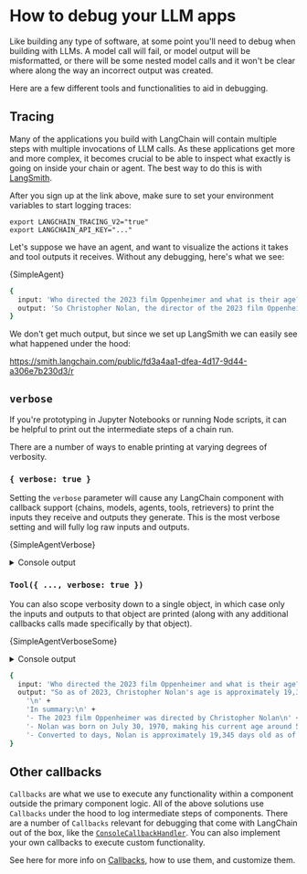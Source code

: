 # How to debug your LLM apps


Like building any type of software, at some point you'll need to debug when building with LLMs.
A model call will fail, or model output will be misformatted, or there will be some nested model calls and it won't be clear where along the way an incorrect output was created.

Here are a few different tools and functionalities to aid in debugging.

## Tracing

Many of the applications you build with LangChain will contain multiple steps with multiple invocations of LLM calls.
As these applications get more and more complex, it becomes crucial to be able to inspect what exactly is going on inside your chain or agent.
The best way to do this is with [LangSmith](https://smith.langchain.com).

After you sign up at the link above, make sure to set your environment variables to start logging traces:

```shell
export LANGCHAIN_TRACING_V2="true"
export LANGCHAIN_API_KEY="..."
```

Let's suppose we have an agent, and want to visualize the actions it takes and tool outputs it receives. Without any debugging, here's what we see:


<CodeBlock language="typescript">{SimpleAgent}</CodeBlock>

```bash
{
  input: 'Who directed the 2023 film Oppenheimer and what is their age? What is their age in days (assume 365 days per year)?',
  output: 'So Christopher Nolan, the director of the 2023 film Oppenheimer, is 53 years old, which is approximately 19,345 days old (assuming 365 days per year).'
}
```

We don't get much output, but since we set up LangSmith we can easily see what happened under the hood:

https://smith.langchain.com/public/fd3a4aa1-dfea-4d17-9d44-a306e7b230d3/r

## `verbose`

If you're prototyping in Jupyter Notebooks or running Node scripts, it can be helpful to print out the intermediate steps of a chain run.

There are a number of ways to enable printing at varying degrees of verbosity.

### `{ verbose: true }`

Setting the `verbose` parameter will cause any LangChain component with callback support (chains, models, agents, tools, retrievers) to print the inputs they receive and outputs they generate.
This is the most verbose setting and will fully log raw inputs and outputs.


<CodeBlock language="typescript">{SimpleAgentVerbose}</CodeBlock>

<details> 
  <summary>Console output</summary>

```bash
[chain/start] [1:chain:AgentExecutor] Entering Chain run with input: {
  "input": "Who directed the 2023 film Oppenheimer and what is their age? What is their age in days (assume 365 days per year)?"
}
[chain/start] [1:chain:AgentExecutor > 2:chain:ToolCallingAgent] Entering Chain run with input: {
  "input": "Who directed the 2023 film Oppenheimer and what is their age? What is their age in days (assume 365 days per year)?",
  "steps": []
}
[chain/start] [1:chain:AgentExecutor > 2:chain:ToolCallingAgent > 3:chain:RunnableAssign] Entering Chain run with input: {
  "input": ""
}
[chain/start] [1:chain:AgentExecutor > 2:chain:ToolCallingAgent > 3:chain:RunnableAssign > 4:chain:RunnableMap] Entering Chain run with input: {
  "input": ""
}
[chain/start] [1:chain:AgentExecutor > 2:chain:ToolCallingAgent > 3:chain:RunnableAssign > 4:chain:RunnableMap > 5:chain:RunnableLambda] Entering Chain run with input: {
  "input": ""
}
[chain/end] [1:chain:AgentExecutor > 2:chain:ToolCallingAgent > 3:chain:RunnableAssign > 4:chain:RunnableMap > 5:chain:RunnableLambda] [0ms] Exiting Chain run with output: {
  "output": []
}
[chain/end] [1:chain:AgentExecutor > 2:chain:ToolCallingAgent > 3:chain:RunnableAssign > 4:chain:RunnableMap] [1ms] Exiting Chain run with output: {
  "agent_scratchpad": []
}
[chain/end] [1:chain:AgentExecutor > 2:chain:ToolCallingAgent > 3:chain:RunnableAssign] [1ms] Exiting Chain run with output: {
  "input": "Who directed the 2023 film Oppenheimer and what is their age? What is their age in days (assume 365 days per year)?",
  "steps": [],
  "agent_scratchpad": []
}
[chain/start] [1:chain:AgentExecutor > 2:chain:ToolCallingAgent > 6:prompt:ChatPromptTemplate] Entering Chain run with input: {
  "input": "Who directed the 2023 film Oppenheimer and what is their age? What is their age in days (assume 365 days per year)?",
  "steps": [],
  "agent_scratchpad": []
}
[chain/end] [1:chain:AgentExecutor > 2:chain:ToolCallingAgent > 6:prompt:ChatPromptTemplate] [0ms] Exiting Chain run with output: {
  "lc": 1,
  "type": "constructor",
  "id": [
    "langchain_core",
    "prompt_values",
    "ChatPromptValue"
  ],
  "kwargs": {
    "messages": [
      {
        "lc": 1,
        "type": "constructor",
        "id": [
          "langchain_core",
          "messages",
          "SystemMessage"
        ],
        "kwargs": {
          "content": "You are a helpful assistant",
          "additional_kwargs": {},
          "response_metadata": {}
        }
      },
      {
        "lc": 1,
        "type": "constructor",
        "id": [
          "langchain_core",
          "messages",
          "HumanMessage"
        ],
        "kwargs": {
          "content": "Who directed the 2023 film Oppenheimer and what is their age? What is their age in days (assume 365 days per year)?",
          "additional_kwargs": {},
          "response_metadata": {}
        }
      }
    ]
  }
}
[llm/start] [1:chain:AgentExecutor > 2:chain:ToolCallingAgent > 7:llm:ChatAnthropic] Entering LLM run with input: {
  "messages": [
    [
      {
        "lc": 1,
        "type": "constructor",
        "id": [
          "langchain_core",
          "messages",
          "SystemMessage"
        ],
        "kwargs": {
          "content": "You are a helpful assistant",
          "additional_kwargs": {},
          "response_metadata": {}
        }
      },
      {
        "lc": 1,
        "type": "constructor",
        "id": [
          "langchain_core",
          "messages",
          "HumanMessage"
        ],
        "kwargs": {
          "content": "Who directed the 2023 film Oppenheimer and what is their age? What is their age in days (assume 365 days per year)?",
          "additional_kwargs": {},
          "response_metadata": {}
        }
      }
    ]
  ]
}
[llm/start] [1:llm:ChatAnthropic] Entering LLM run with input: {
  "messages": [
    [
      {
        "lc": 1,
        "type": "constructor",
        "id": [
          "langchain_core",
          "messages",
          "SystemMessage"
        ],
        "kwargs": {
          "content": "You are a helpful assistant",
          "additional_kwargs": {},
          "response_metadata": {}
        }
      },
      {
        "lc": 1,
        "type": "constructor",
        "id": [
          "langchain_core",
          "messages",
          "HumanMessage"
        ],
        "kwargs": {
          "content": "Who directed the 2023 film Oppenheimer and what is their age? What is their age in days (assume 365 days per year)?",
          "additional_kwargs": {},
          "response_metadata": {}
        }
      }
    ]
  ]
}
[llm/end] [1:chain:AgentExecutor > 2:chain:ToolCallingAgent > 7:llm:ChatAnthropic] [1.98s] Exiting LLM run with output: {
  "generations": [
    [
      {
        "text": "",
        "message": {
          "lc": 1,
          "type": "constructor",
          "id": [
            "langchain_core",
            "messages",
            "AIMessageChunk"
          ],
          "kwargs": {
            "content": [
              {
                "type": "tool_use",
                "id": "toolu_01NUVejujVo2y8WGVtZ49KAN",
                "name": "tavily_search_results_json",
                "input": {
                  "input": "Oppenheimer 2023 film director age"
                }
              }
            ],
            "additional_kwargs": {
              "id": "msg_015MqAHr84dBCAqBgjou41Km",
              "type": "message",
              "role": "assistant",
              "model": "claude-3-sonnet-20240229",
              "stop_sequence": null,
              "usage": {
                "input_tokens": 409,
                "output_tokens": 68
              },
              "stop_reason": "tool_use"
            },
            "tool_call_chunks": [
              {
                "name": "tavily_search_results_json",
                "args": "{\"input\":\"Oppenheimer 2023 film director age\"}",
                "id": "toolu_01NUVejujVo2y8WGVtZ49KAN",
                "index": 0
              }
            ],
            "tool_calls": [
              {
                "name": "tavily_search_results_json",
                "args": {
                  "input": "Oppenheimer 2023 film director age"
                },
                "id": "toolu_01NUVejujVo2y8WGVtZ49KAN"
              }
            ],
            "invalid_tool_calls": [],
            "response_metadata": {}
          }
        }
      }
    ]
  ]
}
[llm/end] [1:llm:ChatAnthropic] [1.98s] Exiting LLM run with output: {
  "generations": [
    [
      {
        "text": "",
        "message": {
          "lc": 1,
          "type": "constructor",
          "id": [
            "langchain_core",
            "messages",
            "AIMessageChunk"
          ],
          "kwargs": {
            "content": [
              {
                "type": "tool_use",
                "id": "toolu_01NUVejujVo2y8WGVtZ49KAN",
                "name": "tavily_search_results_json",
                "input": {
                  "input": "Oppenheimer 2023 film director age"
                }
              }
            ],
            "additional_kwargs": {
              "id": "msg_015MqAHr84dBCAqBgjou41Km",
              "type": "message",
              "role": "assistant",
              "model": "claude-3-sonnet-20240229",
              "stop_sequence": null,
              "usage": {
                "input_tokens": 409,
                "output_tokens": 68
              },
              "stop_reason": "tool_use"
            },
            "tool_call_chunks": [
              {
                "name": "tavily_search_results_json",
                "args": "{\"input\":\"Oppenheimer 2023 film director age\"}",
                "id": "toolu_01NUVejujVo2y8WGVtZ49KAN",
                "index": 0
              }
            ],
            "tool_calls": [
              {
                "name": "tavily_search_results_json",
                "args": {
                  "input": "Oppenheimer 2023 film director age"
                },
                "id": "toolu_01NUVejujVo2y8WGVtZ49KAN"
              }
            ],
            "invalid_tool_calls": [],
            "response_metadata": {}
          }
        }
      }
    ]
  ]
}
[chain/start] [1:chain:AgentExecutor > 2:chain:ToolCallingAgent > 8:parser:ToolCallingAgentOutputParser] Entering Chain run with input: {
  "lc": 1,
  "type": "constructor",
  "id": [
    "langchain_core",
    "messages",
    "AIMessageChunk"
  ],
  "kwargs": {
    "content": [
      {
        "type": "tool_use",
        "id": "toolu_01NUVejujVo2y8WGVtZ49KAN",
        "name": "tavily_search_results_json",
        "input": {
          "input": "Oppenheimer 2023 film director age"
        }
      }
    ],
    "additional_kwargs": {
      "id": "msg_015MqAHr84dBCAqBgjou41Km",
      "type": "message",
      "role": "assistant",
      "model": "claude-3-sonnet-20240229",
      "stop_sequence": null,
      "usage": {
        "input_tokens": 409,
        "output_tokens": 68
      },
      "stop_reason": "tool_use"
    },
    "tool_call_chunks": [
      {
        "name": "tavily_search_results_json",
        "args": "{\"input\":\"Oppenheimer 2023 film director age\"}",
        "id": "toolu_01NUVejujVo2y8WGVtZ49KAN",
        "index": 0
      }
    ],
    "tool_calls": [
      {
        "name": "tavily_search_results_json",
        "args": {
          "input": "Oppenheimer 2023 film director age"
        },
        "id": "toolu_01NUVejujVo2y8WGVtZ49KAN"
      }
    ],
    "invalid_tool_calls": [],
    "response_metadata": {}
  }
}
[chain/end] [1:chain:AgentExecutor > 2:chain:ToolCallingAgent > 8:parser:ToolCallingAgentOutputParser] [0ms] Exiting Chain run with output: {
  "output": [
    {
      "tool": "tavily_search_results_json",
      "toolInput": {
        "input": "Oppenheimer 2023 film director age"
      },
      "toolCallId": "toolu_01NUVejujVo2y8WGVtZ49KAN",
      "log": "Invoking \"tavily_search_results_json\" with {\"input\":\"Oppenheimer 2023 film director age\"}\n[{\"type\":\"tool_use\",\"id\":\"toolu_01NUVejujVo2y8WGVtZ49KAN\",\"name\":\"tavily_search_results_json\",\"input\":{\"input\":\"Oppenheimer 2023 film director age\"}}]",
      "messageLog": [
        {
          "lc": 1,
          "type": "constructor",
          "id": [
            "langchain_core",
            "messages",
            "AIMessageChunk"
          ],
          "kwargs": {
            "content": [
              {
                "type": "tool_use",
                "id": "toolu_01NUVejujVo2y8WGVtZ49KAN",
                "name": "tavily_search_results_json",
                "input": {
                  "input": "Oppenheimer 2023 film director age"
                }
              }
            ],
            "additional_kwargs": {
              "id": "msg_015MqAHr84dBCAqBgjou41Km",
              "type": "message",
              "role": "assistant",
              "model": "claude-3-sonnet-20240229",
              "stop_sequence": null,
              "usage": {
                "input_tokens": 409,
                "output_tokens": 68
              },
              "stop_reason": "tool_use"
            },
            "tool_call_chunks": [
              {
                "name": "tavily_search_results_json",
                "args": "{\"input\":\"Oppenheimer 2023 film director age\"}",
                "id": "toolu_01NUVejujVo2y8WGVtZ49KAN",
                "index": 0
              }
            ],
            "tool_calls": [
              {
                "name": "tavily_search_results_json",
                "args": {
                  "input": "Oppenheimer 2023 film director age"
                },
                "id": "toolu_01NUVejujVo2y8WGVtZ49KAN"
              }
            ],
            "invalid_tool_calls": [],
            "response_metadata": {}
          }
        }
      ]
    }
  ]
}
[chain/end] [1:chain:AgentExecutor > 2:chain:ToolCallingAgent] [1.98s] Exiting Chain run with output: {
  "output": [
    {
      "tool": "tavily_search_results_json",
      "toolInput": {
        "input": "Oppenheimer 2023 film director age"
      },
      "toolCallId": "toolu_01NUVejujVo2y8WGVtZ49KAN",
      "log": "Invoking \"tavily_search_results_json\" with {\"input\":\"Oppenheimer 2023 film director age\"}\n[{\"type\":\"tool_use\",\"id\":\"toolu_01NUVejujVo2y8WGVtZ49KAN\",\"name\":\"tavily_search_results_json\",\"input\":{\"input\":\"Oppenheimer 2023 film director age\"}}]",
      "messageLog": [
        {
          "lc": 1,
          "type": "constructor",
          "id": [
            "langchain_core",
            "messages",
            "AIMessageChunk"
          ],
          "kwargs": {
            "content": [
              {
                "type": "tool_use",
                "id": "toolu_01NUVejujVo2y8WGVtZ49KAN",
                "name": "tavily_search_results_json",
                "input": {
                  "input": "Oppenheimer 2023 film director age"
                }
              }
            ],
            "additional_kwargs": {
              "id": "msg_015MqAHr84dBCAqBgjou41Km",
              "type": "message",
              "role": "assistant",
              "model": "claude-3-sonnet-20240229",
              "stop_sequence": null,
              "usage": {
                "input_tokens": 409,
                "output_tokens": 68
              },
              "stop_reason": "tool_use"
            },
            "tool_call_chunks": [
              {
                "name": "tavily_search_results_json",
                "args": "{\"input\":\"Oppenheimer 2023 film director age\"}",
                "id": "toolu_01NUVejujVo2y8WGVtZ49KAN",
                "index": 0
              }
            ],
            "tool_calls": [
              {
                "name": "tavily_search_results_json",
                "args": {
                  "input": "Oppenheimer 2023 film director age"
                },
                "id": "toolu_01NUVejujVo2y8WGVtZ49KAN"
              }
            ],
            "invalid_tool_calls": [],
            "response_metadata": {}
          }
        }
      ]
    }
  ]
}
[agent/action] [1:chain:AgentExecutor] Agent selected action: {
  "tool": "tavily_search_results_json",
  "toolInput": {
    "input": "Oppenheimer 2023 film director age"
  },
  "toolCallId": "toolu_01NUVejujVo2y8WGVtZ49KAN",
  "log": "Invoking \"tavily_search_results_json\" with {\"input\":\"Oppenheimer 2023 film director age\"}\n[{\"type\":\"tool_use\",\"id\":\"toolu_01NUVejujVo2y8WGVtZ49KAN\",\"name\":\"tavily_search_results_json\",\"input\":{\"input\":\"Oppenheimer 2023 film director age\"}}]",
  "messageLog": [
    {
      "lc": 1,
      "type": "constructor",
      "id": [
        "langchain_core",
        "messages",
        "AIMessageChunk"
      ],
      "kwargs": {
        "content": [
          {
            "type": "tool_use",
            "id": "toolu_01NUVejujVo2y8WGVtZ49KAN",
            "name": "tavily_search_results_json",
            "input": {
              "input": "Oppenheimer 2023 film director age"
            }
          }
        ],
        "additional_kwargs": {
          "id": "msg_015MqAHr84dBCAqBgjou41Km",
          "type": "message",
          "role": "assistant",
          "model": "claude-3-sonnet-20240229",
          "stop_sequence": null,
          "usage": {
            "input_tokens": 409,
            "output_tokens": 68
          },
          "stop_reason": "tool_use"
        },
        "tool_call_chunks": [
          {
            "name": "tavily_search_results_json",
            "args": "{\"input\":\"Oppenheimer 2023 film director age\"}",
            "id": "toolu_01NUVejujVo2y8WGVtZ49KAN",
            "index": 0
          }
        ],
        "tool_calls": [
          {
            "name": "tavily_search_results_json",
            "args": {
              "input": "Oppenheimer 2023 film director age"
            },
            "id": "toolu_01NUVejujVo2y8WGVtZ49KAN"
          }
        ],
        "invalid_tool_calls": [],
        "response_metadata": {}
      }
    }
  ]
}
[tool/start] [1:chain:AgentExecutor > 9:tool:TavilySearchResults] Entering Tool run with input: "Oppenheimer 2023 film director age"
[tool/start] [1:tool:TavilySearchResults] Entering Tool run with input: "Oppenheimer 2023 film director age"
[tool/end] [1:chain:AgentExecutor > 9:tool:TavilySearchResults] [2.20s] Exiting Tool run with output: "[{"title":"Oppenheimer (2023) - IMDb","url":"https://www.imdb.com/title/tt15398776/","content":"Oppenheimer: Directed by Christopher Nolan. With Cillian Murphy, Emily Blunt, Robert Downey Jr., Alden Ehrenreich. The story of American scientist J. Robert Oppenheimer and his role in the development of the atomic bomb.","score":0.96643,"raw_content":null},{"title":"Christopher Nolan's Oppenheimer - Rotten Tomatoes","url":"https://editorial.rottentomatoes.com/article/everything-we-know-about-christopher-nolans-oppenheimer/","content":"Billboards and movie theater pop-ups across Los Angeles have been ticking down for months now: Christopher Nolan's epic account of J. Robert Oppenheimer, the father of the atomic bomb, is nearing an explosive release on July 21, 2023. Nolan movies are always incredibly secretive, twists locked alongside totems behind safe doors, actors not spilling an ounce of Earl Grey tea.","score":0.92804,"raw_content":null},{"title":"Oppenheimer (film) - Wikipedia","url":"https://en.wikipedia.org/wiki/Oppenheimer_(film)","content":"The film continued to hold well in the following weeks, making $32 million and $29.1 million in its fifth and sixth weekends.[174][175] As of September 10, 2023, the highest grossing territories were the United Kingdom ($72 million), Germany ($46.9 million), China ($46.8 million), France ($40.1 million) and Australia ($25.9 million).[176]\nCritical response\nThe film received critical acclaim.[a] Critics praised Oppenheimer primarily for its screenplay, the performances of the cast (particularly Murphy and Downey), and the visuals;[b] it was frequently cited as one of Nolan's best films,[191][192][183] and of 2023, although some criticism was aimed towards the writing of the female characters.[187] Hindustan Times reported that the film was also hailed as one of the best films of the 21st century.[193] He also chose to alternate between scenes in color and black-and-white to convey the story from both subjective and objective perspectives, respectively,[68] with most of Oppenheimer's view shown via the former, while the latter depicts a \"more objective view of his story from a different character's point of view\".[69][67] Wanting to make the film as subjective as possible, the production team decided to include visions of Oppenheimer's conceptions of the quantum world and waves of energy.[70] Nolan noted that Oppenheimer never publicly apologized for his role in the atomic bombings of Hiroshima and Nagasaki, but still desired to portray Oppenheimer as feeling genuine guilt for his actions, believing this to be accurate.[71]\nI think of any character I've dealt with, Oppenheimer is by far the most ambiguous and paradoxical. The production team was able to obtain government permission to film at White Sands Missile Range, but only at highly inconvenient hours, and therefore chose to film the scene elsewhere in the New Mexico desert.[2][95]\nThe production filmed the Trinity test scenes in Belen, New Mexico, with Murphy climbing a 100-foot steel tower, a replica of the original site used in the Manhattan Project, in rough weather.[2][95]\nA special set was built in which gasoline, propane, aluminum powder, and magnesium were used to create the explosive effect.[54] Although they used miniatures for the practical effect, the film's special effects supervisor Scott R. Fisher referred to them as \"big-atures\", since the special effects team had tried to build the models as physically large as possible. He felt that \"while our relationship with that [nuclear] fear has ebbed and flowed with time, the threat itself never actually went away\", and felt the 2022 Russian invasion of Ukraine had caused a resurgence of nuclear anxiety.[54] Nolan had also penned a script for a biopic of Howard Hughes approximately during the time of production of Martin Scorsese's The Aviator (2004), which had given him insight on how to write a script regarding a person's life.[53] Emily Blunt described the Oppenheimer script as \"emotional\" and resembling that of a thriller, while also remarking that Nolan had \"Trojan-Horsed a biopic into a thriller\".[72]\nCasting\nOppenheimer marks the sixth collaboration between Nolan and Murphy, and the first starring Murphy as the lead. [for Oppenheimer] in his approach to trying to deal with the consequences of what he'd been involved with\", while also underscoring that it is a \"huge shift in perception about the reality of Oppenheimer's perception\".[53] He wanted to execute a quick tonal shift after the atomic bombings of Hiroshima and Nagasaki, desiring to go from the \"highest triumphalism, the highest high, to the lowest low in the shortest amount of screen time possible\".[66] For the ending, Nolan chose to make it intentionally vague to be open to interpretation and refrained from being didactic or conveying specific messages in his work.","score":0.92404,"raw_content":null},{"title":"'Oppenheimer' Director Christopher Nolan On Filmmaking at 53: \"I Try to ...","url":"https://www.everythingzoomer.com/arts-entertainment/2023/11/21/oppenheimer-director-christopher-nolan-on-filmmaking-at-53-i-try-to-challenge-myself-with-every-film/","content":"Oppenheimer will be available to own on 4K Ultra HD, Blu-ray and DVD — including more than three hours of bonus features — on November 21.\nRELATED:\nVisiting the Trinity Site Featured in ‘Oppenheimer’ Is a Sobering Reminder of the Horror of Nuclear Weapons\nBarbenheimer: How ‘Barbie’ and ‘Oppenheimer’ Became the Unlikely Movie Marriage of the Summer\nBlast From the Past: ‘Asteroid City’ & ‘Oppenheimer’ and the Age of Nuclear Anxiety\nEXPLORE  HealthMoneyTravelFoodStyleBook ClubClassifieds#ZoomerDailyPolicy & PerspectiveArts & EntertainmentStars & RoyaltySex & Love\nCONNECT  FacebookTwitterInstagram\nSUBSCRIBE  Terms of Subscription ServiceE-NewslettersSubscribe to Zoomer Magazine\nBROWSE  AboutMastheadContact UsAdvertise with UsPrivacy Policy\nEverythingZoomer.com is part of the ZoomerMedia Digital Network “I think with experience — and with the experience of watching your films with an audience over the years — you do more and more recognize the human elements that people respond to, and the things that move you and the things that move the audience.”\n “What’s interesting, as you watch the films over time, is that some of his preoccupations are the same, but then some of them have changed over time with who he is as a person and what’s going on in his own life,” Thomas said.\n The British-American director’s latest explosive drama, Oppenheimer, which has earned upwards of US$940 million at the global box office, follows theoretical physicist J. Robert Oppenheimer (played by Cillian Murphy) as he leads the team creating the first atomic bomb, as director of the Manhattan Project’s Los Alamos Laboratory.\n Subscribe\nEverything Zoomer\n‘Oppenheimer’ Director Christopher Nolan On Filmmaking at 53: “I Try to Challenge Myself with Every Film”\nDirector Christopher Nolan poses upon his arrival for the premiere of the movie 'Oppenheimer' in Paris on July 11, 2023.","score":0.92002,"raw_content":null},{"title":"'Oppenheimer' Review: A Man for Our Time - The New York Times","url":"https://www.nytimes.com/2023/07/19/movies/oppenheimer-review-christopher-nolan.html","content":"Instead, it is here that the film’s complexities and all its many fragments finally converge as Nolan puts the finishing touches on his portrait of a man who contributed to an age of transformational scientific discovery, who personified the intersection of science and politics, including in his role as a Communist boogeyman, who was transformed by his role in the creation of weapons of mass destruction and soon after raised the alarm about the dangers of nuclear war.\n He served as director of a clandestine weapons lab built in a near-desolate stretch of Los Alamos, in New Mexico, where he and many other of the era’s most dazzling scientific minds puzzled through how to harness nuclear reactions for the weapons that killed tens of thousands instantly, ending the war in the Pacific.\n Nolan integrates these black-and-white sections with the color ones, using scenes from the hearing and the confirmation — Strauss’s role in the hearing and his relationship with Oppenheimer directly affected the confirmation’s outcome — to create a dialectical synthesis. To signal his conceit, he stamps the film with the words “fission” (a splitting into parts) and “fusion” (a merging of elements); Nolan being Nolan, he further complicates the film by recurrently kinking up the overarching chronology — it is a lot.\n It’s also at Berkeley that Oppenheimer meets the project’s military head, Leslie Groves (a predictably good Damon), who makes him Los Alamos’s director, despite the leftist causes he supported — among them, the fight against fascism during the Spanish Civil War — and some of his associations, including with Communist Party members like his brother, Frank (Dylan Arnold).\n","score":0.91831,"raw_content":null}]"
[tool/end] [1:tool:TavilySearchResults] [2.20s] Exiting Tool run with output: "[{"title":"Oppenheimer (2023) - IMDb","url":"https://www.imdb.com/title/tt15398776/","content":"Oppenheimer: Directed by Christopher Nolan. With Cillian Murphy, Emily Blunt, Robert Downey Jr., Alden Ehrenreich. The story of American scientist J. Robert Oppenheimer and his role in the development of the atomic bomb.","score":0.96643,"raw_content":null},{"title":"Christopher Nolan's Oppenheimer - Rotten Tomatoes","url":"https://editorial.rottentomatoes.com/article/everything-we-know-about-christopher-nolans-oppenheimer/","content":"Billboards and movie theater pop-ups across Los Angeles have been ticking down for months now: Christopher Nolan's epic account of J. Robert Oppenheimer, the father of the atomic bomb, is nearing an explosive release on July 21, 2023. Nolan movies are always incredibly secretive, twists locked alongside totems behind safe doors, actors not spilling an ounce of Earl Grey tea.","score":0.92804,"raw_content":null},{"title":"Oppenheimer (film) - Wikipedia","url":"https://en.wikipedia.org/wiki/Oppenheimer_(film)","content":"The film continued to hold well in the following weeks, making $32 million and $29.1 million in its fifth and sixth weekends.[174][175] As of September 10, 2023, the highest grossing territories were the United Kingdom ($72 million), Germany ($46.9 million), China ($46.8 million), France ($40.1 million) and Australia ($25.9 million).[176]\nCritical response\nThe film received critical acclaim.[a] Critics praised Oppenheimer primarily for its screenplay, the performances of the cast (particularly Murphy and Downey), and the visuals;[b] it was frequently cited as one of Nolan's best films,[191][192][183] and of 2023, although some criticism was aimed towards the writing of the female characters.[187] Hindustan Times reported that the film was also hailed as one of the best films of the 21st century.[193] He also chose to alternate between scenes in color and black-and-white to convey the story from both subjective and objective perspectives, respectively,[68] with most of Oppenheimer's view shown via the former, while the latter depicts a \"more objective view of his story from a different character's point of view\".[69][67] Wanting to make the film as subjective as possible, the production team decided to include visions of Oppenheimer's conceptions of the quantum world and waves of energy.[70] Nolan noted that Oppenheimer never publicly apologized for his role in the atomic bombings of Hiroshima and Nagasaki, but still desired to portray Oppenheimer as feeling genuine guilt for his actions, believing this to be accurate.[71]\nI think of any character I've dealt with, Oppenheimer is by far the most ambiguous and paradoxical. The production team was able to obtain government permission to film at White Sands Missile Range, but only at highly inconvenient hours, and therefore chose to film the scene elsewhere in the New Mexico desert.[2][95]\nThe production filmed the Trinity test scenes in Belen, New Mexico, with Murphy climbing a 100-foot steel tower, a replica of the original site used in the Manhattan Project, in rough weather.[2][95]\nA special set was built in which gasoline, propane, aluminum powder, and magnesium were used to create the explosive effect.[54] Although they used miniatures for the practical effect, the film's special effects supervisor Scott R. Fisher referred to them as \"big-atures\", since the special effects team had tried to build the models as physically large as possible. He felt that \"while our relationship with that [nuclear] fear has ebbed and flowed with time, the threat itself never actually went away\", and felt the 2022 Russian invasion of Ukraine had caused a resurgence of nuclear anxiety.[54] Nolan had also penned a script for a biopic of Howard Hughes approximately during the time of production of Martin Scorsese's The Aviator (2004), which had given him insight on how to write a script regarding a person's life.[53] Emily Blunt described the Oppenheimer script as \"emotional\" and resembling that of a thriller, while also remarking that Nolan had \"Trojan-Horsed a biopic into a thriller\".[72]\nCasting\nOppenheimer marks the sixth collaboration between Nolan and Murphy, and the first starring Murphy as the lead. [for Oppenheimer] in his approach to trying to deal with the consequences of what he'd been involved with\", while also underscoring that it is a \"huge shift in perception about the reality of Oppenheimer's perception\".[53] He wanted to execute a quick tonal shift after the atomic bombings of Hiroshima and Nagasaki, desiring to go from the \"highest triumphalism, the highest high, to the lowest low in the shortest amount of screen time possible\".[66] For the ending, Nolan chose to make it intentionally vague to be open to interpretation and refrained from being didactic or conveying specific messages in his work.","score":0.92404,"raw_content":null},{"title":"'Oppenheimer' Director Christopher Nolan On Filmmaking at 53: \"I Try to ...","url":"https://www.everythingzoomer.com/arts-entertainment/2023/11/21/oppenheimer-director-christopher-nolan-on-filmmaking-at-53-i-try-to-challenge-myself-with-every-film/","content":"Oppenheimer will be available to own on 4K Ultra HD, Blu-ray and DVD — including more than three hours of bonus features — on November 21.\nRELATED:\nVisiting the Trinity Site Featured in ‘Oppenheimer’ Is a Sobering Reminder of the Horror of Nuclear Weapons\nBarbenheimer: How ‘Barbie’ and ‘Oppenheimer’ Became the Unlikely Movie Marriage of the Summer\nBlast From the Past: ‘Asteroid City’ & ‘Oppenheimer’ and the Age of Nuclear Anxiety\nEXPLORE  HealthMoneyTravelFoodStyleBook ClubClassifieds#ZoomerDailyPolicy & PerspectiveArts & EntertainmentStars & RoyaltySex & Love\nCONNECT  FacebookTwitterInstagram\nSUBSCRIBE  Terms of Subscription ServiceE-NewslettersSubscribe to Zoomer Magazine\nBROWSE  AboutMastheadContact UsAdvertise with UsPrivacy Policy\nEverythingZoomer.com is part of the ZoomerMedia Digital Network “I think with experience — and with the experience of watching your films with an audience over the years — you do more and more recognize the human elements that people respond to, and the things that move you and the things that move the audience.”\n “What’s interesting, as you watch the films over time, is that some of his preoccupations are the same, but then some of them have changed over time with who he is as a person and what’s going on in his own life,” Thomas said.\n The British-American director’s latest explosive drama, Oppenheimer, which has earned upwards of US$940 million at the global box office, follows theoretical physicist J. Robert Oppenheimer (played by Cillian Murphy) as he leads the team creating the first atomic bomb, as director of the Manhattan Project’s Los Alamos Laboratory.\n Subscribe\nEverything Zoomer\n‘Oppenheimer’ Director Christopher Nolan On Filmmaking at 53: “I Try to Challenge Myself with Every Film”\nDirector Christopher Nolan poses upon his arrival for the premiere of the movie 'Oppenheimer' in Paris on July 11, 2023.","score":0.92002,"raw_content":null},{"title":"'Oppenheimer' Review: A Man for Our Time - The New York Times","url":"https://www.nytimes.com/2023/07/19/movies/oppenheimer-review-christopher-nolan.html","content":"Instead, it is here that the film’s complexities and all its many fragments finally converge as Nolan puts the finishing touches on his portrait of a man who contributed to an age of transformational scientific discovery, who personified the intersection of science and politics, including in his role as a Communist boogeyman, who was transformed by his role in the creation of weapons of mass destruction and soon after raised the alarm about the dangers of nuclear war.\n He served as director of a clandestine weapons lab built in a near-desolate stretch of Los Alamos, in New Mexico, where he and many other of the era’s most dazzling scientific minds puzzled through how to harness nuclear reactions for the weapons that killed tens of thousands instantly, ending the war in the Pacific.\n Nolan integrates these black-and-white sections with the color ones, using scenes from the hearing and the confirmation — Strauss’s role in the hearing and his relationship with Oppenheimer directly affected the confirmation’s outcome — to create a dialectical synthesis. To signal his conceit, he stamps the film with the words “fission” (a splitting into parts) and “fusion” (a merging of elements); Nolan being Nolan, he further complicates the film by recurrently kinking up the overarching chronology — it is a lot.\n It’s also at Berkeley that Oppenheimer meets the project’s military head, Leslie Groves (a predictably good Damon), who makes him Los Alamos’s director, despite the leftist causes he supported — among them, the fight against fascism during the Spanish Civil War — and some of his associations, including with Communist Party members like his brother, Frank (Dylan Arnold).\n","score":0.91831,"raw_content":null}]"
[chain/start] [1:chain:AgentExecutor > 10:chain:ToolCallingAgent] Entering Chain run with input: {
  "input": "Who directed the 2023 film Oppenheimer and what is their age? What is their age in days (assume 365 days per year)?",
  "steps": [
    {
      "action": {
        "tool": "tavily_search_results_json",
        "toolInput": {
          "input": "Oppenheimer 2023 film director age"
        },
        "toolCallId": "toolu_01NUVejujVo2y8WGVtZ49KAN",
        "log": "Invoking \"tavily_search_results_json\" with {\"input\":\"Oppenheimer 2023 film director age\"}\n[{\"type\":\"tool_use\",\"id\":\"toolu_01NUVejujVo2y8WGVtZ49KAN\",\"name\":\"tavily_search_results_json\",\"input\":{\"input\":\"Oppenheimer 2023 film director age\"}}]",
        "messageLog": [
          {
            "lc": 1,
            "type": "constructor",
            "id": [
              "langchain_core",
              "messages",
              "AIMessageChunk"
            ],
            "kwargs": {
              "content": [
                {
                  "type": "tool_use",
                  "id": "toolu_01NUVejujVo2y8WGVtZ49KAN",
                  "name": "tavily_search_results_json",
                  "input": {
                    "input": "Oppenheimer 2023 film director age"
                  }
                }
              ],
              "additional_kwargs": {
                "id": "msg_015MqAHr84dBCAqBgjou41Km",
                "type": "message",
                "role": "assistant",
                "model": "claude-3-sonnet-20240229",
                "stop_sequence": null,
                "usage": {
                  "input_tokens": 409,
                  "output_tokens": 68
                },
                "stop_reason": "tool_use"
              },
              "tool_call_chunks": [
                {
                  "name": "tavily_search_results_json",
                  "args": "{\"input\":\"Oppenheimer 2023 film director age\"}",
                  "id": "toolu_01NUVejujVo2y8WGVtZ49KAN",
                  "index": 0
                }
              ],
              "tool_calls": [
                {
                  "name": "tavily_search_results_json",
                  "args": {
                    "input": "Oppenheimer 2023 film director age"
                  },
                  "id": "toolu_01NUVejujVo2y8WGVtZ49KAN"
                }
              ],
              "invalid_tool_calls": [],
              "response_metadata": {}
            }
          }
        ]
      },
      "observation": "[{\"title\":\"Oppenheimer (2023) - IMDb\",\"url\":\"https://www.imdb.com/title/tt15398776/\",\"content\":\"Oppenheimer: Directed by Christopher Nolan. With Cillian Murphy, Emily Blunt, Robert Downey Jr., Alden Ehrenreich. The story of American scientist J. Robert Oppenheimer and his role in the development of the atomic bomb.\",\"score\":0.96643,\"raw_content\":null},{\"title\":\"Christopher Nolan's Oppenheimer - Rotten Tomatoes\",\"url\":\"https://editorial.rottentomatoes.com/article/everything-we-know-about-christopher-nolans-oppenheimer/\",\"content\":\"Billboards and movie theater pop-ups across Los Angeles have been ticking down for months now: Christopher Nolan's epic account of J. Robert Oppenheimer, the father of the atomic bomb, is nearing an explosive release on July 21, 2023. Nolan movies are always incredibly secretive, twists locked alongside totems behind safe doors, actors not spilling an ounce of Earl Grey tea.\",\"score\":0.92804,\"raw_content\":null},{\"title\":\"Oppenheimer (film) - Wikipedia\",\"url\":\"https://en.wikipedia.org/wiki/Oppenheimer_(film)\",\"content\":\"The film continued to hold well in the following weeks, making $32 million and $29.1 million in its fifth and sixth weekends.[174][175] As of September 10, 2023, the highest grossing territories were the United Kingdom ($72 million), Germany ($46.9 million), China ($46.8 million), France ($40.1 million) and Australia ($25.9 million).[176]\\nCritical response\\nThe film received critical acclaim.[a] Critics praised Oppenheimer primarily for its screenplay, the performances of the cast (particularly Murphy and Downey), and the visuals;[b] it was frequently cited as one of Nolan's best films,[191][192][183] and of 2023, although some criticism was aimed towards the writing of the female characters.[187] Hindustan Times reported that the film was also hailed as one of the best films of the 21st century.[193] He also chose to alternate between scenes in color and black-and-white to convey the story from both subjective and objective perspectives, respectively,[68] with most of Oppenheimer's view shown via the former, while the latter depicts a \\\"more objective view of his story from a different character's point of view\\\".[69][67] Wanting to make the film as subjective as possible, the production team decided to include visions of Oppenheimer's conceptions of the quantum world and waves of energy.[70] Nolan noted that Oppenheimer never publicly apologized for his role in the atomic bombings of Hiroshima and Nagasaki, but still desired to portray Oppenheimer as feeling genuine guilt for his actions, believing this to be accurate.[71]\\nI think of any character I've dealt with, Oppenheimer is by far the most ambiguous and paradoxical. The production team was able to obtain government permission to film at White Sands Missile Range, but only at highly inconvenient hours, and therefore chose to film the scene elsewhere in the New Mexico desert.[2][95]\\nThe production filmed the Trinity test scenes in Belen, New Mexico, with Murphy climbing a 100-foot steel tower, a replica of the original site used in the Manhattan Project, in rough weather.[2][95]\\nA special set was built in which gasoline, propane, aluminum powder, and magnesium were used to create the explosive effect.[54] Although they used miniatures for the practical effect, the film's special effects supervisor Scott R. Fisher referred to them as \\\"big-atures\\\", since the special effects team had tried to build the models as physically large as possible. He felt that \\\"while our relationship with that [nuclear] fear has ebbed and flowed with time, the threat itself never actually went away\\\", and felt the 2022 Russian invasion of Ukraine had caused a resurgence of nuclear anxiety.[54] Nolan had also penned a script for a biopic of Howard Hughes approximately during the time of production of Martin Scorsese's The Aviator (2004), which had given him insight on how to write a script regarding a person's life.[53] Emily Blunt described the Oppenheimer script as \\\"emotional\\\" and resembling that of a thriller, while also remarking that Nolan had \\\"Trojan-Horsed a biopic into a thriller\\\".[72]\\nCasting\\nOppenheimer marks the sixth collaboration between Nolan and Murphy, and the first starring Murphy as the lead. [for Oppenheimer] in his approach to trying to deal with the consequences of what he'd been involved with\\\", while also underscoring that it is a \\\"huge shift in perception about the reality of Oppenheimer's perception\\\".[53] He wanted to execute a quick tonal shift after the atomic bombings of Hiroshima and Nagasaki, desiring to go from the \\\"highest triumphalism, the highest high, to the lowest low in the shortest amount of screen time possible\\\".[66] For the ending, Nolan chose to make it intentionally vague to be open to interpretation and refrained from being didactic or conveying specific messages in his work.\",\"score\":0.92404,\"raw_content\":null},{\"title\":\"'Oppenheimer' Director Christopher Nolan On Filmmaking at 53: \\\"I Try to ...\",\"url\":\"https://www.everythingzoomer.com/arts-entertainment/2023/11/21/oppenheimer-director-christopher-nolan-on-filmmaking-at-53-i-try-to-challenge-myself-with-every-film/\",\"content\":\"Oppenheimer will be available to own on 4K Ultra HD, Blu-ray and DVD — including more than three hours of bonus features — on November 21.\\nRELATED:\\nVisiting the Trinity Site Featured in ‘Oppenheimer’ Is a Sobering Reminder of the Horror of Nuclear Weapons\\nBarbenheimer: How ‘Barbie’ and ‘Oppenheimer’ Became the Unlikely Movie Marriage of the Summer\\nBlast From the Past: ‘Asteroid City’ & ‘Oppenheimer’ and the Age of Nuclear Anxiety\\nEXPLORE  HealthMoneyTravelFoodStyleBook ClubClassifieds#ZoomerDailyPolicy & PerspectiveArts & EntertainmentStars & RoyaltySex & Love\\nCONNECT  FacebookTwitterInstagram\\nSUBSCRIBE  Terms of Subscription ServiceE-NewslettersSubscribe to Zoomer Magazine\\nBROWSE  AboutMastheadContact UsAdvertise with UsPrivacy Policy\\nEverythingZoomer.com is part of the ZoomerMedia Digital Network “I think with experience — and with the experience of watching your films with an audience over the years — you do more and more recognize the human elements that people respond to, and the things that move you and the things that move the audience.”\\n “What’s interesting, as you watch the films over time, is that some of his preoccupations are the same, but then some of them have changed over time with who he is as a person and what’s going on in his own life,” Thomas said.\\n The British-American director’s latest explosive drama, Oppenheimer, which has earned upwards of US$940 million at the global box office, follows theoretical physicist J. Robert Oppenheimer (played by Cillian Murphy) as he leads the team creating the first atomic bomb, as director of the Manhattan Project’s Los Alamos Laboratory.\\n Subscribe\\nEverything Zoomer\\n‘Oppenheimer’ Director Christopher Nolan On Filmmaking at 53: “I Try to Challenge Myself with Every Film”\\nDirector Christopher Nolan poses upon his arrival for the premiere of the movie 'Oppenheimer' in Paris on July 11, 2023.\",\"score\":0.92002,\"raw_content\":null},{\"title\":\"'Oppenheimer' Review: A Man for Our Time - The New York Times\",\"url\":\"https://www.nytimes.com/2023/07/19/movies/oppenheimer-review-christopher-nolan.html\",\"content\":\"Instead, it is here that the film’s complexities and all its many fragments finally converge as Nolan puts the finishing touches on his portrait of a man who contributed to an age of transformational scientific discovery, who personified the intersection of science and politics, including in his role as a Communist boogeyman, who was transformed by his role in the creation of weapons of mass destruction and soon after raised the alarm about the dangers of nuclear war.\\n He served as director of a clandestine weapons lab built in a near-desolate stretch of Los Alamos, in New Mexico, where he and many other of the era’s most dazzling scientific minds puzzled through how to harness nuclear reactions for the weapons that killed tens of thousands instantly, ending the war in the Pacific.\\n Nolan integrates these black-and-white sections with the color ones, using scenes from the hearing and the confirmation — Strauss’s role in the hearing and his relationship with Oppenheimer directly affected the confirmation’s outcome — to create a dialectical synthesis. To signal his conceit, he stamps the film with the words “fission” (a splitting into parts) and “fusion” (a merging of elements); Nolan being Nolan, he further complicates the film by recurrently kinking up the overarching chronology — it is a lot.\\n It’s also at Berkeley that Oppenheimer meets the project’s military head, Leslie Groves (a predictably good Damon), who makes him Los Alamos’s director, despite the leftist causes he supported — among them, the fight against fascism during the Spanish Civil War — and some of his associations, including with Communist Party members like his brother, Frank (Dylan Arnold).\\n\",\"score\":0.91831,\"raw_content\":null}]"
    }
  ]
}
[chain/start] [1:chain:AgentExecutor > 10:chain:ToolCallingAgent > 11:chain:RunnableAssign] Entering Chain run with input: {
  "input": ""
}
[chain/start] [1:chain:AgentExecutor > 10:chain:ToolCallingAgent > 11:chain:RunnableAssign > 12:chain:RunnableMap] Entering Chain run with input: {
  "input": ""
}
[chain/start] [1:chain:AgentExecutor > 10:chain:ToolCallingAgent > 11:chain:RunnableAssign > 12:chain:RunnableMap > 13:chain:RunnableLambda] Entering Chain run with input: {
  "input": ""
}
[chain/end] [1:chain:AgentExecutor > 10:chain:ToolCallingAgent > 11:chain:RunnableAssign > 12:chain:RunnableMap > 13:chain:RunnableLambda] [1ms] Exiting Chain run with output: {
  "output": [
    {
      "lc": 1,
      "type": "constructor",
      "id": [
        "langchain_core",
        "messages",
        "AIMessageChunk"
      ],
      "kwargs": {
        "content": [
          {
            "type": "tool_use",
            "id": "toolu_01NUVejujVo2y8WGVtZ49KAN",
            "name": "tavily_search_results_json",
            "input": {
              "input": "Oppenheimer 2023 film director age"
            }
          }
        ],
        "additional_kwargs": {
          "id": "msg_015MqAHr84dBCAqBgjou41Km",
          "type": "message",
          "role": "assistant",
          "model": "claude-3-sonnet-20240229",
          "stop_sequence": null,
          "usage": {
            "input_tokens": 409,
            "output_tokens": 68
          },
          "stop_reason": "tool_use"
        },
        "tool_call_chunks": [
          {
            "name": "tavily_search_results_json",
            "args": "{\"input\":\"Oppenheimer 2023 film director age\"}",
            "id": "toolu_01NUVejujVo2y8WGVtZ49KAN",
            "index": 0
          }
        ],
        "tool_calls": [
          {
            "name": "tavily_search_results_json",
            "args": {
              "input": "Oppenheimer 2023 film director age"
            },
            "id": "toolu_01NUVejujVo2y8WGVtZ49KAN"
          }
        ],
        "invalid_tool_calls": [],
        "response_metadata": {}
      }
    },
    {
      "lc": 1,
      "type": "constructor",
      "id": [
        "langchain_core",
        "messages",
        "ToolMessage"
      ],
      "kwargs": {
        "tool_call_id": "toolu_01NUVejujVo2y8WGVtZ49KAN",
        "content": "[{\"title\":\"Oppenheimer (2023) - IMDb\",\"url\":\"https://www.imdb.com/title/tt15398776/\",\"content\":\"Oppenheimer: Directed by Christopher Nolan. With Cillian Murphy, Emily Blunt, Robert Downey Jr., Alden Ehrenreich. The story of American scientist J. Robert Oppenheimer and his role in the development of the atomic bomb.\",\"score\":0.96643,\"raw_content\":null},{\"title\":\"Christopher Nolan's Oppenheimer - Rotten Tomatoes\",\"url\":\"https://editorial.rottentomatoes.com/article/everything-we-know-about-christopher-nolans-oppenheimer/\",\"content\":\"Billboards and movie theater pop-ups across Los Angeles have been ticking down for months now: Christopher Nolan's epic account of J. Robert Oppenheimer, the father of the atomic bomb, is nearing an explosive release on July 21, 2023. Nolan movies are always incredibly secretive, twists locked alongside totems behind safe doors, actors not spilling an ounce of Earl Grey tea.\",\"score\":0.92804,\"raw_content\":null},{\"title\":\"Oppenheimer (film) - Wikipedia\",\"url\":\"https://en.wikipedia.org/wiki/Oppenheimer_(film)\",\"content\":\"The film continued to hold well in the following weeks, making $32 million and $29.1 million in its fifth and sixth weekends.[174][175] As of September 10, 2023, the highest grossing territories were the United Kingdom ($72 million), Germany ($46.9 million), China ($46.8 million), France ($40.1 million) and Australia ($25.9 million).[176]\\nCritical response\\nThe film received critical acclaim.[a] Critics praised Oppenheimer primarily for its screenplay, the performances of the cast (particularly Murphy and Downey), and the visuals;[b] it was frequently cited as one of Nolan's best films,[191][192][183] and of 2023, although some criticism was aimed towards the writing of the female characters.[187] Hindustan Times reported that the film was also hailed as one of the best films of the 21st century.[193] He also chose to alternate between scenes in color and black-and-white to convey the story from both subjective and objective perspectives, respectively,[68] with most of Oppenheimer's view shown via the former, while the latter depicts a \\\"more objective view of his story from a different character's point of view\\\".[69][67] Wanting to make the film as subjective as possible, the production team decided to include visions of Oppenheimer's conceptions of the quantum world and waves of energy.[70] Nolan noted that Oppenheimer never publicly apologized for his role in the atomic bombings of Hiroshima and Nagasaki, but still desired to portray Oppenheimer as feeling genuine guilt for his actions, believing this to be accurate.[71]\\nI think of any character I've dealt with, Oppenheimer is by far the most ambiguous and paradoxical. The production team was able to obtain government permission to film at White Sands Missile Range, but only at highly inconvenient hours, and therefore chose to film the scene elsewhere in the New Mexico desert.[2][95]\\nThe production filmed the Trinity test scenes in Belen, New Mexico, with Murphy climbing a 100-foot steel tower, a replica of the original site used in the Manhattan Project, in rough weather.[2][95]\\nA special set was built in which gasoline, propane, aluminum powder, and magnesium were used to create the explosive effect.[54] Although they used miniatures for the practical effect, the film's special effects supervisor Scott R. Fisher referred to them as \\\"big-atures\\\", since the special effects team had tried to build the models as physically large as possible. He felt that \\\"while our relationship with that [nuclear] fear has ebbed and flowed with time, the threat itself never actually went away\\\", and felt the 2022 Russian invasion of Ukraine had caused a resurgence of nuclear anxiety.[54] Nolan had also penned a script for a biopic of Howard Hughes approximately during the time of production of Martin Scorsese's The Aviator (2004), which had given him insight on how to write a script regarding a person's life.[53] Emily Blunt described the Oppenheimer script as \\\"emotional\\\" and resembling that of a thriller, while also remarking that Nolan had \\\"Trojan-Horsed a biopic into a thriller\\\".[72]\\nCasting\\nOppenheimer marks the sixth collaboration between Nolan and Murphy, and the first starring Murphy as the lead. [for Oppenheimer] in his approach to trying to deal with the consequences of what he'd been involved with\\\", while also underscoring that it is a \\\"huge shift in perception about the reality of Oppenheimer's perception\\\".[53] He wanted to execute a quick tonal shift after the atomic bombings of Hiroshima and Nagasaki, desiring to go from the \\\"highest triumphalism, the highest high, to the lowest low in the shortest amount of screen time possible\\\".[66] For the ending, Nolan chose to make it intentionally vague to be open to interpretation and refrained from being didactic or conveying specific messages in his work.\",\"score\":0.92404,\"raw_content\":null},{\"title\":\"'Oppenheimer' Director Christopher Nolan On Filmmaking at 53: \\\"I Try to ...\",\"url\":\"https://www.everythingzoomer.com/arts-entertainment/2023/11/21/oppenheimer-director-christopher-nolan-on-filmmaking-at-53-i-try-to-challenge-myself-with-every-film/\",\"content\":\"Oppenheimer will be available to own on 4K Ultra HD, Blu-ray and DVD — including more than three hours of bonus features — on November 21.\\nRELATED:\\nVisiting the Trinity Site Featured in ‘Oppenheimer’ Is a Sobering Reminder of the Horror of Nuclear Weapons\\nBarbenheimer: How ‘Barbie’ and ‘Oppenheimer’ Became the Unlikely Movie Marriage of the Summer\\nBlast From the Past: ‘Asteroid City’ & ‘Oppenheimer’ and the Age of Nuclear Anxiety\\nEXPLORE  HealthMoneyTravelFoodStyleBook ClubClassifieds#ZoomerDailyPolicy & PerspectiveArts & EntertainmentStars & RoyaltySex & Love\\nCONNECT  FacebookTwitterInstagram\\nSUBSCRIBE  Terms of Subscription ServiceE-NewslettersSubscribe to Zoomer Magazine\\nBROWSE  AboutMastheadContact UsAdvertise with UsPrivacy Policy\\nEverythingZoomer.com is part of the ZoomerMedia Digital Network “I think with experience — and with the experience of watching your films with an audience over the years — you do more and more recognize the human elements that people respond to, and the things that move you and the things that move the audience.”\\n “What’s interesting, as you watch the films over time, is that some of his preoccupations are the same, but then some of them have changed over time with who he is as a person and what’s going on in his own life,” Thomas said.\\n The British-American director’s latest explosive drama, Oppenheimer, which has earned upwards of US$940 million at the global box office, follows theoretical physicist J. Robert Oppenheimer (played by Cillian Murphy) as he leads the team creating the first atomic bomb, as director of the Manhattan Project’s Los Alamos Laboratory.\\n Subscribe\\nEverything Zoomer\\n‘Oppenheimer’ Director Christopher Nolan On Filmmaking at 53: “I Try to Challenge Myself with Every Film”\\nDirector Christopher Nolan poses upon his arrival for the premiere of the movie 'Oppenheimer' in Paris on July 11, 2023.\",\"score\":0.92002,\"raw_content\":null},{\"title\":\"'Oppenheimer' Review: A Man for Our Time - The New York Times\",\"url\":\"https://www.nytimes.com/2023/07/19/movies/oppenheimer-review-christopher-nolan.html\",\"content\":\"Instead, it is here that the film’s complexities and all its many fragments finally converge as Nolan puts the finishing touches on his portrait of a man who contributed to an age of transformational scientific discovery, who personified the intersection of science and politics, including in his role as a Communist boogeyman, who was transformed by his role in the creation of weapons of mass destruction and soon after raised the alarm about the dangers of nuclear war.\\n He served as director of a clandestine weapons lab built in a near-desolate stretch of Los Alamos, in New Mexico, where he and many other of the era’s most dazzling scientific minds puzzled through how to harness nuclear reactions for the weapons that killed tens of thousands instantly, ending the war in the Pacific.\\n Nolan integrates these black-and-white sections with the color ones, using scenes from the hearing and the confirmation — Strauss’s role in the hearing and his relationship with Oppenheimer directly affected the confirmation’s outcome — to create a dialectical synthesis. To signal his conceit, he stamps the film with the words “fission” (a splitting into parts) and “fusion” (a merging of elements); Nolan being Nolan, he further complicates the film by recurrently kinking up the overarching chronology — it is a lot.\\n It’s also at Berkeley that Oppenheimer meets the project’s military head, Leslie Groves (a predictably good Damon), who makes him Los Alamos’s director, despite the leftist causes he supported — among them, the fight against fascism during the Spanish Civil War — and some of his associations, including with Communist Party members like his brother, Frank (Dylan Arnold).\\n\",\"score\":0.91831,\"raw_content\":null}]",
        "additional_kwargs": {
          "name": "tavily_search_results_json"
        },
        "response_metadata": {}
      }
    }
  ]
}
[chain/end] [1:chain:AgentExecutor > 10:chain:ToolCallingAgent > 11:chain:RunnableAssign > 12:chain:RunnableMap] [2ms] Exiting Chain run with output: {
  "agent_scratchpad": [
    {
      "lc": 1,
      "type": "constructor",
      "id": [
        "langchain_core",
        "messages",
        "AIMessageChunk"
      ],
      "kwargs": {
        "content": [
          {
            "type": "tool_use",
            "id": "toolu_01NUVejujVo2y8WGVtZ49KAN",
            "name": "tavily_search_results_json",
            "input": {
              "input": "Oppenheimer 2023 film director age"
            }
          }
        ],
        "additional_kwargs": {
          "id": "msg_015MqAHr84dBCAqBgjou41Km",
          "type": "message",
          "role": "assistant",
          "model": "claude-3-sonnet-20240229",
          "stop_sequence": null,
          "usage": {
            "input_tokens": 409,
            "output_tokens": 68
          },
          "stop_reason": "tool_use"
        },
        "tool_call_chunks": [
          {
            "name": "tavily_search_results_json",
            "args": "{\"input\":\"Oppenheimer 2023 film director age\"}",
            "id": "toolu_01NUVejujVo2y8WGVtZ49KAN",
            "index": 0
          }
        ],
        "tool_calls": [
          {
            "name": "tavily_search_results_json",
            "args": {
              "input": "Oppenheimer 2023 film director age"
            },
            "id": "toolu_01NUVejujVo2y8WGVtZ49KAN"
          }
        ],
        "invalid_tool_calls": [],
        "response_metadata": {}
      }
    },
    {
      "lc": 1,
      "type": "constructor",
      "id": [
        "langchain_core",
        "messages",
        "ToolMessage"
      ],
      "kwargs": {
        "tool_call_id": "toolu_01NUVejujVo2y8WGVtZ49KAN",
        "content": "[{\"title\":\"Oppenheimer (2023) - IMDb\",\"url\":\"https://www.imdb.com/title/tt15398776/\",\"content\":\"Oppenheimer: Directed by Christopher Nolan. With Cillian Murphy, Emily Blunt, Robert Downey Jr., Alden Ehrenreich. The story of American scientist J. Robert Oppenheimer and his role in the development of the atomic bomb.\",\"score\":0.96643,\"raw_content\":null},{\"title\":\"Christopher Nolan's Oppenheimer - Rotten Tomatoes\",\"url\":\"https://editorial.rottentomatoes.com/article/everything-we-know-about-christopher-nolans-oppenheimer/\",\"content\":\"Billboards and movie theater pop-ups across Los Angeles have been ticking down for months now: Christopher Nolan's epic account of J. Robert Oppenheimer, the father of the atomic bomb, is nearing an explosive release on July 21, 2023. Nolan movies are always incredibly secretive, twists locked alongside totems behind safe doors, actors not spilling an ounce of Earl Grey tea.\",\"score\":0.92804,\"raw_content\":null},{\"title\":\"Oppenheimer (film) - Wikipedia\",\"url\":\"https://en.wikipedia.org/wiki/Oppenheimer_(film)\",\"content\":\"The film continued to hold well in the following weeks, making $32 million and $29.1 million in its fifth and sixth weekends.[174][175] As of September 10, 2023, the highest grossing territories were the United Kingdom ($72 million), Germany ($46.9 million), China ($46.8 million), France ($40.1 million) and Australia ($25.9 million).[176]\\nCritical response\\nThe film received critical acclaim.[a] Critics praised Oppenheimer primarily for its screenplay, the performances of the cast (particularly Murphy and Downey), and the visuals;[b] it was frequently cited as one of Nolan's best films,[191][192][183] and of 2023, although some criticism was aimed towards the writing of the female characters.[187] Hindustan Times reported that the film was also hailed as one of the best films of the 21st century.[193] He also chose to alternate between scenes in color and black-and-white to convey the story from both subjective and objective perspectives, respectively,[68] with most of Oppenheimer's view shown via the former, while the latter depicts a \\\"more objective view of his story from a different character's point of view\\\".[69][67] Wanting to make the film as subjective as possible, the production team decided to include visions of Oppenheimer's conceptions of the quantum world and waves of energy.[70] Nolan noted that Oppenheimer never publicly apologized for his role in the atomic bombings of Hiroshima and Nagasaki, but still desired to portray Oppenheimer as feeling genuine guilt for his actions, believing this to be accurate.[71]\\nI think of any character I've dealt with, Oppenheimer is by far the most ambiguous and paradoxical. The production team was able to obtain government permission to film at White Sands Missile Range, but only at highly inconvenient hours, and therefore chose to film the scene elsewhere in the New Mexico desert.[2][95]\\nThe production filmed the Trinity test scenes in Belen, New Mexico, with Murphy climbing a 100-foot steel tower, a replica of the original site used in the Manhattan Project, in rough weather.[2][95]\\nA special set was built in which gasoline, propane, aluminum powder, and magnesium were used to create the explosive effect.[54] Although they used miniatures for the practical effect, the film's special effects supervisor Scott R. Fisher referred to them as \\\"big-atures\\\", since the special effects team had tried to build the models as physically large as possible. He felt that \\\"while our relationship with that [nuclear] fear has ebbed and flowed with time, the threat itself never actually went away\\\", and felt the 2022 Russian invasion of Ukraine had caused a resurgence of nuclear anxiety.[54] Nolan had also penned a script for a biopic of Howard Hughes approximately during the time of production of Martin Scorsese's The Aviator (2004), which had given him insight on how to write a script regarding a person's life.[53] Emily Blunt described the Oppenheimer script as \\\"emotional\\\" and resembling that of a thriller, while also remarking that Nolan had \\\"Trojan-Horsed a biopic into a thriller\\\".[72]\\nCasting\\nOppenheimer marks the sixth collaboration between Nolan and Murphy, and the first starring Murphy as the lead. [for Oppenheimer] in his approach to trying to deal with the consequences of what he'd been involved with\\\", while also underscoring that it is a \\\"huge shift in perception about the reality of Oppenheimer's perception\\\".[53] He wanted to execute a quick tonal shift after the atomic bombings of Hiroshima and Nagasaki, desiring to go from the \\\"highest triumphalism, the highest high, to the lowest low in the shortest amount of screen time possible\\\".[66] For the ending, Nolan chose to make it intentionally vague to be open to interpretation and refrained from being didactic or conveying specific messages in his work.\",\"score\":0.92404,\"raw_content\":null},{\"title\":\"'Oppenheimer' Director Christopher Nolan On Filmmaking at 53: \\\"I Try to ...\",\"url\":\"https://www.everythingzoomer.com/arts-entertainment/2023/11/21/oppenheimer-director-christopher-nolan-on-filmmaking-at-53-i-try-to-challenge-myself-with-every-film/\",\"content\":\"Oppenheimer will be available to own on 4K Ultra HD, Blu-ray and DVD — including more than three hours of bonus features — on November 21.\\nRELATED:\\nVisiting the Trinity Site Featured in ‘Oppenheimer’ Is a Sobering Reminder of the Horror of Nuclear Weapons\\nBarbenheimer: How ‘Barbie’ and ‘Oppenheimer’ Became the Unlikely Movie Marriage of the Summer\\nBlast From the Past: ‘Asteroid City’ & ‘Oppenheimer’ and the Age of Nuclear Anxiety\\nEXPLORE  HealthMoneyTravelFoodStyleBook ClubClassifieds#ZoomerDailyPolicy & PerspectiveArts & EntertainmentStars & RoyaltySex & Love\\nCONNECT  FacebookTwitterInstagram\\nSUBSCRIBE  Terms of Subscription ServiceE-NewslettersSubscribe to Zoomer Magazine\\nBROWSE  AboutMastheadContact UsAdvertise with UsPrivacy Policy\\nEverythingZoomer.com is part of the ZoomerMedia Digital Network “I think with experience — and with the experience of watching your films with an audience over the years — you do more and more recognize the human elements that people respond to, and the things that move you and the things that move the audience.”\\n “What’s interesting, as you watch the films over time, is that some of his preoccupations are the same, but then some of them have changed over time with who he is as a person and what’s going on in his own life,” Thomas said.\\n The British-American director’s latest explosive drama, Oppenheimer, which has earned upwards of US$940 million at the global box office, follows theoretical physicist J. Robert Oppenheimer (played by Cillian Murphy) as he leads the team creating the first atomic bomb, as director of the Manhattan Project’s Los Alamos Laboratory.\\n Subscribe\\nEverything Zoomer\\n‘Oppenheimer’ Director Christopher Nolan On Filmmaking at 53: “I Try to Challenge Myself with Every Film”\\nDirector Christopher Nolan poses upon his arrival for the premiere of the movie 'Oppenheimer' in Paris on July 11, 2023.\",\"score\":0.92002,\"raw_content\":null},{\"title\":\"'Oppenheimer' Review: A Man for Our Time - The New York Times\",\"url\":\"https://www.nytimes.com/2023/07/19/movies/oppenheimer-review-christopher-nolan.html\",\"content\":\"Instead, it is here that the film’s complexities and all its many fragments finally converge as Nolan puts the finishing touches on his portrait of a man who contributed to an age of transformational scientific discovery, who personified the intersection of science and politics, including in his role as a Communist boogeyman, who was transformed by his role in the creation of weapons of mass destruction and soon after raised the alarm about the dangers of nuclear war.\\n He served as director of a clandestine weapons lab built in a near-desolate stretch of Los Alamos, in New Mexico, where he and many other of the era’s most dazzling scientific minds puzzled through how to harness nuclear reactions for the weapons that killed tens of thousands instantly, ending the war in the Pacific.\\n Nolan integrates these black-and-white sections with the color ones, using scenes from the hearing and the confirmation — Strauss’s role in the hearing and his relationship with Oppenheimer directly affected the confirmation’s outcome — to create a dialectical synthesis. To signal his conceit, he stamps the film with the words “fission” (a splitting into parts) and “fusion” (a merging of elements); Nolan being Nolan, he further complicates the film by recurrently kinking up the overarching chronology — it is a lot.\\n It’s also at Berkeley that Oppenheimer meets the project’s military head, Leslie Groves (a predictably good Damon), who makes him Los Alamos’s director, despite the leftist causes he supported — among them, the fight against fascism during the Spanish Civil War — and some of his associations, including with Communist Party members like his brother, Frank (Dylan Arnold).\\n\",\"score\":0.91831,\"raw_content\":null}]",
        "additional_kwargs": {
          "name": "tavily_search_results_json"
        },
        "response_metadata": {}
      }
    }
  ]
}
[chain/end] [1:chain:AgentExecutor > 10:chain:ToolCallingAgent > 11:chain:RunnableAssign] [3ms] Exiting Chain run with output: {
  "input": "Who directed the 2023 film Oppenheimer and what is their age? What is their age in days (assume 365 days per year)?",
  "steps": [
    {
      "action": {
        "tool": "tavily_search_results_json",
        "toolInput": {
          "input": "Oppenheimer 2023 film director age"
        },
        "toolCallId": "toolu_01NUVejujVo2y8WGVtZ49KAN",
        "log": "Invoking \"tavily_search_results_json\" with {\"input\":\"Oppenheimer 2023 film director age\"}\n[{\"type\":\"tool_use\",\"id\":\"toolu_01NUVejujVo2y8WGVtZ49KAN\",\"name\":\"tavily_search_results_json\",\"input\":{\"input\":\"Oppenheimer 2023 film director age\"}}]",
        "messageLog": [
          {
            "lc": 1,
            "type": "constructor",
            "id": [
              "langchain_core",
              "messages",
              "AIMessageChunk"
            ],
            "kwargs": {
              "content": [
                {
                  "type": "tool_use",
                  "id": "toolu_01NUVejujVo2y8WGVtZ49KAN",
                  "name": "tavily_search_results_json",
                  "input": {
                    "input": "Oppenheimer 2023 film director age"
                  }
                }
              ],
              "additional_kwargs": {
                "id": "msg_015MqAHr84dBCAqBgjou41Km",
                "type": "message",
                "role": "assistant",
                "model": "claude-3-sonnet-20240229",
                "stop_sequence": null,
                "usage": {
                  "input_tokens": 409,
                  "output_tokens": 68
                },
                "stop_reason": "tool_use"
              },
              "tool_call_chunks": [
                {
                  "name": "tavily_search_results_json",
                  "args": "{\"input\":\"Oppenheimer 2023 film director age\"}",
                  "id": "toolu_01NUVejujVo2y8WGVtZ49KAN",
                  "index": 0
                }
              ],
              "tool_calls": [
                {
                  "name": "tavily_search_results_json",
                  "args": {
                    "input": "Oppenheimer 2023 film director age"
                  },
                  "id": "toolu_01NUVejujVo2y8WGVtZ49KAN"
                }
              ],
              "invalid_tool_calls": [],
              "response_metadata": {}
            }
          }
        ]
      },
      "observation": "[{\"title\":\"Oppenheimer (2023) - IMDb\",\"url\":\"https://www.imdb.com/title/tt15398776/\",\"content\":\"Oppenheimer: Directed by Christopher Nolan. With Cillian Murphy, Emily Blunt, Robert Downey Jr., Alden Ehrenreich. The story of American scientist J. Robert Oppenheimer and his role in the development of the atomic bomb.\",\"score\":0.96643,\"raw_content\":null},{\"title\":\"Christopher Nolan's Oppenheimer - Rotten Tomatoes\",\"url\":\"https://editorial.rottentomatoes.com/article/everything-we-know-about-christopher-nolans-oppenheimer/\",\"content\":\"Billboards and movie theater pop-ups across Los Angeles have been ticking down for months now: Christopher Nolan's epic account of J. Robert Oppenheimer, the father of the atomic bomb, is nearing an explosive release on July 21, 2023. Nolan movies are always incredibly secretive, twists locked alongside totems behind safe doors, actors not spilling an ounce of Earl Grey tea.\",\"score\":0.92804,\"raw_content\":null},{\"title\":\"Oppenheimer (film) - Wikipedia\",\"url\":\"https://en.wikipedia.org/wiki/Oppenheimer_(film)\",\"content\":\"The film continued to hold well in the following weeks, making $32 million and $29.1 million in its fifth and sixth weekends.[174][175] As of September 10, 2023, the highest grossing territories were the United Kingdom ($72 million), Germany ($46.9 million), China ($46.8 million), France ($40.1 million) and Australia ($25.9 million).[176]\\nCritical response\\nThe film received critical acclaim.[a] Critics praised Oppenheimer primarily for its screenplay, the performances of the cast (particularly Murphy and Downey), and the visuals;[b] it was frequently cited as one of Nolan's best films,[191][192][183] and of 2023, although some criticism was aimed towards the writing of the female characters.[187] Hindustan Times reported that the film was also hailed as one of the best films of the 21st century.[193] He also chose to alternate between scenes in color and black-and-white to convey the story from both subjective and objective perspectives, respectively,[68] with most of Oppenheimer's view shown via the former, while the latter depicts a \\\"more objective view of his story from a different character's point of view\\\".[69][67] Wanting to make the film as subjective as possible, the production team decided to include visions of Oppenheimer's conceptions of the quantum world and waves of energy.[70] Nolan noted that Oppenheimer never publicly apologized for his role in the atomic bombings of Hiroshima and Nagasaki, but still desired to portray Oppenheimer as feeling genuine guilt for his actions, believing this to be accurate.[71]\\nI think of any character I've dealt with, Oppenheimer is by far the most ambiguous and paradoxical. The production team was able to obtain government permission to film at White Sands Missile Range, but only at highly inconvenient hours, and therefore chose to film the scene elsewhere in the New Mexico desert.[2][95]\\nThe production filmed the Trinity test scenes in Belen, New Mexico, with Murphy climbing a 100-foot steel tower, a replica of the original site used in the Manhattan Project, in rough weather.[2][95]\\nA special set was built in which gasoline, propane, aluminum powder, and magnesium were used to create the explosive effect.[54] Although they used miniatures for the practical effect, the film's special effects supervisor Scott R. Fisher referred to them as \\\"big-atures\\\", since the special effects team had tried to build the models as physically large as possible. He felt that \\\"while our relationship with that [nuclear] fear has ebbed and flowed with time, the threat itself never actually went away\\\", and felt the 2022 Russian invasion of Ukraine had caused a resurgence of nuclear anxiety.[54] Nolan had also penned a script for a biopic of Howard Hughes approximately during the time of production of Martin Scorsese's The Aviator (2004), which had given him insight on how to write a script regarding a person's life.[53] Emily Blunt described the Oppenheimer script as \\\"emotional\\\" and resembling that of a thriller, while also remarking that Nolan had \\\"Trojan-Horsed a biopic into a thriller\\\".[72]\\nCasting\\nOppenheimer marks the sixth collaboration between Nolan and Murphy, and the first starring Murphy as the lead. [for Oppenheimer] in his approach to trying to deal with the consequences of what he'd been involved with\\\", while also underscoring that it is a \\\"huge shift in perception about the reality of Oppenheimer's perception\\\".[53] He wanted to execute a quick tonal shift after the atomic bombings of Hiroshima and Nagasaki, desiring to go from the \\\"highest triumphalism, the highest high, to the lowest low in the shortest amount of screen time possible\\\".[66] For the ending, Nolan chose to make it intentionally vague to be open to interpretation and refrained from being didactic or conveying specific messages in his work.\",\"score\":0.92404,\"raw_content\":null},{\"title\":\"'Oppenheimer' Director Christopher Nolan On Filmmaking at 53: \\\"I Try to ...\",\"url\":\"https://www.everythingzoomer.com/arts-entertainment/2023/11/21/oppenheimer-director-christopher-nolan-on-filmmaking-at-53-i-try-to-challenge-myself-with-every-film/\",\"content\":\"Oppenheimer will be available to own on 4K Ultra HD, Blu-ray and DVD — including more than three hours of bonus features — on November 21.\\nRELATED:\\nVisiting the Trinity Site Featured in ‘Oppenheimer’ Is a Sobering Reminder of the Horror of Nuclear Weapons\\nBarbenheimer: How ‘Barbie’ and ‘Oppenheimer’ Became the Unlikely Movie Marriage of the Summer\\nBlast From the Past: ‘Asteroid City’ & ‘Oppenheimer’ and the Age of Nuclear Anxiety\\nEXPLORE  HealthMoneyTravelFoodStyleBook ClubClassifieds#ZoomerDailyPolicy & PerspectiveArts & EntertainmentStars & RoyaltySex & Love\\nCONNECT  FacebookTwitterInstagram\\nSUBSCRIBE  Terms of Subscription ServiceE-NewslettersSubscribe to Zoomer Magazine\\nBROWSE  AboutMastheadContact UsAdvertise with UsPrivacy Policy\\nEverythingZoomer.com is part of the ZoomerMedia Digital Network “I think with experience — and with the experience of watching your films with an audience over the years — you do more and more recognize the human elements that people respond to, and the things that move you and the things that move the audience.”\\n “What’s interesting, as you watch the films over time, is that some of his preoccupations are the same, but then some of them have changed over time with who he is as a person and what’s going on in his own life,” Thomas said.\\n The British-American director’s latest explosive drama, Oppenheimer, which has earned upwards of US$940 million at the global box office, follows theoretical physicist J. Robert Oppenheimer (played by Cillian Murphy) as he leads the team creating the first atomic bomb, as director of the Manhattan Project’s Los Alamos Laboratory.\\n Subscribe\\nEverything Zoomer\\n‘Oppenheimer’ Director Christopher Nolan On Filmmaking at 53: “I Try to Challenge Myself with Every Film”\\nDirector Christopher Nolan poses upon his arrival for the premiere of the movie 'Oppenheimer' in Paris on July 11, 2023.\",\"score\":0.92002,\"raw_content\":null},{\"title\":\"'Oppenheimer' Review: A Man for Our Time - The New York Times\",\"url\":\"https://www.nytimes.com/2023/07/19/movies/oppenheimer-review-christopher-nolan.html\",\"content\":\"Instead, it is here that the film’s complexities and all its many fragments finally converge as Nolan puts the finishing touches on his portrait of a man who contributed to an age of transformational scientific discovery, who personified the intersection of science and politics, including in his role as a Communist boogeyman, who was transformed by his role in the creation of weapons of mass destruction and soon after raised the alarm about the dangers of nuclear war.\\n He served as director of a clandestine weapons lab built in a near-desolate stretch of Los Alamos, in New Mexico, where he and many other of the era’s most dazzling scientific minds puzzled through how to harness nuclear reactions for the weapons that killed tens of thousands instantly, ending the war in the Pacific.\\n Nolan integrates these black-and-white sections with the color ones, using scenes from the hearing and the confirmation — Strauss’s role in the hearing and his relationship with Oppenheimer directly affected the confirmation’s outcome — to create a dialectical synthesis. To signal his conceit, he stamps the film with the words “fission” (a splitting into parts) and “fusion” (a merging of elements); Nolan being Nolan, he further complicates the film by recurrently kinking up the overarching chronology — it is a lot.\\n It’s also at Berkeley that Oppenheimer meets the project’s military head, Leslie Groves (a predictably good Damon), who makes him Los Alamos’s director, despite the leftist causes he supported — among them, the fight against fascism during the Spanish Civil War — and some of his associations, including with Communist Party members like his brother, Frank (Dylan Arnold).\\n\",\"score\":0.91831,\"raw_content\":null}]"
    }
  ],
  "agent_scratchpad": [
    {
      "lc": 1,
      "type": "constructor",
      "id": [
        "langchain_core",
        "messages",
        "AIMessageChunk"
      ],
      "kwargs": {
        "content": [
          {
            "type": "tool_use",
            "id": "toolu_01NUVejujVo2y8WGVtZ49KAN",
            "name": "tavily_search_results_json",
            "input": {
              "input": "Oppenheimer 2023 film director age"
            }
          }
        ],
        "additional_kwargs": {
          "id": "msg_015MqAHr84dBCAqBgjou41Km",
          "type": "message",
          "role": "assistant",
          "model": "claude-3-sonnet-20240229",
          "stop_sequence": null,
          "usage": {
            "input_tokens": 409,
            "output_tokens": 68
          },
          "stop_reason": "tool_use"
        },
        "tool_call_chunks": [
          {
            "name": "tavily_search_results_json",
            "args": "{\"input\":\"Oppenheimer 2023 film director age\"}",
            "id": "toolu_01NUVejujVo2y8WGVtZ49KAN",
            "index": 0
          }
        ],
        "tool_calls": [
          {
            "name": "tavily_search_results_json",
            "args": {
              "input": "Oppenheimer 2023 film director age"
            },
            "id": "toolu_01NUVejujVo2y8WGVtZ49KAN"
          }
        ],
        "invalid_tool_calls": [],
        "response_metadata": {}
      }
    },
    {
      "lc": 1,
      "type": "constructor",
      "id": [
        "langchain_core",
        "messages",
        "ToolMessage"
      ],
      "kwargs": {
        "tool_call_id": "toolu_01NUVejujVo2y8WGVtZ49KAN",
        "content": "[{\"title\":\"Oppenheimer (2023) - IMDb\",\"url\":\"https://www.imdb.com/title/tt15398776/\",\"content\":\"Oppenheimer: Directed by Christopher Nolan. With Cillian Murphy, Emily Blunt, Robert Downey Jr., Alden Ehrenreich. The story of American scientist J. Robert Oppenheimer and his role in the development of the atomic bomb.\",\"score\":0.96643,\"raw_content\":null},{\"title\":\"Christopher Nolan's Oppenheimer - Rotten Tomatoes\",\"url\":\"https://editorial.rottentomatoes.com/article/everything-we-know-about-christopher-nolans-oppenheimer/\",\"content\":\"Billboards and movie theater pop-ups across Los Angeles have been ticking down for months now: Christopher Nolan's epic account of J. Robert Oppenheimer, the father of the atomic bomb, is nearing an explosive release on July 21, 2023. Nolan movies are always incredibly secretive, twists locked alongside totems behind safe doors, actors not spilling an ounce of Earl Grey tea.\",\"score\":0.92804,\"raw_content\":null},{\"title\":\"Oppenheimer (film) - Wikipedia\",\"url\":\"https://en.wikipedia.org/wiki/Oppenheimer_(film)\",\"content\":\"The film continued to hold well in the following weeks, making $32 million and $29.1 million in its fifth and sixth weekends.[174][175] As of September 10, 2023, the highest grossing territories were the United Kingdom ($72 million), Germany ($46.9 million), China ($46.8 million), France ($40.1 million) and Australia ($25.9 million).[176]\\nCritical response\\nThe film received critical acclaim.[a] Critics praised Oppenheimer primarily for its screenplay, the performances of the cast (particularly Murphy and Downey), and the visuals;[b] it was frequently cited as one of Nolan's best films,[191][192][183] and of 2023, although some criticism was aimed towards the writing of the female characters.[187] Hindustan Times reported that the film was also hailed as one of the best films of the 21st century.[193] He also chose to alternate between scenes in color and black-and-white to convey the story from both subjective and objective perspectives, respectively,[68] with most of Oppenheimer's view shown via the former, while the latter depicts a \\\"more objective view of his story from a different character's point of view\\\".[69][67] Wanting to make the film as subjective as possible, the production team decided to include visions of Oppenheimer's conceptions of the quantum world and waves of energy.[70] Nolan noted that Oppenheimer never publicly apologized for his role in the atomic bombings of Hiroshima and Nagasaki, but still desired to portray Oppenheimer as feeling genuine guilt for his actions, believing this to be accurate.[71]\\nI think of any character I've dealt with, Oppenheimer is by far the most ambiguous and paradoxical. The production team was able to obtain government permission to film at White Sands Missile Range, but only at highly inconvenient hours, and therefore chose to film the scene elsewhere in the New Mexico desert.[2][95]\\nThe production filmed the Trinity test scenes in Belen, New Mexico, with Murphy climbing a 100-foot steel tower, a replica of the original site used in the Manhattan Project, in rough weather.[2][95]\\nA special set was built in which gasoline, propane, aluminum powder, and magnesium were used to create the explosive effect.[54] Although they used miniatures for the practical effect, the film's special effects supervisor Scott R. Fisher referred to them as \\\"big-atures\\\", since the special effects team had tried to build the models as physically large as possible. He felt that \\\"while our relationship with that [nuclear] fear has ebbed and flowed with time, the threat itself never actually went away\\\", and felt the 2022 Russian invasion of Ukraine had caused a resurgence of nuclear anxiety.[54] Nolan had also penned a script for a biopic of Howard Hughes approximately during the time of production of Martin Scorsese's The Aviator (2004), which had given him insight on how to write a script regarding a person's life.[53] Emily Blunt described the Oppenheimer script as \\\"emotional\\\" and resembling that of a thriller, while also remarking that Nolan had \\\"Trojan-Horsed a biopic into a thriller\\\".[72]\\nCasting\\nOppenheimer marks the sixth collaboration between Nolan and Murphy, and the first starring Murphy as the lead. [for Oppenheimer] in his approach to trying to deal with the consequences of what he'd been involved with\\\", while also underscoring that it is a \\\"huge shift in perception about the reality of Oppenheimer's perception\\\".[53] He wanted to execute a quick tonal shift after the atomic bombings of Hiroshima and Nagasaki, desiring to go from the \\\"highest triumphalism, the highest high, to the lowest low in the shortest amount of screen time possible\\\".[66] For the ending, Nolan chose to make it intentionally vague to be open to interpretation and refrained from being didactic or conveying specific messages in his work.\",\"score\":0.92404,\"raw_content\":null},{\"title\":\"'Oppenheimer' Director Christopher Nolan On Filmmaking at 53: \\\"I Try to ...\",\"url\":\"https://www.everythingzoomer.com/arts-entertainment/2023/11/21/oppenheimer-director-christopher-nolan-on-filmmaking-at-53-i-try-to-challenge-myself-with-every-film/\",\"content\":\"Oppenheimer will be available to own on 4K Ultra HD, Blu-ray and DVD — including more than three hours of bonus features — on November 21.\\nRELATED:\\nVisiting the Trinity Site Featured in ‘Oppenheimer’ Is a Sobering Reminder of the Horror of Nuclear Weapons\\nBarbenheimer: How ‘Barbie’ and ‘Oppenheimer’ Became the Unlikely Movie Marriage of the Summer\\nBlast From the Past: ‘Asteroid City’ & ‘Oppenheimer’ and the Age of Nuclear Anxiety\\nEXPLORE  HealthMoneyTravelFoodStyleBook ClubClassifieds#ZoomerDailyPolicy & PerspectiveArts & EntertainmentStars & RoyaltySex & Love\\nCONNECT  FacebookTwitterInstagram\\nSUBSCRIBE  Terms of Subscription ServiceE-NewslettersSubscribe to Zoomer Magazine\\nBROWSE  AboutMastheadContact UsAdvertise with UsPrivacy Policy\\nEverythingZoomer.com is part of the ZoomerMedia Digital Network “I think with experience — and with the experience of watching your films with an audience over the years — you do more and more recognize the human elements that people respond to, and the things that move you and the things that move the audience.”\\n “What’s interesting, as you watch the films over time, is that some of his preoccupations are the same, but then some of them have changed over time with who he is as a person and what’s going on in his own life,” Thomas said.\\n The British-American director’s latest explosive drama, Oppenheimer, which has earned upwards of US$940 million at the global box office, follows theoretical physicist J. Robert Oppenheimer (played by Cillian Murphy) as he leads the team creating the first atomic bomb, as director of the Manhattan Project’s Los Alamos Laboratory.\\n Subscribe\\nEverything Zoomer\\n‘Oppenheimer’ Director Christopher Nolan On Filmmaking at 53: “I Try to Challenge Myself with Every Film”\\nDirector Christopher Nolan poses upon his arrival for the premiere of the movie 'Oppenheimer' in Paris on July 11, 2023.\",\"score\":0.92002,\"raw_content\":null},{\"title\":\"'Oppenheimer' Review: A Man for Our Time - The New York Times\",\"url\":\"https://www.nytimes.com/2023/07/19/movies/oppenheimer-review-christopher-nolan.html\",\"content\":\"Instead, it is here that the film’s complexities and all its many fragments finally converge as Nolan puts the finishing touches on his portrait of a man who contributed to an age of transformational scientific discovery, who personified the intersection of science and politics, including in his role as a Communist boogeyman, who was transformed by his role in the creation of weapons of mass destruction and soon after raised the alarm about the dangers of nuclear war.\\n He served as director of a clandestine weapons lab built in a near-desolate stretch of Los Alamos, in New Mexico, where he and many other of the era’s most dazzling scientific minds puzzled through how to harness nuclear reactions for the weapons that killed tens of thousands instantly, ending the war in the Pacific.\\n Nolan integrates these black-and-white sections with the color ones, using scenes from the hearing and the confirmation — Strauss’s role in the hearing and his relationship with Oppenheimer directly affected the confirmation’s outcome — to create a dialectical synthesis. To signal his conceit, he stamps the film with the words “fission” (a splitting into parts) and “fusion” (a merging of elements); Nolan being Nolan, he further complicates the film by recurrently kinking up the overarching chronology — it is a lot.\\n It’s also at Berkeley that Oppenheimer meets the project’s military head, Leslie Groves (a predictably good Damon), who makes him Los Alamos’s director, despite the leftist causes he supported — among them, the fight against fascism during the Spanish Civil War — and some of his associations, including with Communist Party members like his brother, Frank (Dylan Arnold).\\n\",\"score\":0.91831,\"raw_content\":null}]",
        "additional_kwargs": {
          "name": "tavily_search_results_json"
        },
        "response_metadata": {}
      }
    }
  ]
}
[chain/start] [1:chain:AgentExecutor > 10:chain:ToolCallingAgent > 14:prompt:ChatPromptTemplate] Entering Chain run with input: {
  "input": "Who directed the 2023 film Oppenheimer and what is their age? What is their age in days (assume 365 days per year)?",
  "steps": [
    {
      "action": {
        "tool": "tavily_search_results_json",
        "toolInput": {
          "input": "Oppenheimer 2023 film director age"
        },
        "toolCallId": "toolu_01NUVejujVo2y8WGVtZ49KAN",
        "log": "Invoking \"tavily_search_results_json\" with {\"input\":\"Oppenheimer 2023 film director age\"}\n[{\"type\":\"tool_use\",\"id\":\"toolu_01NUVejujVo2y8WGVtZ49KAN\",\"name\":\"tavily_search_results_json\",\"input\":{\"input\":\"Oppenheimer 2023 film director age\"}}]",
        "messageLog": [
          {
            "lc": 1,
            "type": "constructor",
            "id": [
              "langchain_core",
              "messages",
              "AIMessageChunk"
            ],
            "kwargs": {
              "content": [
                {
                  "type": "tool_use",
                  "id": "toolu_01NUVejujVo2y8WGVtZ49KAN",
                  "name": "tavily_search_results_json",
                  "input": {
                    "input": "Oppenheimer 2023 film director age"
                  }
                }
              ],
              "additional_kwargs": {
                "id": "msg_015MqAHr84dBCAqBgjou41Km",
                "type": "message",
                "role": "assistant",
                "model": "claude-3-sonnet-20240229",
                "stop_sequence": null,
                "usage": {
                  "input_tokens": 409,
                  "output_tokens": 68
                },
                "stop_reason": "tool_use"
              },
              "tool_call_chunks": [
                {
                  "name": "tavily_search_results_json",
                  "args": "{\"input\":\"Oppenheimer 2023 film director age\"}",
                  "id": "toolu_01NUVejujVo2y8WGVtZ49KAN",
                  "index": 0
                }
              ],
              "tool_calls": [
                {
                  "name": "tavily_search_results_json",
                  "args": {
                    "input": "Oppenheimer 2023 film director age"
                  },
                  "id": "toolu_01NUVejujVo2y8WGVtZ49KAN"
                }
              ],
              "invalid_tool_calls": [],
              "response_metadata": {}
            }
          }
        ]
      },
      "observation": "[{\"title\":\"Oppenheimer (2023) - IMDb\",\"url\":\"https://www.imdb.com/title/tt15398776/\",\"content\":\"Oppenheimer: Directed by Christopher Nolan. With Cillian Murphy, Emily Blunt, Robert Downey Jr., Alden Ehrenreich. The story of American scientist J. Robert Oppenheimer and his role in the development of the atomic bomb.\",\"score\":0.96643,\"raw_content\":null},{\"title\":\"Christopher Nolan's Oppenheimer - Rotten Tomatoes\",\"url\":\"https://editorial.rottentomatoes.com/article/everything-we-know-about-christopher-nolans-oppenheimer/\",\"content\":\"Billboards and movie theater pop-ups across Los Angeles have been ticking down for months now: Christopher Nolan's epic account of J. Robert Oppenheimer, the father of the atomic bomb, is nearing an explosive release on July 21, 2023. Nolan movies are always incredibly secretive, twists locked alongside totems behind safe doors, actors not spilling an ounce of Earl Grey tea.\",\"score\":0.92804,\"raw_content\":null},{\"title\":\"Oppenheimer (film) - Wikipedia\",\"url\":\"https://en.wikipedia.org/wiki/Oppenheimer_(film)\",\"content\":\"The film continued to hold well in the following weeks, making $32 million and $29.1 million in its fifth and sixth weekends.[174][175] As of September 10, 2023, the highest grossing territories were the United Kingdom ($72 million), Germany ($46.9 million), China ($46.8 million), France ($40.1 million) and Australia ($25.9 million).[176]\\nCritical response\\nThe film received critical acclaim.[a] Critics praised Oppenheimer primarily for its screenplay, the performances of the cast (particularly Murphy and Downey), and the visuals;[b] it was frequently cited as one of Nolan's best films,[191][192][183] and of 2023, although some criticism was aimed towards the writing of the female characters.[187] Hindustan Times reported that the film was also hailed as one of the best films of the 21st century.[193] He also chose to alternate between scenes in color and black-and-white to convey the story from both subjective and objective perspectives, respectively,[68] with most of Oppenheimer's view shown via the former, while the latter depicts a \\\"more objective view of his story from a different character's point of view\\\".[69][67] Wanting to make the film as subjective as possible, the production team decided to include visions of Oppenheimer's conceptions of the quantum world and waves of energy.[70] Nolan noted that Oppenheimer never publicly apologized for his role in the atomic bombings of Hiroshima and Nagasaki, but still desired to portray Oppenheimer as feeling genuine guilt for his actions, believing this to be accurate.[71]\\nI think of any character I've dealt with, Oppenheimer is by far the most ambiguous and paradoxical. The production team was able to obtain government permission to film at White Sands Missile Range, but only at highly inconvenient hours, and therefore chose to film the scene elsewhere in the New Mexico desert.[2][95]\\nThe production filmed the Trinity test scenes in Belen, New Mexico, with Murphy climbing a 100-foot steel tower, a replica of the original site used in the Manhattan Project, in rough weather.[2][95]\\nA special set was built in which gasoline, propane, aluminum powder, and magnesium were used to create the explosive effect.[54] Although they used miniatures for the practical effect, the film's special effects supervisor Scott R. Fisher referred to them as \\\"big-atures\\\", since the special effects team had tried to build the models as physically large as possible. He felt that \\\"while our relationship with that [nuclear] fear has ebbed and flowed with time, the threat itself never actually went away\\\", and felt the 2022 Russian invasion of Ukraine had caused a resurgence of nuclear anxiety.[54] Nolan had also penned a script for a biopic of Howard Hughes approximately during the time of production of Martin Scorsese's The Aviator (2004), which had given him insight on how to write a script regarding a person's life.[53] Emily Blunt described the Oppenheimer script as \\\"emotional\\\" and resembling that of a thriller, while also remarking that Nolan had \\\"Trojan-Horsed a biopic into a thriller\\\".[72]\\nCasting\\nOppenheimer marks the sixth collaboration between Nolan and Murphy, and the first starring Murphy as the lead. [for Oppenheimer] in his approach to trying to deal with the consequences of what he'd been involved with\\\", while also underscoring that it is a \\\"huge shift in perception about the reality of Oppenheimer's perception\\\".[53] He wanted to execute a quick tonal shift after the atomic bombings of Hiroshima and Nagasaki, desiring to go from the \\\"highest triumphalism, the highest high, to the lowest low in the shortest amount of screen time possible\\\".[66] For the ending, Nolan chose to make it intentionally vague to be open to interpretation and refrained from being didactic or conveying specific messages in his work.\",\"score\":0.92404,\"raw_content\":null},{\"title\":\"'Oppenheimer' Director Christopher Nolan On Filmmaking at 53: \\\"I Try to ...\",\"url\":\"https://www.everythingzoomer.com/arts-entertainment/2023/11/21/oppenheimer-director-christopher-nolan-on-filmmaking-at-53-i-try-to-challenge-myself-with-every-film/\",\"content\":\"Oppenheimer will be available to own on 4K Ultra HD, Blu-ray and DVD — including more than three hours of bonus features — on November 21.\\nRELATED:\\nVisiting the Trinity Site Featured in ‘Oppenheimer’ Is a Sobering Reminder of the Horror of Nuclear Weapons\\nBarbenheimer: How ‘Barbie’ and ‘Oppenheimer’ Became the Unlikely Movie Marriage of the Summer\\nBlast From the Past: ‘Asteroid City’ & ‘Oppenheimer’ and the Age of Nuclear Anxiety\\nEXPLORE  HealthMoneyTravelFoodStyleBook ClubClassifieds#ZoomerDailyPolicy & PerspectiveArts & EntertainmentStars & RoyaltySex & Love\\nCONNECT  FacebookTwitterInstagram\\nSUBSCRIBE  Terms of Subscription ServiceE-NewslettersSubscribe to Zoomer Magazine\\nBROWSE  AboutMastheadContact UsAdvertise with UsPrivacy Policy\\nEverythingZoomer.com is part of the ZoomerMedia Digital Network “I think with experience — and with the experience of watching your films with an audience over the years — you do more and more recognize the human elements that people respond to, and the things that move you and the things that move the audience.”\\n “What’s interesting, as you watch the films over time, is that some of his preoccupations are the same, but then some of them have changed over time with who he is as a person and what’s going on in his own life,” Thomas said.\\n The British-American director’s latest explosive drama, Oppenheimer, which has earned upwards of US$940 million at the global box office, follows theoretical physicist J. Robert Oppenheimer (played by Cillian Murphy) as he leads the team creating the first atomic bomb, as director of the Manhattan Project’s Los Alamos Laboratory.\\n Subscribe\\nEverything Zoomer\\n‘Oppenheimer’ Director Christopher Nolan On Filmmaking at 53: “I Try to Challenge Myself with Every Film”\\nDirector Christopher Nolan poses upon his arrival for the premiere of the movie 'Oppenheimer' in Paris on July 11, 2023.\",\"score\":0.92002,\"raw_content\":null},{\"title\":\"'Oppenheimer' Review: A Man for Our Time - The New York Times\",\"url\":\"https://www.nytimes.com/2023/07/19/movies/oppenheimer-review-christopher-nolan.html\",\"content\":\"Instead, it is here that the film’s complexities and all its many fragments finally converge as Nolan puts the finishing touches on his portrait of a man who contributed to an age of transformational scientific discovery, who personified the intersection of science and politics, including in his role as a Communist boogeyman, who was transformed by his role in the creation of weapons of mass destruction and soon after raised the alarm about the dangers of nuclear war.\\n He served as director of a clandestine weapons lab built in a near-desolate stretch of Los Alamos, in New Mexico, where he and many other of the era’s most dazzling scientific minds puzzled through how to harness nuclear reactions for the weapons that killed tens of thousands instantly, ending the war in the Pacific.\\n Nolan integrates these black-and-white sections with the color ones, using scenes from the hearing and the confirmation — Strauss’s role in the hearing and his relationship with Oppenheimer directly affected the confirmation’s outcome — to create a dialectical synthesis. To signal his conceit, he stamps the film with the words “fission” (a splitting into parts) and “fusion” (a merging of elements); Nolan being Nolan, he further complicates the film by recurrently kinking up the overarching chronology — it is a lot.\\n It’s also at Berkeley that Oppenheimer meets the project’s military head, Leslie Groves (a predictably good Damon), who makes him Los Alamos’s director, despite the leftist causes he supported — among them, the fight against fascism during the Spanish Civil War — and some of his associations, including with Communist Party members like his brother, Frank (Dylan Arnold).\\n\",\"score\":0.91831,\"raw_content\":null}]"
    }
  ],
  "agent_scratchpad": [
    {
      "lc": 1,
      "type": "constructor",
      "id": [
        "langchain_core",
        "messages",
        "AIMessageChunk"
      ],
      "kwargs": {
        "content": [
          {
            "type": "tool_use",
            "id": "toolu_01NUVejujVo2y8WGVtZ49KAN",
            "name": "tavily_search_results_json",
            "input": {
              "input": "Oppenheimer 2023 film director age"
            }
          }
        ],
        "additional_kwargs": {
          "id": "msg_015MqAHr84dBCAqBgjou41Km",
          "type": "message",
          "role": "assistant",
          "model": "claude-3-sonnet-20240229",
          "stop_sequence": null,
          "usage": {
            "input_tokens": 409,
            "output_tokens": 68
          },
          "stop_reason": "tool_use"
        },
        "tool_call_chunks": [
          {
            "name": "tavily_search_results_json",
            "args": "{\"input\":\"Oppenheimer 2023 film director age\"}",
            "id": "toolu_01NUVejujVo2y8WGVtZ49KAN",
            "index": 0
          }
        ],
        "tool_calls": [
          {
            "name": "tavily_search_results_json",
            "args": {
              "input": "Oppenheimer 2023 film director age"
            },
            "id": "toolu_01NUVejujVo2y8WGVtZ49KAN"
          }
        ],
        "invalid_tool_calls": [],
        "response_metadata": {}
      }
    },
    {
      "lc": 1,
      "type": "constructor",
      "id": [
        "langchain_core",
        "messages",
        "ToolMessage"
      ],
      "kwargs": {
        "tool_call_id": "toolu_01NUVejujVo2y8WGVtZ49KAN",
        "content": "[{\"title\":\"Oppenheimer (2023) - IMDb\",\"url\":\"https://www.imdb.com/title/tt15398776/\",\"content\":\"Oppenheimer: Directed by Christopher Nolan. With Cillian Murphy, Emily Blunt, Robert Downey Jr., Alden Ehrenreich. The story of American scientist J. Robert Oppenheimer and his role in the development of the atomic bomb.\",\"score\":0.96643,\"raw_content\":null},{\"title\":\"Christopher Nolan's Oppenheimer - Rotten Tomatoes\",\"url\":\"https://editorial.rottentomatoes.com/article/everything-we-know-about-christopher-nolans-oppenheimer/\",\"content\":\"Billboards and movie theater pop-ups across Los Angeles have been ticking down for months now: Christopher Nolan's epic account of J. Robert Oppenheimer, the father of the atomic bomb, is nearing an explosive release on July 21, 2023. Nolan movies are always incredibly secretive, twists locked alongside totems behind safe doors, actors not spilling an ounce of Earl Grey tea.\",\"score\":0.92804,\"raw_content\":null},{\"title\":\"Oppenheimer (film) - Wikipedia\",\"url\":\"https://en.wikipedia.org/wiki/Oppenheimer_(film)\",\"content\":\"The film continued to hold well in the following weeks, making $32 million and $29.1 million in its fifth and sixth weekends.[174][175] As of September 10, 2023, the highest grossing territories were the United Kingdom ($72 million), Germany ($46.9 million), China ($46.8 million), France ($40.1 million) and Australia ($25.9 million).[176]\\nCritical response\\nThe film received critical acclaim.[a] Critics praised Oppenheimer primarily for its screenplay, the performances of the cast (particularly Murphy and Downey), and the visuals;[b] it was frequently cited as one of Nolan's best films,[191][192][183] and of 2023, although some criticism was aimed towards the writing of the female characters.[187] Hindustan Times reported that the film was also hailed as one of the best films of the 21st century.[193] He also chose to alternate between scenes in color and black-and-white to convey the story from both subjective and objective perspectives, respectively,[68] with most of Oppenheimer's view shown via the former, while the latter depicts a \\\"more objective view of his story from a different character's point of view\\\".[69][67] Wanting to make the film as subjective as possible, the production team decided to include visions of Oppenheimer's conceptions of the quantum world and waves of energy.[70] Nolan noted that Oppenheimer never publicly apologized for his role in the atomic bombings of Hiroshima and Nagasaki, but still desired to portray Oppenheimer as feeling genuine guilt for his actions, believing this to be accurate.[71]\\nI think of any character I've dealt with, Oppenheimer is by far the most ambiguous and paradoxical. The production team was able to obtain government permission to film at White Sands Missile Range, but only at highly inconvenient hours, and therefore chose to film the scene elsewhere in the New Mexico desert.[2][95]\\nThe production filmed the Trinity test scenes in Belen, New Mexico, with Murphy climbing a 100-foot steel tower, a replica of the original site used in the Manhattan Project, in rough weather.[2][95]\\nA special set was built in which gasoline, propane, aluminum powder, and magnesium were used to create the explosive effect.[54] Although they used miniatures for the practical effect, the film's special effects supervisor Scott R. Fisher referred to them as \\\"big-atures\\\", since the special effects team had tried to build the models as physically large as possible. He felt that \\\"while our relationship with that [nuclear] fear has ebbed and flowed with time, the threat itself never actually went away\\\", and felt the 2022 Russian invasion of Ukraine had caused a resurgence of nuclear anxiety.[54] Nolan had also penned a script for a biopic of Howard Hughes approximately during the time of production of Martin Scorsese's The Aviator (2004), which had given him insight on how to write a script regarding a person's life.[53] Emily Blunt described the Oppenheimer script as \\\"emotional\\\" and resembling that of a thriller, while also remarking that Nolan had \\\"Trojan-Horsed a biopic into a thriller\\\".[72]\\nCasting\\nOppenheimer marks the sixth collaboration between Nolan and Murphy, and the first starring Murphy as the lead. [for Oppenheimer] in his approach to trying to deal with the consequences of what he'd been involved with\\\", while also underscoring that it is a \\\"huge shift in perception about the reality of Oppenheimer's perception\\\".[53] He wanted to execute a quick tonal shift after the atomic bombings of Hiroshima and Nagasaki, desiring to go from the \\\"highest triumphalism, the highest high, to the lowest low in the shortest amount of screen time possible\\\".[66] For the ending, Nolan chose to make it intentionally vague to be open to interpretation and refrained from being didactic or conveying specific messages in his work.\",\"score\":0.92404,\"raw_content\":null},{\"title\":\"'Oppenheimer' Director Christopher Nolan On Filmmaking at 53: \\\"I Try to ...\",\"url\":\"https://www.everythingzoomer.com/arts-entertainment/2023/11/21/oppenheimer-director-christopher-nolan-on-filmmaking-at-53-i-try-to-challenge-myself-with-every-film/\",\"content\":\"Oppenheimer will be available to own on 4K Ultra HD, Blu-ray and DVD — including more than three hours of bonus features — on November 21.\\nRELATED:\\nVisiting the Trinity Site Featured in ‘Oppenheimer’ Is a Sobering Reminder of the Horror of Nuclear Weapons\\nBarbenheimer: How ‘Barbie’ and ‘Oppenheimer’ Became the Unlikely Movie Marriage of the Summer\\nBlast From the Past: ‘Asteroid City’ & ‘Oppenheimer’ and the Age of Nuclear Anxiety\\nEXPLORE  HealthMoneyTravelFoodStyleBook ClubClassifieds#ZoomerDailyPolicy & PerspectiveArts & EntertainmentStars & RoyaltySex & Love\\nCONNECT  FacebookTwitterInstagram\\nSUBSCRIBE  Terms of Subscription ServiceE-NewslettersSubscribe to Zoomer Magazine\\nBROWSE  AboutMastheadContact UsAdvertise with UsPrivacy Policy\\nEverythingZoomer.com is part of the ZoomerMedia Digital Network “I think with experience — and with the experience of watching your films with an audience over the years — you do more and more recognize the human elements that people respond to, and the things that move you and the things that move the audience.”\\n “What’s interesting, as you watch the films over time, is that some of his preoccupations are the same, but then some of them have changed over time with who he is as a person and what’s going on in his own life,” Thomas said.\\n The British-American director’s latest explosive drama, Oppenheimer, which has earned upwards of US$940 million at the global box office, follows theoretical physicist J. Robert Oppenheimer (played by Cillian Murphy) as he leads the team creating the first atomic bomb, as director of the Manhattan Project’s Los Alamos Laboratory.\\n Subscribe\\nEverything Zoomer\\n‘Oppenheimer’ Director Christopher Nolan On Filmmaking at 53: “I Try to Challenge Myself with Every Film”\\nDirector Christopher Nolan poses upon his arrival for the premiere of the movie 'Oppenheimer' in Paris on July 11, 2023.\",\"score\":0.92002,\"raw_content\":null},{\"title\":\"'Oppenheimer' Review: A Man for Our Time - The New York Times\",\"url\":\"https://www.nytimes.com/2023/07/19/movies/oppenheimer-review-christopher-nolan.html\",\"content\":\"Instead, it is here that the film’s complexities and all its many fragments finally converge as Nolan puts the finishing touches on his portrait of a man who contributed to an age of transformational scientific discovery, who personified the intersection of science and politics, including in his role as a Communist boogeyman, who was transformed by his role in the creation of weapons of mass destruction and soon after raised the alarm about the dangers of nuclear war.\\n He served as director of a clandestine weapons lab built in a near-desolate stretch of Los Alamos, in New Mexico, where he and many other of the era’s most dazzling scientific minds puzzled through how to harness nuclear reactions for the weapons that killed tens of thousands instantly, ending the war in the Pacific.\\n Nolan integrates these black-and-white sections with the color ones, using scenes from the hearing and the confirmation — Strauss’s role in the hearing and his relationship with Oppenheimer directly affected the confirmation’s outcome — to create a dialectical synthesis. To signal his conceit, he stamps the film with the words “fission” (a splitting into parts) and “fusion” (a merging of elements); Nolan being Nolan, he further complicates the film by recurrently kinking up the overarching chronology — it is a lot.\\n It’s also at Berkeley that Oppenheimer meets the project’s military head, Leslie Groves (a predictably good Damon), who makes him Los Alamos’s director, despite the leftist causes he supported — among them, the fight against fascism during the Spanish Civil War — and some of his associations, including with Communist Party members like his brother, Frank (Dylan Arnold).\\n\",\"score\":0.91831,\"raw_content\":null}]",
        "additional_kwargs": {
          "name": "tavily_search_results_json"
        },
        "response_metadata": {}
      }
    }
  ]
}
[chain/end] [1:chain:AgentExecutor > 10:chain:ToolCallingAgent > 14:prompt:ChatPromptTemplate] [2ms] Exiting Chain run with output: {
  "lc": 1,
  "type": "constructor",
  "id": [
    "langchain_core",
    "prompt_values",
    "ChatPromptValue"
  ],
  "kwargs": {
    "messages": [
      {
        "lc": 1,
        "type": "constructor",
        "id": [
          "langchain_core",
          "messages",
          "SystemMessage"
        ],
        "kwargs": {
          "content": "You are a helpful assistant",
          "additional_kwargs": {},
          "response_metadata": {}
        }
      },
      {
        "lc": 1,
        "type": "constructor",
        "id": [
          "langchain_core",
          "messages",
          "HumanMessage"
        ],
        "kwargs": {
          "content": "Who directed the 2023 film Oppenheimer and what is their age? What is their age in days (assume 365 days per year)?",
          "additional_kwargs": {},
          "response_metadata": {}
        }
      },
      {
        "lc": 1,
        "type": "constructor",
        "id": [
          "langchain_core",
          "messages",
          "AIMessageChunk"
        ],
        "kwargs": {
          "content": [
            {
              "type": "tool_use",
              "id": "toolu_01NUVejujVo2y8WGVtZ49KAN",
              "name": "tavily_search_results_json",
              "input": {
                "input": "Oppenheimer 2023 film director age"
              }
            }
          ],
          "additional_kwargs": {
            "id": "msg_015MqAHr84dBCAqBgjou41Km",
            "type": "message",
            "role": "assistant",
            "model": "claude-3-sonnet-20240229",
            "stop_sequence": null,
            "usage": {
              "input_tokens": 409,
              "output_tokens": 68
            },
            "stop_reason": "tool_use"
          },
          "tool_call_chunks": [
            {
              "name": "tavily_search_results_json",
              "args": "{\"input\":\"Oppenheimer 2023 film director age\"}",
              "id": "toolu_01NUVejujVo2y8WGVtZ49KAN",
              "index": 0
            }
          ],
          "tool_calls": [
            {
              "name": "tavily_search_results_json",
              "args": {
                "input": "Oppenheimer 2023 film director age"
              },
              "id": "toolu_01NUVejujVo2y8WGVtZ49KAN"
            }
          ],
          "invalid_tool_calls": [],
          "response_metadata": {}
        }
      },
      {
        "lc": 1,
        "type": "constructor",
        "id": [
          "langchain_core",
          "messages",
          "ToolMessage"
        ],
        "kwargs": {
          "tool_call_id": "toolu_01NUVejujVo2y8WGVtZ49KAN",
          "content": "[{\"title\":\"Oppenheimer (2023) - IMDb\",\"url\":\"https://www.imdb.com/title/tt15398776/\",\"content\":\"Oppenheimer: Directed by Christopher Nolan. With Cillian Murphy, Emily Blunt, Robert Downey Jr., Alden Ehrenreich. The story of American scientist J. Robert Oppenheimer and his role in the development of the atomic bomb.\",\"score\":0.96643,\"raw_content\":null},{\"title\":\"Christopher Nolan's Oppenheimer - Rotten Tomatoes\",\"url\":\"https://editorial.rottentomatoes.com/article/everything-we-know-about-christopher-nolans-oppenheimer/\",\"content\":\"Billboards and movie theater pop-ups across Los Angeles have been ticking down for months now: Christopher Nolan's epic account of J. Robert Oppenheimer, the father of the atomic bomb, is nearing an explosive release on July 21, 2023. Nolan movies are always incredibly secretive, twists locked alongside totems behind safe doors, actors not spilling an ounce of Earl Grey tea.\",\"score\":0.92804,\"raw_content\":null},{\"title\":\"Oppenheimer (film) - Wikipedia\",\"url\":\"https://en.wikipedia.org/wiki/Oppenheimer_(film)\",\"content\":\"The film continued to hold well in the following weeks, making $32 million and $29.1 million in its fifth and sixth weekends.[174][175] As of September 10, 2023, the highest grossing territories were the United Kingdom ($72 million), Germany ($46.9 million), China ($46.8 million), France ($40.1 million) and Australia ($25.9 million).[176]\\nCritical response\\nThe film received critical acclaim.[a] Critics praised Oppenheimer primarily for its screenplay, the performances of the cast (particularly Murphy and Downey), and the visuals;[b] it was frequently cited as one of Nolan's best films,[191][192][183] and of 2023, although some criticism was aimed towards the writing of the female characters.[187] Hindustan Times reported that the film was also hailed as one of the best films of the 21st century.[193] He also chose to alternate between scenes in color and black-and-white to convey the story from both subjective and objective perspectives, respectively,[68] with most of Oppenheimer's view shown via the former, while the latter depicts a \\\"more objective view of his story from a different character's point of view\\\".[69][67] Wanting to make the film as subjective as possible, the production team decided to include visions of Oppenheimer's conceptions of the quantum world and waves of energy.[70] Nolan noted that Oppenheimer never publicly apologized for his role in the atomic bombings of Hiroshima and Nagasaki, but still desired to portray Oppenheimer as feeling genuine guilt for his actions, believing this to be accurate.[71]\\nI think of any character I've dealt with, Oppenheimer is by far the most ambiguous and paradoxical. The production team was able to obtain government permission to film at White Sands Missile Range, but only at highly inconvenient hours, and therefore chose to film the scene elsewhere in the New Mexico desert.[2][95]\\nThe production filmed the Trinity test scenes in Belen, New Mexico, with Murphy climbing a 100-foot steel tower, a replica of the original site used in the Manhattan Project, in rough weather.[2][95]\\nA special set was built in which gasoline, propane, aluminum powder, and magnesium were used to create the explosive effect.[54] Although they used miniatures for the practical effect, the film's special effects supervisor Scott R. Fisher referred to them as \\\"big-atures\\\", since the special effects team had tried to build the models as physically large as possible. He felt that \\\"while our relationship with that [nuclear] fear has ebbed and flowed with time, the threat itself never actually went away\\\", and felt the 2022 Russian invasion of Ukraine had caused a resurgence of nuclear anxiety.[54] Nolan had also penned a script for a biopic of Howard Hughes approximately during the time of production of Martin Scorsese's The Aviator (2004), which had given him insight on how to write a script regarding a person's life.[53] Emily Blunt described the Oppenheimer script as \\\"emotional\\\" and resembling that of a thriller, while also remarking that Nolan had \\\"Trojan-Horsed a biopic into a thriller\\\".[72]\\nCasting\\nOppenheimer marks the sixth collaboration between Nolan and Murphy, and the first starring Murphy as the lead. [for Oppenheimer] in his approach to trying to deal with the consequences of what he'd been involved with\\\", while also underscoring that it is a \\\"huge shift in perception about the reality of Oppenheimer's perception\\\".[53] He wanted to execute a quick tonal shift after the atomic bombings of Hiroshima and Nagasaki, desiring to go from the \\\"highest triumphalism, the highest high, to the lowest low in the shortest amount of screen time possible\\\".[66] For the ending, Nolan chose to make it intentionally vague to be open to interpretation and refrained from being didactic or conveying specific messages in his work.\",\"score\":0.92404,\"raw_content\":null},{\"title\":\"'Oppenheimer' Director Christopher Nolan On Filmmaking at 53: \\\"I Try to ...\",\"url\":\"https://www.everythingzoomer.com/arts-entertainment/2023/11/21/oppenheimer-director-christopher-nolan-on-filmmaking-at-53-i-try-to-challenge-myself-with-every-film/\",\"content\":\"Oppenheimer will be available to own on 4K Ultra HD, Blu-ray and DVD — including more than three hours of bonus features — on November 21.\\nRELATED:\\nVisiting the Trinity Site Featured in ‘Oppenheimer’ Is a Sobering Reminder of the Horror of Nuclear Weapons\\nBarbenheimer: How ‘Barbie’ and ‘Oppenheimer’ Became the Unlikely Movie Marriage of the Summer\\nBlast From the Past: ‘Asteroid City’ & ‘Oppenheimer’ and the Age of Nuclear Anxiety\\nEXPLORE  HealthMoneyTravelFoodStyleBook ClubClassifieds#ZoomerDailyPolicy & PerspectiveArts & EntertainmentStars & RoyaltySex & Love\\nCONNECT  FacebookTwitterInstagram\\nSUBSCRIBE  Terms of Subscription ServiceE-NewslettersSubscribe to Zoomer Magazine\\nBROWSE  AboutMastheadContact UsAdvertise with UsPrivacy Policy\\nEverythingZoomer.com is part of the ZoomerMedia Digital Network “I think with experience — and with the experience of watching your films with an audience over the years — you do more and more recognize the human elements that people respond to, and the things that move you and the things that move the audience.”\\n “What’s interesting, as you watch the films over time, is that some of his preoccupations are the same, but then some of them have changed over time with who he is as a person and what’s going on in his own life,” Thomas said.\\n The British-American director’s latest explosive drama, Oppenheimer, which has earned upwards of US$940 million at the global box office, follows theoretical physicist J. Robert Oppenheimer (played by Cillian Murphy) as he leads the team creating the first atomic bomb, as director of the Manhattan Project’s Los Alamos Laboratory.\\n Subscribe\\nEverything Zoomer\\n‘Oppenheimer’ Director Christopher Nolan On Filmmaking at 53: “I Try to Challenge Myself with Every Film”\\nDirector Christopher Nolan poses upon his arrival for the premiere of the movie 'Oppenheimer' in Paris on July 11, 2023.\",\"score\":0.92002,\"raw_content\":null},{\"title\":\"'Oppenheimer' Review: A Man for Our Time - The New York Times\",\"url\":\"https://www.nytimes.com/2023/07/19/movies/oppenheimer-review-christopher-nolan.html\",\"content\":\"Instead, it is here that the film’s complexities and all its many fragments finally converge as Nolan puts the finishing touches on his portrait of a man who contributed to an age of transformational scientific discovery, who personified the intersection of science and politics, including in his role as a Communist boogeyman, who was transformed by his role in the creation of weapons of mass destruction and soon after raised the alarm about the dangers of nuclear war.\\n He served as director of a clandestine weapons lab built in a near-desolate stretch of Los Alamos, in New Mexico, where he and many other of the era’s most dazzling scientific minds puzzled through how to harness nuclear reactions for the weapons that killed tens of thousands instantly, ending the war in the Pacific.\\n Nolan integrates these black-and-white sections with the color ones, using scenes from the hearing and the confirmation — Strauss’s role in the hearing and his relationship with Oppenheimer directly affected the confirmation’s outcome — to create a dialectical synthesis. To signal his conceit, he stamps the film with the words “fission” (a splitting into parts) and “fusion” (a merging of elements); Nolan being Nolan, he further complicates the film by recurrently kinking up the overarching chronology — it is a lot.\\n It’s also at Berkeley that Oppenheimer meets the project’s military head, Leslie Groves (a predictably good Damon), who makes him Los Alamos’s director, despite the leftist causes he supported — among them, the fight against fascism during the Spanish Civil War — and some of his associations, including with Communist Party members like his brother, Frank (Dylan Arnold).\\n\",\"score\":0.91831,\"raw_content\":null}]",
          "additional_kwargs": {
            "name": "tavily_search_results_json"
          },
          "response_metadata": {}
        }
      }
    ]
  }
}
[llm/start] [1:chain:AgentExecutor > 10:chain:ToolCallingAgent > 15:llm:ChatAnthropic] Entering LLM run with input: {
  "messages": [
    [
      {
        "lc": 1,
        "type": "constructor",
        "id": [
          "langchain_core",
          "messages",
          "SystemMessage"
        ],
        "kwargs": {
          "content": "You are a helpful assistant",
          "additional_kwargs": {},
          "response_metadata": {}
        }
      },
      {
        "lc": 1,
        "type": "constructor",
        "id": [
          "langchain_core",
          "messages",
          "HumanMessage"
        ],
        "kwargs": {
          "content": "Who directed the 2023 film Oppenheimer and what is their age? What is their age in days (assume 365 days per year)?",
          "additional_kwargs": {},
          "response_metadata": {}
        }
      },
      {
        "lc": 1,
        "type": "constructor",
        "id": [
          "langchain_core",
          "messages",
          "AIMessageChunk"
        ],
        "kwargs": {
          "content": [
            {
              "type": "tool_use",
              "id": "toolu_01NUVejujVo2y8WGVtZ49KAN",
              "name": "tavily_search_results_json",
              "input": {
                "input": "Oppenheimer 2023 film director age"
              }
            }
          ],
          "additional_kwargs": {
            "id": "msg_015MqAHr84dBCAqBgjou41Km",
            "type": "message",
            "role": "assistant",
            "model": "claude-3-sonnet-20240229",
            "stop_sequence": null,
            "usage": {
              "input_tokens": 409,
              "output_tokens": 68
            },
            "stop_reason": "tool_use"
          },
          "tool_call_chunks": [
            {
              "name": "tavily_search_results_json",
              "args": "{\"input\":\"Oppenheimer 2023 film director age\"}",
              "id": "toolu_01NUVejujVo2y8WGVtZ49KAN",
              "index": 0
            }
          ],
          "tool_calls": [
            {
              "name": "tavily_search_results_json",
              "args": {
                "input": "Oppenheimer 2023 film director age"
              },
              "id": "toolu_01NUVejujVo2y8WGVtZ49KAN"
            }
          ],
          "invalid_tool_calls": [],
          "response_metadata": {}
        }
      },
      {
        "lc": 1,
        "type": "constructor",
        "id": [
          "langchain_core",
          "messages",
          "ToolMessage"
        ],
        "kwargs": {
          "tool_call_id": "toolu_01NUVejujVo2y8WGVtZ49KAN",
          "content": "[{\"title\":\"Oppenheimer (2023) - IMDb\",\"url\":\"https://www.imdb.com/title/tt15398776/\",\"content\":\"Oppenheimer: Directed by Christopher Nolan. With Cillian Murphy, Emily Blunt, Robert Downey Jr., Alden Ehrenreich. The story of American scientist J. Robert Oppenheimer and his role in the development of the atomic bomb.\",\"score\":0.96643,\"raw_content\":null},{\"title\":\"Christopher Nolan's Oppenheimer - Rotten Tomatoes\",\"url\":\"https://editorial.rottentomatoes.com/article/everything-we-know-about-christopher-nolans-oppenheimer/\",\"content\":\"Billboards and movie theater pop-ups across Los Angeles have been ticking down for months now: Christopher Nolan's epic account of J. Robert Oppenheimer, the father of the atomic bomb, is nearing an explosive release on July 21, 2023. Nolan movies are always incredibly secretive, twists locked alongside totems behind safe doors, actors not spilling an ounce of Earl Grey tea.\",\"score\":0.92804,\"raw_content\":null},{\"title\":\"Oppenheimer (film) - Wikipedia\",\"url\":\"https://en.wikipedia.org/wiki/Oppenheimer_(film)\",\"content\":\"The film continued to hold well in the following weeks, making $32 million and $29.1 million in its fifth and sixth weekends.[174][175] As of September 10, 2023, the highest grossing territories were the United Kingdom ($72 million), Germany ($46.9 million), China ($46.8 million), France ($40.1 million) and Australia ($25.9 million).[176]\\nCritical response\\nThe film received critical acclaim.[a] Critics praised Oppenheimer primarily for its screenplay, the performances of the cast (particularly Murphy and Downey), and the visuals;[b] it was frequently cited as one of Nolan's best films,[191][192][183] and of 2023, although some criticism was aimed towards the writing of the female characters.[187] Hindustan Times reported that the film was also hailed as one of the best films of the 21st century.[193] He also chose to alternate between scenes in color and black-and-white to convey the story from both subjective and objective perspectives, respectively,[68] with most of Oppenheimer's view shown via the former, while the latter depicts a \\\"more objective view of his story from a different character's point of view\\\".[69][67] Wanting to make the film as subjective as possible, the production team decided to include visions of Oppenheimer's conceptions of the quantum world and waves of energy.[70] Nolan noted that Oppenheimer never publicly apologized for his role in the atomic bombings of Hiroshima and Nagasaki, but still desired to portray Oppenheimer as feeling genuine guilt for his actions, believing this to be accurate.[71]\\nI think of any character I've dealt with, Oppenheimer is by far the most ambiguous and paradoxical. The production team was able to obtain government permission to film at White Sands Missile Range, but only at highly inconvenient hours, and therefore chose to film the scene elsewhere in the New Mexico desert.[2][95]\\nThe production filmed the Trinity test scenes in Belen, New Mexico, with Murphy climbing a 100-foot steel tower, a replica of the original site used in the Manhattan Project, in rough weather.[2][95]\\nA special set was built in which gasoline, propane, aluminum powder, and magnesium were used to create the explosive effect.[54] Although they used miniatures for the practical effect, the film's special effects supervisor Scott R. Fisher referred to them as \\\"big-atures\\\", since the special effects team had tried to build the models as physically large as possible. He felt that \\\"while our relationship with that [nuclear] fear has ebbed and flowed with time, the threat itself never actually went away\\\", and felt the 2022 Russian invasion of Ukraine had caused a resurgence of nuclear anxiety.[54] Nolan had also penned a script for a biopic of Howard Hughes approximately during the time of production of Martin Scorsese's The Aviator (2004), which had given him insight on how to write a script regarding a person's life.[53] Emily Blunt described the Oppenheimer script as \\\"emotional\\\" and resembling that of a thriller, while also remarking that Nolan had \\\"Trojan-Horsed a biopic into a thriller\\\".[72]\\nCasting\\nOppenheimer marks the sixth collaboration between Nolan and Murphy, and the first starring Murphy as the lead. [for Oppenheimer] in his approach to trying to deal with the consequences of what he'd been involved with\\\", while also underscoring that it is a \\\"huge shift in perception about the reality of Oppenheimer's perception\\\".[53] He wanted to execute a quick tonal shift after the atomic bombings of Hiroshima and Nagasaki, desiring to go from the \\\"highest triumphalism, the highest high, to the lowest low in the shortest amount of screen time possible\\\".[66] For the ending, Nolan chose to make it intentionally vague to be open to interpretation and refrained from being didactic or conveying specific messages in his work.\",\"score\":0.92404,\"raw_content\":null},{\"title\":\"'Oppenheimer' Director Christopher Nolan On Filmmaking at 53: \\\"I Try to ...\",\"url\":\"https://www.everythingzoomer.com/arts-entertainment/2023/11/21/oppenheimer-director-christopher-nolan-on-filmmaking-at-53-i-try-to-challenge-myself-with-every-film/\",\"content\":\"Oppenheimer will be available to own on 4K Ultra HD, Blu-ray and DVD — including more than three hours of bonus features — on November 21.\\nRELATED:\\nVisiting the Trinity Site Featured in ‘Oppenheimer’ Is a Sobering Reminder of the Horror of Nuclear Weapons\\nBarbenheimer: How ‘Barbie’ and ‘Oppenheimer’ Became the Unlikely Movie Marriage of the Summer\\nBlast From the Past: ‘Asteroid City’ & ‘Oppenheimer’ and the Age of Nuclear Anxiety\\nEXPLORE  HealthMoneyTravelFoodStyleBook ClubClassifieds#ZoomerDailyPolicy & PerspectiveArts & EntertainmentStars & RoyaltySex & Love\\nCONNECT  FacebookTwitterInstagram\\nSUBSCRIBE  Terms of Subscription ServiceE-NewslettersSubscribe to Zoomer Magazine\\nBROWSE  AboutMastheadContact UsAdvertise with UsPrivacy Policy\\nEverythingZoomer.com is part of the ZoomerMedia Digital Network “I think with experience — and with the experience of watching your films with an audience over the years — you do more and more recognize the human elements that people respond to, and the things that move you and the things that move the audience.”\\n “What’s interesting, as you watch the films over time, is that some of his preoccupations are the same, but then some of them have changed over time with who he is as a person and what’s going on in his own life,” Thomas said.\\n The British-American director’s latest explosive drama, Oppenheimer, which has earned upwards of US$940 million at the global box office, follows theoretical physicist J. Robert Oppenheimer (played by Cillian Murphy) as he leads the team creating the first atomic bomb, as director of the Manhattan Project’s Los Alamos Laboratory.\\n Subscribe\\nEverything Zoomer\\n‘Oppenheimer’ Director Christopher Nolan On Filmmaking at 53: “I Try to Challenge Myself with Every Film”\\nDirector Christopher Nolan poses upon his arrival for the premiere of the movie 'Oppenheimer' in Paris on July 11, 2023.\",\"score\":0.92002,\"raw_content\":null},{\"title\":\"'Oppenheimer' Review: A Man for Our Time - The New York Times\",\"url\":\"https://www.nytimes.com/2023/07/19/movies/oppenheimer-review-christopher-nolan.html\",\"content\":\"Instead, it is here that the film’s complexities and all its many fragments finally converge as Nolan puts the finishing touches on his portrait of a man who contributed to an age of transformational scientific discovery, who personified the intersection of science and politics, including in his role as a Communist boogeyman, who was transformed by his role in the creation of weapons of mass destruction and soon after raised the alarm about the dangers of nuclear war.\\n He served as director of a clandestine weapons lab built in a near-desolate stretch of Los Alamos, in New Mexico, where he and many other of the era’s most dazzling scientific minds puzzled through how to harness nuclear reactions for the weapons that killed tens of thousands instantly, ending the war in the Pacific.\\n Nolan integrates these black-and-white sections with the color ones, using scenes from the hearing and the confirmation — Strauss’s role in the hearing and his relationship with Oppenheimer directly affected the confirmation’s outcome — to create a dialectical synthesis. To signal his conceit, he stamps the film with the words “fission” (a splitting into parts) and “fusion” (a merging of elements); Nolan being Nolan, he further complicates the film by recurrently kinking up the overarching chronology — it is a lot.\\n It’s also at Berkeley that Oppenheimer meets the project’s military head, Leslie Groves (a predictably good Damon), who makes him Los Alamos’s director, despite the leftist causes he supported — among them, the fight against fascism during the Spanish Civil War — and some of his associations, including with Communist Party members like his brother, Frank (Dylan Arnold).\\n\",\"score\":0.91831,\"raw_content\":null}]",
          "additional_kwargs": {
            "name": "tavily_search_results_json"
          },
          "response_metadata": {}
        }
      }
    ]
  ]
}
[llm/start] [1:llm:ChatAnthropic] Entering LLM run with input: {
  "messages": [
    [
      {
        "lc": 1,
        "type": "constructor",
        "id": [
          "langchain_core",
          "messages",
          "SystemMessage"
        ],
        "kwargs": {
          "content": "You are a helpful assistant",
          "additional_kwargs": {},
          "response_metadata": {}
        }
      },
      {
        "lc": 1,
        "type": "constructor",
        "id": [
          "langchain_core",
          "messages",
          "HumanMessage"
        ],
        "kwargs": {
          "content": "Who directed the 2023 film Oppenheimer and what is their age? What is their age in days (assume 365 days per year)?",
          "additional_kwargs": {},
          "response_metadata": {}
        }
      },
      {
        "lc": 1,
        "type": "constructor",
        "id": [
          "langchain_core",
          "messages",
          "AIMessageChunk"
        ],
        "kwargs": {
          "content": [
            {
              "type": "tool_use",
              "id": "toolu_01NUVejujVo2y8WGVtZ49KAN",
              "name": "tavily_search_results_json",
              "input": {
                "input": "Oppenheimer 2023 film director age"
              }
            }
          ],
          "additional_kwargs": {
            "id": "msg_015MqAHr84dBCAqBgjou41Km",
            "type": "message",
            "role": "assistant",
            "model": "claude-3-sonnet-20240229",
            "stop_sequence": null,
            "usage": {
              "input_tokens": 409,
              "output_tokens": 68
            },
            "stop_reason": "tool_use"
          },
          "tool_call_chunks": [
            {
              "name": "tavily_search_results_json",
              "args": "{\"input\":\"Oppenheimer 2023 film director age\"}",
              "id": "toolu_01NUVejujVo2y8WGVtZ49KAN",
              "index": 0
            }
          ],
          "tool_calls": [
            {
              "name": "tavily_search_results_json",
              "args": {
                "input": "Oppenheimer 2023 film director age"
              },
              "id": "toolu_01NUVejujVo2y8WGVtZ49KAN"
            }
          ],
          "invalid_tool_calls": [],
          "response_metadata": {}
        }
      },
      {
        "lc": 1,
        "type": "constructor",
        "id": [
          "langchain_core",
          "messages",
          "ToolMessage"
        ],
        "kwargs": {
          "tool_call_id": "toolu_01NUVejujVo2y8WGVtZ49KAN",
          "content": "[{\"title\":\"Oppenheimer (2023) - IMDb\",\"url\":\"https://www.imdb.com/title/tt15398776/\",\"content\":\"Oppenheimer: Directed by Christopher Nolan. With Cillian Murphy, Emily Blunt, Robert Downey Jr., Alden Ehrenreich. The story of American scientist J. Robert Oppenheimer and his role in the development of the atomic bomb.\",\"score\":0.96643,\"raw_content\":null},{\"title\":\"Christopher Nolan's Oppenheimer - Rotten Tomatoes\",\"url\":\"https://editorial.rottentomatoes.com/article/everything-we-know-about-christopher-nolans-oppenheimer/\",\"content\":\"Billboards and movie theater pop-ups across Los Angeles have been ticking down for months now: Christopher Nolan's epic account of J. Robert Oppenheimer, the father of the atomic bomb, is nearing an explosive release on July 21, 2023. Nolan movies are always incredibly secretive, twists locked alongside totems behind safe doors, actors not spilling an ounce of Earl Grey tea.\",\"score\":0.92804,\"raw_content\":null},{\"title\":\"Oppenheimer (film) - Wikipedia\",\"url\":\"https://en.wikipedia.org/wiki/Oppenheimer_(film)\",\"content\":\"The film continued to hold well in the following weeks, making $32 million and $29.1 million in its fifth and sixth weekends.[174][175] As of September 10, 2023, the highest grossing territories were the United Kingdom ($72 million), Germany ($46.9 million), China ($46.8 million), France ($40.1 million) and Australia ($25.9 million).[176]\\nCritical response\\nThe film received critical acclaim.[a] Critics praised Oppenheimer primarily for its screenplay, the performances of the cast (particularly Murphy and Downey), and the visuals;[b] it was frequently cited as one of Nolan's best films,[191][192][183] and of 2023, although some criticism was aimed towards the writing of the female characters.[187] Hindustan Times reported that the film was also hailed as one of the best films of the 21st century.[193] He also chose to alternate between scenes in color and black-and-white to convey the story from both subjective and objective perspectives, respectively,[68] with most of Oppenheimer's view shown via the former, while the latter depicts a \\\"more objective view of his story from a different character's point of view\\\".[69][67] Wanting to make the film as subjective as possible, the production team decided to include visions of Oppenheimer's conceptions of the quantum world and waves of energy.[70] Nolan noted that Oppenheimer never publicly apologized for his role in the atomic bombings of Hiroshima and Nagasaki, but still desired to portray Oppenheimer as feeling genuine guilt for his actions, believing this to be accurate.[71]\\nI think of any character I've dealt with, Oppenheimer is by far the most ambiguous and paradoxical. The production team was able to obtain government permission to film at White Sands Missile Range, but only at highly inconvenient hours, and therefore chose to film the scene elsewhere in the New Mexico desert.[2][95]\\nThe production filmed the Trinity test scenes in Belen, New Mexico, with Murphy climbing a 100-foot steel tower, a replica of the original site used in the Manhattan Project, in rough weather.[2][95]\\nA special set was built in which gasoline, propane, aluminum powder, and magnesium were used to create the explosive effect.[54] Although they used miniatures for the practical effect, the film's special effects supervisor Scott R. Fisher referred to them as \\\"big-atures\\\", since the special effects team had tried to build the models as physically large as possible. He felt that \\\"while our relationship with that [nuclear] fear has ebbed and flowed with time, the threat itself never actually went away\\\", and felt the 2022 Russian invasion of Ukraine had caused a resurgence of nuclear anxiety.[54] Nolan had also penned a script for a biopic of Howard Hughes approximately during the time of production of Martin Scorsese's The Aviator (2004), which had given him insight on how to write a script regarding a person's life.[53] Emily Blunt described the Oppenheimer script as \\\"emotional\\\" and resembling that of a thriller, while also remarking that Nolan had \\\"Trojan-Horsed a biopic into a thriller\\\".[72]\\nCasting\\nOppenheimer marks the sixth collaboration between Nolan and Murphy, and the first starring Murphy as the lead. [for Oppenheimer] in his approach to trying to deal with the consequences of what he'd been involved with\\\", while also underscoring that it is a \\\"huge shift in perception about the reality of Oppenheimer's perception\\\".[53] He wanted to execute a quick tonal shift after the atomic bombings of Hiroshima and Nagasaki, desiring to go from the \\\"highest triumphalism, the highest high, to the lowest low in the shortest amount of screen time possible\\\".[66] For the ending, Nolan chose to make it intentionally vague to be open to interpretation and refrained from being didactic or conveying specific messages in his work.\",\"score\":0.92404,\"raw_content\":null},{\"title\":\"'Oppenheimer' Director Christopher Nolan On Filmmaking at 53: \\\"I Try to ...\",\"url\":\"https://www.everythingzoomer.com/arts-entertainment/2023/11/21/oppenheimer-director-christopher-nolan-on-filmmaking-at-53-i-try-to-challenge-myself-with-every-film/\",\"content\":\"Oppenheimer will be available to own on 4K Ultra HD, Blu-ray and DVD — including more than three hours of bonus features — on November 21.\\nRELATED:\\nVisiting the Trinity Site Featured in ‘Oppenheimer’ Is a Sobering Reminder of the Horror of Nuclear Weapons\\nBarbenheimer: How ‘Barbie’ and ‘Oppenheimer’ Became the Unlikely Movie Marriage of the Summer\\nBlast From the Past: ‘Asteroid City’ & ‘Oppenheimer’ and the Age of Nuclear Anxiety\\nEXPLORE  HealthMoneyTravelFoodStyleBook ClubClassifieds#ZoomerDailyPolicy & PerspectiveArts & EntertainmentStars & RoyaltySex & Love\\nCONNECT  FacebookTwitterInstagram\\nSUBSCRIBE  Terms of Subscription ServiceE-NewslettersSubscribe to Zoomer Magazine\\nBROWSE  AboutMastheadContact UsAdvertise with UsPrivacy Policy\\nEverythingZoomer.com is part of the ZoomerMedia Digital Network “I think with experience — and with the experience of watching your films with an audience over the years — you do more and more recognize the human elements that people respond to, and the things that move you and the things that move the audience.”\\n “What’s interesting, as you watch the films over time, is that some of his preoccupations are the same, but then some of them have changed over time with who he is as a person and what’s going on in his own life,” Thomas said.\\n The British-American director’s latest explosive drama, Oppenheimer, which has earned upwards of US$940 million at the global box office, follows theoretical physicist J. Robert Oppenheimer (played by Cillian Murphy) as he leads the team creating the first atomic bomb, as director of the Manhattan Project’s Los Alamos Laboratory.\\n Subscribe\\nEverything Zoomer\\n‘Oppenheimer’ Director Christopher Nolan On Filmmaking at 53: “I Try to Challenge Myself with Every Film”\\nDirector Christopher Nolan poses upon his arrival for the premiere of the movie 'Oppenheimer' in Paris on July 11, 2023.\",\"score\":0.92002,\"raw_content\":null},{\"title\":\"'Oppenheimer' Review: A Man for Our Time - The New York Times\",\"url\":\"https://www.nytimes.com/2023/07/19/movies/oppenheimer-review-christopher-nolan.html\",\"content\":\"Instead, it is here that the film’s complexities and all its many fragments finally converge as Nolan puts the finishing touches on his portrait of a man who contributed to an age of transformational scientific discovery, who personified the intersection of science and politics, including in his role as a Communist boogeyman, who was transformed by his role in the creation of weapons of mass destruction and soon after raised the alarm about the dangers of nuclear war.\\n He served as director of a clandestine weapons lab built in a near-desolate stretch of Los Alamos, in New Mexico, where he and many other of the era’s most dazzling scientific minds puzzled through how to harness nuclear reactions for the weapons that killed tens of thousands instantly, ending the war in the Pacific.\\n Nolan integrates these black-and-white sections with the color ones, using scenes from the hearing and the confirmation — Strauss’s role in the hearing and his relationship with Oppenheimer directly affected the confirmation’s outcome — to create a dialectical synthesis. To signal his conceit, he stamps the film with the words “fission” (a splitting into parts) and “fusion” (a merging of elements); Nolan being Nolan, he further complicates the film by recurrently kinking up the overarching chronology — it is a lot.\\n It’s also at Berkeley that Oppenheimer meets the project’s military head, Leslie Groves (a predictably good Damon), who makes him Los Alamos’s director, despite the leftist causes he supported — among them, the fight against fascism during the Spanish Civil War — and some of his associations, including with Communist Party members like his brother, Frank (Dylan Arnold).\\n\",\"score\":0.91831,\"raw_content\":null}]",
          "additional_kwargs": {
            "name": "tavily_search_results_json"
          },
          "response_metadata": {}
        }
      }
    ]
  ]
}
[llm/end] [1:chain:AgentExecutor > 10:chain:ToolCallingAgent > 15:llm:ChatAnthropic] [3.50s] Exiting LLM run with output: {
  "generations": [
    [
      {
        "text": "",
        "message": {
          "lc": 1,
          "type": "constructor",
          "id": [
            "langchain_core",
            "messages",
            "AIMessageChunk"
          ],
          "kwargs": {
            "content": [
              {
                "type": "text",
                "text": "Based on the search results, the 2023 film Oppenheimer was directed by Christopher Nolan. Some key information about Christopher Nolan:\n\n- He is a British-American film director, producer and screenwriter.\n- He was born on July 30, 1970, making him currently 52 years old.\n\nTo calculate his age in days:"
              },
              {
                "type": "tool_use",
                "id": "toolu_01NVTbm5aNYSm1wGYb6XF7jE",
                "name": "calculator",
                "input": {
                  "input": "52 * 365"
                }
              }
            ],
            "additional_kwargs": {
              "id": "msg_01RBDqmJKNXiEjgt5Xrng4mz",
              "type": "message",
              "role": "assistant",
              "model": "claude-3-sonnet-20240229",
              "stop_sequence": null,
              "usage": {
                "input_tokens": 2810,
                "output_tokens": 137
              },
              "stop_reason": "tool_use"
            },
            "tool_call_chunks": [
              {
                "name": "calculator",
                "args": "{\"input\":\"52 * 365\"}",
                "id": "toolu_01NVTbm5aNYSm1wGYb6XF7jE",
                "index": 0
              }
            ],
            "tool_calls": [
              {
                "name": "calculator",
                "args": {
                  "input": "52 * 365"
                },
                "id": "toolu_01NVTbm5aNYSm1wGYb6XF7jE"
              }
            ],
            "invalid_tool_calls": [],
            "response_metadata": {}
          }
        }
      }
    ]
  ]
}
[llm/end] [1:llm:ChatAnthropic] [3.50s] Exiting LLM run with output: {
  "generations": [
    [
      {
        "text": "",
        "message": {
          "lc": 1,
          "type": "constructor",
          "id": [
            "langchain_core",
            "messages",
            "AIMessageChunk"
          ],
          "kwargs": {
            "content": [
              {
                "type": "text",
                "text": "Based on the search results, the 2023 film Oppenheimer was directed by Christopher Nolan. Some key information about Christopher Nolan:\n\n- He is a British-American film director, producer and screenwriter.\n- He was born on July 30, 1970, making him currently 52 years old.\n\nTo calculate his age in days:"
              },
              {
                "type": "tool_use",
                "id": "toolu_01NVTbm5aNYSm1wGYb6XF7jE",
                "name": "calculator",
                "input": {
                  "input": "52 * 365"
                }
              }
            ],
            "additional_kwargs": {
              "id": "msg_01RBDqmJKNXiEjgt5Xrng4mz",
              "type": "message",
              "role": "assistant",
              "model": "claude-3-sonnet-20240229",
              "stop_sequence": null,
              "usage": {
                "input_tokens": 2810,
                "output_tokens": 137
              },
              "stop_reason": "tool_use"
            },
            "tool_call_chunks": [
              {
                "name": "calculator",
                "args": "{\"input\":\"52 * 365\"}",
                "id": "toolu_01NVTbm5aNYSm1wGYb6XF7jE",
                "index": 0
              }
            ],
            "tool_calls": [
              {
                "name": "calculator",
                "args": {
                  "input": "52 * 365"
                },
                "id": "toolu_01NVTbm5aNYSm1wGYb6XF7jE"
              }
            ],
            "invalid_tool_calls": [],
            "response_metadata": {}
          }
        }
      }
    ]
  ]
}
[chain/start] [1:chain:AgentExecutor > 10:chain:ToolCallingAgent > 16:parser:ToolCallingAgentOutputParser] Entering Chain run with input: {
  "lc": 1,
  "type": "constructor",
  "id": [
    "langchain_core",
    "messages",
    "AIMessageChunk"
  ],
  "kwargs": {
    "content": [
      {
        "type": "text",
        "text": "Based on the search results, the 2023 film Oppenheimer was directed by Christopher Nolan. Some key information about Christopher Nolan:\n\n- He is a British-American film director, producer and screenwriter.\n- He was born on July 30, 1970, making him currently 52 years old.\n\nTo calculate his age in days:"
      },
      {
        "type": "tool_use",
        "id": "toolu_01NVTbm5aNYSm1wGYb6XF7jE",
        "name": "calculator",
        "input": {
          "input": "52 * 365"
        }
      }
    ],
    "additional_kwargs": {
      "id": "msg_01RBDqmJKNXiEjgt5Xrng4mz",
      "type": "message",
      "role": "assistant",
      "model": "claude-3-sonnet-20240229",
      "stop_sequence": null,
      "usage": {
        "input_tokens": 2810,
        "output_tokens": 137
      },
      "stop_reason": "tool_use"
    },
    "tool_call_chunks": [
      {
        "name": "calculator",
        "args": "{\"input\":\"52 * 365\"}",
        "id": "toolu_01NVTbm5aNYSm1wGYb6XF7jE",
        "index": 0
      }
    ],
    "tool_calls": [
      {
        "name": "calculator",
        "args": {
          "input": "52 * 365"
        },
        "id": "toolu_01NVTbm5aNYSm1wGYb6XF7jE"
      }
    ],
    "invalid_tool_calls": [],
    "response_metadata": {}
  }
}
[chain/end] [1:chain:AgentExecutor > 10:chain:ToolCallingAgent > 16:parser:ToolCallingAgentOutputParser] [1ms] Exiting Chain run with output: {
  "output": [
    {
      "tool": "calculator",
      "toolInput": {
        "input": "52 * 365"
      },
      "toolCallId": "toolu_01NVTbm5aNYSm1wGYb6XF7jE",
      "log": "Invoking \"calculator\" with {\"input\":\"52 * 365\"}\n[{\"type\":\"text\",\"text\":\"Based on the search results, the 2023 film Oppenheimer was directed by Christopher Nolan. Some key information about Christopher Nolan:\\n\\n- He is a British-American film director, producer and screenwriter.\\n- He was born on July 30, 1970, making him currently 52 years old.\\n\\nTo calculate his age in days:\"},{\"type\":\"tool_use\",\"id\":\"toolu_01NVTbm5aNYSm1wGYb6XF7jE\",\"name\":\"calculator\",\"input\":{\"input\":\"52 * 365\"}}]",
      "messageLog": [
        {
          "lc": 1,
          "type": "constructor",
          "id": [
            "langchain_core",
            "messages",
            "AIMessageChunk"
          ],
          "kwargs": {
            "content": [
              {
                "type": "text",
                "text": "Based on the search results, the 2023 film Oppenheimer was directed by Christopher Nolan. Some key information about Christopher Nolan:\n\n- He is a British-American film director, producer and screenwriter.\n- He was born on July 30, 1970, making him currently 52 years old.\n\nTo calculate his age in days:"
              },
              {
                "type": "tool_use",
                "id": "toolu_01NVTbm5aNYSm1wGYb6XF7jE",
                "name": "calculator",
                "input": {
                  "input": "52 * 365"
                }
              }
            ],
            "additional_kwargs": {
              "id": "msg_01RBDqmJKNXiEjgt5Xrng4mz",
              "type": "message",
              "role": "assistant",
              "model": "claude-3-sonnet-20240229",
              "stop_sequence": null,
              "usage": {
                "input_tokens": 2810,
                "output_tokens": 137
              },
              "stop_reason": "tool_use"
            },
            "tool_call_chunks": [
              {
                "name": "calculator",
                "args": "{\"input\":\"52 * 365\"}",
                "id": "toolu_01NVTbm5aNYSm1wGYb6XF7jE",
                "index": 0
              }
            ],
            "tool_calls": [
              {
                "name": "calculator",
                "args": {
                  "input": "52 * 365"
                },
                "id": "toolu_01NVTbm5aNYSm1wGYb6XF7jE"
              }
            ],
            "invalid_tool_calls": [],
            "response_metadata": {}
          }
        }
      ]
    }
  ]
}
[chain/end] [1:chain:AgentExecutor > 10:chain:ToolCallingAgent] [3.51s] Exiting Chain run with output: {
  "output": [
    {
      "tool": "calculator",
      "toolInput": {
        "input": "52 * 365"
      },
      "toolCallId": "toolu_01NVTbm5aNYSm1wGYb6XF7jE",
      "log": "Invoking \"calculator\" with {\"input\":\"52 * 365\"}\n[{\"type\":\"text\",\"text\":\"Based on the search results, the 2023 film Oppenheimer was directed by Christopher Nolan. Some key information about Christopher Nolan:\\n\\n- He is a British-American film director, producer and screenwriter.\\n- He was born on July 30, 1970, making him currently 52 years old.\\n\\nTo calculate his age in days:\"},{\"type\":\"tool_use\",\"id\":\"toolu_01NVTbm5aNYSm1wGYb6XF7jE\",\"name\":\"calculator\",\"input\":{\"input\":\"52 * 365\"}}]",
      "messageLog": [
        {
          "lc": 1,
          "type": "constructor",
          "id": [
            "langchain_core",
            "messages",
            "AIMessageChunk"
          ],
          "kwargs": {
            "content": [
              {
                "type": "text",
                "text": "Based on the search results, the 2023 film Oppenheimer was directed by Christopher Nolan. Some key information about Christopher Nolan:\n\n- He is a British-American film director, producer and screenwriter.\n- He was born on July 30, 1970, making him currently 52 years old.\n\nTo calculate his age in days:"
              },
              {
                "type": "tool_use",
                "id": "toolu_01NVTbm5aNYSm1wGYb6XF7jE",
                "name": "calculator",
                "input": {
                  "input": "52 * 365"
                }
              }
            ],
            "additional_kwargs": {
              "id": "msg_01RBDqmJKNXiEjgt5Xrng4mz",
              "type": "message",
              "role": "assistant",
              "model": "claude-3-sonnet-20240229",
              "stop_sequence": null,
              "usage": {
                "input_tokens": 2810,
                "output_tokens": 137
              },
              "stop_reason": "tool_use"
            },
            "tool_call_chunks": [
              {
                "name": "calculator",
                "args": "{\"input\":\"52 * 365\"}",
                "id": "toolu_01NVTbm5aNYSm1wGYb6XF7jE",
                "index": 0
              }
            ],
            "tool_calls": [
              {
                "name": "calculator",
                "args": {
                  "input": "52 * 365"
                },
                "id": "toolu_01NVTbm5aNYSm1wGYb6XF7jE"
              }
            ],
            "invalid_tool_calls": [],
            "response_metadata": {}
          }
        }
      ]
    }
  ]
}
[agent/action] [1:chain:AgentExecutor] Agent selected action: {
  "tool": "calculator",
  "toolInput": {
    "input": "52 * 365"
  },
  "toolCallId": "toolu_01NVTbm5aNYSm1wGYb6XF7jE",
  "log": "Invoking \"calculator\" with {\"input\":\"52 * 365\"}\n[{\"type\":\"text\",\"text\":\"Based on the search results, the 2023 film Oppenheimer was directed by Christopher Nolan. Some key information about Christopher Nolan:\\n\\n- He is a British-American film director, producer and screenwriter.\\n- He was born on July 30, 1970, making him currently 52 years old.\\n\\nTo calculate his age in days:\"},{\"type\":\"tool_use\",\"id\":\"toolu_01NVTbm5aNYSm1wGYb6XF7jE\",\"name\":\"calculator\",\"input\":{\"input\":\"52 * 365\"}}]",
  "messageLog": [
    {
      "lc": 1,
      "type": "constructor",
      "id": [
        "langchain_core",
        "messages",
        "AIMessageChunk"
      ],
      "kwargs": {
        "content": [
          {
            "type": "text",
            "text": "Based on the search results, the 2023 film Oppenheimer was directed by Christopher Nolan. Some key information about Christopher Nolan:\n\n- He is a British-American film director, producer and screenwriter.\n- He was born on July 30, 1970, making him currently 52 years old.\n\nTo calculate his age in days:"
          },
          {
            "type": "tool_use",
            "id": "toolu_01NVTbm5aNYSm1wGYb6XF7jE",
            "name": "calculator",
            "input": {
              "input": "52 * 365"
            }
          }
        ],
        "additional_kwargs": {
          "id": "msg_01RBDqmJKNXiEjgt5Xrng4mz",
          "type": "message",
          "role": "assistant",
          "model": "claude-3-sonnet-20240229",
          "stop_sequence": null,
          "usage": {
            "input_tokens": 2810,
            "output_tokens": 137
          },
          "stop_reason": "tool_use"
        },
        "tool_call_chunks": [
          {
            "name": "calculator",
            "args": "{\"input\":\"52 * 365\"}",
            "id": "toolu_01NVTbm5aNYSm1wGYb6XF7jE",
            "index": 0
          }
        ],
        "tool_calls": [
          {
            "name": "calculator",
            "args": {
              "input": "52 * 365"
            },
            "id": "toolu_01NVTbm5aNYSm1wGYb6XF7jE"
          }
        ],
        "invalid_tool_calls": [],
        "response_metadata": {}
      }
    }
  ]
}
[tool/start] [1:chain:AgentExecutor > 17:tool:Calculator] Entering Tool run with input: "52 * 365"
[tool/start] [1:tool:Calculator] Entering Tool run with input: "52 * 365"
[tool/end] [1:chain:AgentExecutor > 17:tool:Calculator] [3ms] Exiting Tool run with output: "18980"
[tool/end] [1:tool:Calculator] [3ms] Exiting Tool run with output: "18980"
[chain/start] [1:chain:AgentExecutor > 18:chain:ToolCallingAgent] Entering Chain run with input: {
  "input": "Who directed the 2023 film Oppenheimer and what is their age? What is their age in days (assume 365 days per year)?",
  "steps": [
    {
      "action": {
        "tool": "tavily_search_results_json",
        "toolInput": {
          "input": "Oppenheimer 2023 film director age"
        },
        "toolCallId": "toolu_01NUVejujVo2y8WGVtZ49KAN",
        "log": "Invoking \"tavily_search_results_json\" with {\"input\":\"Oppenheimer 2023 film director age\"}\n[{\"type\":\"tool_use\",\"id\":\"toolu_01NUVejujVo2y8WGVtZ49KAN\",\"name\":\"tavily_search_results_json\",\"input\":{\"input\":\"Oppenheimer 2023 film director age\"}}]",
        "messageLog": [
          {
            "lc": 1,
            "type": "constructor",
            "id": [
              "langchain_core",
              "messages",
              "AIMessageChunk"
            ],
            "kwargs": {
              "content": [
                {
                  "type": "tool_use",
                  "id": "toolu_01NUVejujVo2y8WGVtZ49KAN",
                  "name": "tavily_search_results_json",
                  "input": {
                    "input": "Oppenheimer 2023 film director age"
                  }
                }
              ],
              "additional_kwargs": {
                "id": "msg_015MqAHr84dBCAqBgjou41Km",
                "type": "message",
                "role": "assistant",
                "model": "claude-3-sonnet-20240229",
                "stop_sequence": null,
                "usage": {
                  "input_tokens": 409,
                  "output_tokens": 68
                },
                "stop_reason": "tool_use"
              },
              "tool_call_chunks": [
                {
                  "name": "tavily_search_results_json",
                  "args": "{\"input\":\"Oppenheimer 2023 film director age\"}",
                  "id": "toolu_01NUVejujVo2y8WGVtZ49KAN",
                  "index": 0
                }
              ],
              "tool_calls": [
                {
                  "name": "tavily_search_results_json",
                  "args": {
                    "input": "Oppenheimer 2023 film director age"
                  },
                  "id": "toolu_01NUVejujVo2y8WGVtZ49KAN"
                }
              ],
              "invalid_tool_calls": [],
              "response_metadata": {}
            }
          }
        ]
      },
      "observation": "[{\"title\":\"Oppenheimer (2023) - IMDb\",\"url\":\"https://www.imdb.com/title/tt15398776/\",\"content\":\"Oppenheimer: Directed by Christopher Nolan. With Cillian Murphy, Emily Blunt, Robert Downey Jr., Alden Ehrenreich. The story of American scientist J. Robert Oppenheimer and his role in the development of the atomic bomb.\",\"score\":0.96643,\"raw_content\":null},{\"title\":\"Christopher Nolan's Oppenheimer - Rotten Tomatoes\",\"url\":\"https://editorial.rottentomatoes.com/article/everything-we-know-about-christopher-nolans-oppenheimer/\",\"content\":\"Billboards and movie theater pop-ups across Los Angeles have been ticking down for months now: Christopher Nolan's epic account of J. Robert Oppenheimer, the father of the atomic bomb, is nearing an explosive release on July 21, 2023. Nolan movies are always incredibly secretive, twists locked alongside totems behind safe doors, actors not spilling an ounce of Earl Grey tea.\",\"score\":0.92804,\"raw_content\":null},{\"title\":\"Oppenheimer (film) - Wikipedia\",\"url\":\"https://en.wikipedia.org/wiki/Oppenheimer_(film)\",\"content\":\"The film continued to hold well in the following weeks, making $32 million and $29.1 million in its fifth and sixth weekends.[174][175] As of September 10, 2023, the highest grossing territories were the United Kingdom ($72 million), Germany ($46.9 million), China ($46.8 million), France ($40.1 million) and Australia ($25.9 million).[176]\\nCritical response\\nThe film received critical acclaim.[a] Critics praised Oppenheimer primarily for its screenplay, the performances of the cast (particularly Murphy and Downey), and the visuals;[b] it was frequently cited as one of Nolan's best films,[191][192][183] and of 2023, although some criticism was aimed towards the writing of the female characters.[187] Hindustan Times reported that the film was also hailed as one of the best films of the 21st century.[193] He also chose to alternate between scenes in color and black-and-white to convey the story from both subjective and objective perspectives, respectively,[68] with most of Oppenheimer's view shown via the former, while the latter depicts a \\\"more objective view of his story from a different character's point of view\\\".[69][67] Wanting to make the film as subjective as possible, the production team decided to include visions of Oppenheimer's conceptions of the quantum world and waves of energy.[70] Nolan noted that Oppenheimer never publicly apologized for his role in the atomic bombings of Hiroshima and Nagasaki, but still desired to portray Oppenheimer as feeling genuine guilt for his actions, believing this to be accurate.[71]\\nI think of any character I've dealt with, Oppenheimer is by far the most ambiguous and paradoxical. The production team was able to obtain government permission to film at White Sands Missile Range, but only at highly inconvenient hours, and therefore chose to film the scene elsewhere in the New Mexico desert.[2][95]\\nThe production filmed the Trinity test scenes in Belen, New Mexico, with Murphy climbing a 100-foot steel tower, a replica of the original site used in the Manhattan Project, in rough weather.[2][95]\\nA special set was built in which gasoline, propane, aluminum powder, and magnesium were used to create the explosive effect.[54] Although they used miniatures for the practical effect, the film's special effects supervisor Scott R. Fisher referred to them as \\\"big-atures\\\", since the special effects team had tried to build the models as physically large as possible. He felt that \\\"while our relationship with that [nuclear] fear has ebbed and flowed with time, the threat itself never actually went away\\\", and felt the 2022 Russian invasion of Ukraine had caused a resurgence of nuclear anxiety.[54] Nolan had also penned a script for a biopic of Howard Hughes approximately during the time of production of Martin Scorsese's The Aviator (2004), which had given him insight on how to write a script regarding a person's life.[53] Emily Blunt described the Oppenheimer script as \\\"emotional\\\" and resembling that of a thriller, while also remarking that Nolan had \\\"Trojan-Horsed a biopic into a thriller\\\".[72]\\nCasting\\nOppenheimer marks the sixth collaboration between Nolan and Murphy, and the first starring Murphy as the lead. [for Oppenheimer] in his approach to trying to deal with the consequences of what he'd been involved with\\\", while also underscoring that it is a \\\"huge shift in perception about the reality of Oppenheimer's perception\\\".[53] He wanted to execute a quick tonal shift after the atomic bombings of Hiroshima and Nagasaki, desiring to go from the \\\"highest triumphalism, the highest high, to the lowest low in the shortest amount of screen time possible\\\".[66] For the ending, Nolan chose to make it intentionally vague to be open to interpretation and refrained from being didactic or conveying specific messages in his work.\",\"score\":0.92404,\"raw_content\":null},{\"title\":\"'Oppenheimer' Director Christopher Nolan On Filmmaking at 53: \\\"I Try to ...\",\"url\":\"https://www.everythingzoomer.com/arts-entertainment/2023/11/21/oppenheimer-director-christopher-nolan-on-filmmaking-at-53-i-try-to-challenge-myself-with-every-film/\",\"content\":\"Oppenheimer will be available to own on 4K Ultra HD, Blu-ray and DVD — including more than three hours of bonus features — on November 21.\\nRELATED:\\nVisiting the Trinity Site Featured in ‘Oppenheimer’ Is a Sobering Reminder of the Horror of Nuclear Weapons\\nBarbenheimer: How ‘Barbie’ and ‘Oppenheimer’ Became the Unlikely Movie Marriage of the Summer\\nBlast From the Past: ‘Asteroid City’ & ‘Oppenheimer’ and the Age of Nuclear Anxiety\\nEXPLORE  HealthMoneyTravelFoodStyleBook ClubClassifieds#ZoomerDailyPolicy & PerspectiveArts & EntertainmentStars & RoyaltySex & Love\\nCONNECT  FacebookTwitterInstagram\\nSUBSCRIBE  Terms of Subscription ServiceE-NewslettersSubscribe to Zoomer Magazine\\nBROWSE  AboutMastheadContact UsAdvertise with UsPrivacy Policy\\nEverythingZoomer.com is part of the ZoomerMedia Digital Network “I think with experience — and with the experience of watching your films with an audience over the years — you do more and more recognize the human elements that people respond to, and the things that move you and the things that move the audience.”\\n “What’s interesting, as you watch the films over time, is that some of his preoccupations are the same, but then some of them have changed over time with who he is as a person and what’s going on in his own life,” Thomas said.\\n The British-American director’s latest explosive drama, Oppenheimer, which has earned upwards of US$940 million at the global box office, follows theoretical physicist J. Robert Oppenheimer (played by Cillian Murphy) as he leads the team creating the first atomic bomb, as director of the Manhattan Project’s Los Alamos Laboratory.\\n Subscribe\\nEverything Zoomer\\n‘Oppenheimer’ Director Christopher Nolan On Filmmaking at 53: “I Try to Challenge Myself with Every Film”\\nDirector Christopher Nolan poses upon his arrival for the premiere of the movie 'Oppenheimer' in Paris on July 11, 2023.\",\"score\":0.92002,\"raw_content\":null},{\"title\":\"'Oppenheimer' Review: A Man for Our Time - The New York Times\",\"url\":\"https://www.nytimes.com/2023/07/19/movies/oppenheimer-review-christopher-nolan.html\",\"content\":\"Instead, it is here that the film’s complexities and all its many fragments finally converge as Nolan puts the finishing touches on his portrait of a man who contributed to an age of transformational scientific discovery, who personified the intersection of science and politics, including in his role as a Communist boogeyman, who was transformed by his role in the creation of weapons of mass destruction and soon after raised the alarm about the dangers of nuclear war.\\n He served as director of a clandestine weapons lab built in a near-desolate stretch of Los Alamos, in New Mexico, where he and many other of the era’s most dazzling scientific minds puzzled through how to harness nuclear reactions for the weapons that killed tens of thousands instantly, ending the war in the Pacific.\\n Nolan integrates these black-and-white sections with the color ones, using scenes from the hearing and the confirmation — Strauss’s role in the hearing and his relationship with Oppenheimer directly affected the confirmation’s outcome — to create a dialectical synthesis. To signal his conceit, he stamps the film with the words “fission” (a splitting into parts) and “fusion” (a merging of elements); Nolan being Nolan, he further complicates the film by recurrently kinking up the overarching chronology — it is a lot.\\n It’s also at Berkeley that Oppenheimer meets the project’s military head, Leslie Groves (a predictably good Damon), who makes him Los Alamos’s director, despite the leftist causes he supported — among them, the fight against fascism during the Spanish Civil War — and some of his associations, including with Communist Party members like his brother, Frank (Dylan Arnold).\\n\",\"score\":0.91831,\"raw_content\":null}]"
    },
    {
      "action": {
        "tool": "calculator",
        "toolInput": {
          "input": "52 * 365"
        },
        "toolCallId": "toolu_01NVTbm5aNYSm1wGYb6XF7jE",
        "log": "Invoking \"calculator\" with {\"input\":\"52 * 365\"}\n[{\"type\":\"text\",\"text\":\"Based on the search results, the 2023 film Oppenheimer was directed by Christopher Nolan. Some key information about Christopher Nolan:\\n\\n- He is a British-American film director, producer and screenwriter.\\n- He was born on July 30, 1970, making him currently 52 years old.\\n\\nTo calculate his age in days:\"},{\"type\":\"tool_use\",\"id\":\"toolu_01NVTbm5aNYSm1wGYb6XF7jE\",\"name\":\"calculator\",\"input\":{\"input\":\"52 * 365\"}}]",
        "messageLog": [
          {
            "lc": 1,
            "type": "constructor",
            "id": [
              "langchain_core",
              "messages",
              "AIMessageChunk"
            ],
            "kwargs": {
              "content": [
                {
                  "type": "text",
                  "text": "Based on the search results, the 2023 film Oppenheimer was directed by Christopher Nolan. Some key information about Christopher Nolan:\n\n- He is a British-American film director, producer and screenwriter.\n- He was born on July 30, 1970, making him currently 52 years old.\n\nTo calculate his age in days:"
                },
                {
                  "type": "tool_use",
                  "id": "toolu_01NVTbm5aNYSm1wGYb6XF7jE",
                  "name": "calculator",
                  "input": {
                    "input": "52 * 365"
                  }
                }
              ],
              "additional_kwargs": {
                "id": "msg_01RBDqmJKNXiEjgt5Xrng4mz",
                "type": "message",
                "role": "assistant",
                "model": "claude-3-sonnet-20240229",
                "stop_sequence": null,
                "usage": {
                  "input_tokens": 2810,
                  "output_tokens": 137
                },
                "stop_reason": "tool_use"
              },
              "tool_call_chunks": [
                {
                  "name": "calculator",
                  "args": "{\"input\":\"52 * 365\"}",
                  "id": "toolu_01NVTbm5aNYSm1wGYb6XF7jE",
                  "index": 0
                }
              ],
              "tool_calls": [
                {
                  "name": "calculator",
                  "args": {
                    "input": "52 * 365"
                  },
                  "id": "toolu_01NVTbm5aNYSm1wGYb6XF7jE"
                }
              ],
              "invalid_tool_calls": [],
              "response_metadata": {}
            }
          }
        ]
      },
      "observation": "18980"
    }
  ]
}
[chain/start] [1:chain:AgentExecutor > 18:chain:ToolCallingAgent > 19:chain:RunnableAssign] Entering Chain run with input: {
  "input": ""
}
[chain/start] [1:chain:AgentExecutor > 18:chain:ToolCallingAgent > 19:chain:RunnableAssign > 20:chain:RunnableMap] Entering Chain run with input: {
  "input": ""
}
[chain/start] [1:chain:AgentExecutor > 18:chain:ToolCallingAgent > 19:chain:RunnableAssign > 20:chain:RunnableMap > 21:chain:RunnableLambda] Entering Chain run with input: {
  "input": ""
}
[chain/end] [1:chain:AgentExecutor > 18:chain:ToolCallingAgent > 19:chain:RunnableAssign > 20:chain:RunnableMap > 21:chain:RunnableLambda] [1ms] Exiting Chain run with output: {
  "output": [
    {
      "lc": 1,
      "type": "constructor",
      "id": [
        "langchain_core",
        "messages",
        "AIMessageChunk"
      ],
      "kwargs": {
        "content": [
          {
            "type": "tool_use",
            "id": "toolu_01NUVejujVo2y8WGVtZ49KAN",
            "name": "tavily_search_results_json",
            "input": {
              "input": "Oppenheimer 2023 film director age"
            }
          }
        ],
        "additional_kwargs": {
          "id": "msg_015MqAHr84dBCAqBgjou41Km",
          "type": "message",
          "role": "assistant",
          "model": "claude-3-sonnet-20240229",
          "stop_sequence": null,
          "usage": {
            "input_tokens": 409,
            "output_tokens": 68
          },
          "stop_reason": "tool_use"
        },
        "tool_call_chunks": [
          {
            "name": "tavily_search_results_json",
            "args": "{\"input\":\"Oppenheimer 2023 film director age\"}",
            "id": "toolu_01NUVejujVo2y8WGVtZ49KAN",
            "index": 0
          }
        ],
        "tool_calls": [
          {
            "name": "tavily_search_results_json",
            "args": {
              "input": "Oppenheimer 2023 film director age"
            },
            "id": "toolu_01NUVejujVo2y8WGVtZ49KAN"
          }
        ],
        "invalid_tool_calls": [],
        "response_metadata": {}
      }
    },
    {
      "lc": 1,
      "type": "constructor",
      "id": [
        "langchain_core",
        "messages",
        "ToolMessage"
      ],
      "kwargs": {
        "tool_call_id": "toolu_01NUVejujVo2y8WGVtZ49KAN",
        "content": "[{\"title\":\"Oppenheimer (2023) - IMDb\",\"url\":\"https://www.imdb.com/title/tt15398776/\",\"content\":\"Oppenheimer: Directed by Christopher Nolan. With Cillian Murphy, Emily Blunt, Robert Downey Jr., Alden Ehrenreich. The story of American scientist J. Robert Oppenheimer and his role in the development of the atomic bomb.\",\"score\":0.96643,\"raw_content\":null},{\"title\":\"Christopher Nolan's Oppenheimer - Rotten Tomatoes\",\"url\":\"https://editorial.rottentomatoes.com/article/everything-we-know-about-christopher-nolans-oppenheimer/\",\"content\":\"Billboards and movie theater pop-ups across Los Angeles have been ticking down for months now: Christopher Nolan's epic account of J. Robert Oppenheimer, the father of the atomic bomb, is nearing an explosive release on July 21, 2023. Nolan movies are always incredibly secretive, twists locked alongside totems behind safe doors, actors not spilling an ounce of Earl Grey tea.\",\"score\":0.92804,\"raw_content\":null},{\"title\":\"Oppenheimer (film) - Wikipedia\",\"url\":\"https://en.wikipedia.org/wiki/Oppenheimer_(film)\",\"content\":\"The film continued to hold well in the following weeks, making $32 million and $29.1 million in its fifth and sixth weekends.[174][175] As of September 10, 2023, the highest grossing territories were the United Kingdom ($72 million), Germany ($46.9 million), China ($46.8 million), France ($40.1 million) and Australia ($25.9 million).[176]\\nCritical response\\nThe film received critical acclaim.[a] Critics praised Oppenheimer primarily for its screenplay, the performances of the cast (particularly Murphy and Downey), and the visuals;[b] it was frequently cited as one of Nolan's best films,[191][192][183] and of 2023, although some criticism was aimed towards the writing of the female characters.[187] Hindustan Times reported that the film was also hailed as one of the best films of the 21st century.[193] He also chose to alternate between scenes in color and black-and-white to convey the story from both subjective and objective perspectives, respectively,[68] with most of Oppenheimer's view shown via the former, while the latter depicts a \\\"more objective view of his story from a different character's point of view\\\".[69][67] Wanting to make the film as subjective as possible, the production team decided to include visions of Oppenheimer's conceptions of the quantum world and waves of energy.[70] Nolan noted that Oppenheimer never publicly apologized for his role in the atomic bombings of Hiroshima and Nagasaki, but still desired to portray Oppenheimer as feeling genuine guilt for his actions, believing this to be accurate.[71]\\nI think of any character I've dealt with, Oppenheimer is by far the most ambiguous and paradoxical. The production team was able to obtain government permission to film at White Sands Missile Range, but only at highly inconvenient hours, and therefore chose to film the scene elsewhere in the New Mexico desert.[2][95]\\nThe production filmed the Trinity test scenes in Belen, New Mexico, with Murphy climbing a 100-foot steel tower, a replica of the original site used in the Manhattan Project, in rough weather.[2][95]\\nA special set was built in which gasoline, propane, aluminum powder, and magnesium were used to create the explosive effect.[54] Although they used miniatures for the practical effect, the film's special effects supervisor Scott R. Fisher referred to them as \\\"big-atures\\\", since the special effects team had tried to build the models as physically large as possible. He felt that \\\"while our relationship with that [nuclear] fear has ebbed and flowed with time, the threat itself never actually went away\\\", and felt the 2022 Russian invasion of Ukraine had caused a resurgence of nuclear anxiety.[54] Nolan had also penned a script for a biopic of Howard Hughes approximately during the time of production of Martin Scorsese's The Aviator (2004), which had given him insight on how to write a script regarding a person's life.[53] Emily Blunt described the Oppenheimer script as \\\"emotional\\\" and resembling that of a thriller, while also remarking that Nolan had \\\"Trojan-Horsed a biopic into a thriller\\\".[72]\\nCasting\\nOppenheimer marks the sixth collaboration between Nolan and Murphy, and the first starring Murphy as the lead. [for Oppenheimer] in his approach to trying to deal with the consequences of what he'd been involved with\\\", while also underscoring that it is a \\\"huge shift in perception about the reality of Oppenheimer's perception\\\".[53] He wanted to execute a quick tonal shift after the atomic bombings of Hiroshima and Nagasaki, desiring to go from the \\\"highest triumphalism, the highest high, to the lowest low in the shortest amount of screen time possible\\\".[66] For the ending, Nolan chose to make it intentionally vague to be open to interpretation and refrained from being didactic or conveying specific messages in his work.\",\"score\":0.92404,\"raw_content\":null},{\"title\":\"'Oppenheimer' Director Christopher Nolan On Filmmaking at 53: \\\"I Try to ...\",\"url\":\"https://www.everythingzoomer.com/arts-entertainment/2023/11/21/oppenheimer-director-christopher-nolan-on-filmmaking-at-53-i-try-to-challenge-myself-with-every-film/\",\"content\":\"Oppenheimer will be available to own on 4K Ultra HD, Blu-ray and DVD — including more than three hours of bonus features — on November 21.\\nRELATED:\\nVisiting the Trinity Site Featured in ‘Oppenheimer’ Is a Sobering Reminder of the Horror of Nuclear Weapons\\nBarbenheimer: How ‘Barbie’ and ‘Oppenheimer’ Became the Unlikely Movie Marriage of the Summer\\nBlast From the Past: ‘Asteroid City’ & ‘Oppenheimer’ and the Age of Nuclear Anxiety\\nEXPLORE  HealthMoneyTravelFoodStyleBook ClubClassifieds#ZoomerDailyPolicy & PerspectiveArts & EntertainmentStars & RoyaltySex & Love\\nCONNECT  FacebookTwitterInstagram\\nSUBSCRIBE  Terms of Subscription ServiceE-NewslettersSubscribe to Zoomer Magazine\\nBROWSE  AboutMastheadContact UsAdvertise with UsPrivacy Policy\\nEverythingZoomer.com is part of the ZoomerMedia Digital Network “I think with experience — and with the experience of watching your films with an audience over the years — you do more and more recognize the human elements that people respond to, and the things that move you and the things that move the audience.”\\n “What’s interesting, as you watch the films over time, is that some of his preoccupations are the same, but then some of them have changed over time with who he is as a person and what’s going on in his own life,” Thomas said.\\n The British-American director’s latest explosive drama, Oppenheimer, which has earned upwards of US$940 million at the global box office, follows theoretical physicist J. Robert Oppenheimer (played by Cillian Murphy) as he leads the team creating the first atomic bomb, as director of the Manhattan Project’s Los Alamos Laboratory.\\n Subscribe\\nEverything Zoomer\\n‘Oppenheimer’ Director Christopher Nolan On Filmmaking at 53: “I Try to Challenge Myself with Every Film”\\nDirector Christopher Nolan poses upon his arrival for the premiere of the movie 'Oppenheimer' in Paris on July 11, 2023.\",\"score\":0.92002,\"raw_content\":null},{\"title\":\"'Oppenheimer' Review: A Man for Our Time - The New York Times\",\"url\":\"https://www.nytimes.com/2023/07/19/movies/oppenheimer-review-christopher-nolan.html\",\"content\":\"Instead, it is here that the film’s complexities and all its many fragments finally converge as Nolan puts the finishing touches on his portrait of a man who contributed to an age of transformational scientific discovery, who personified the intersection of science and politics, including in his role as a Communist boogeyman, who was transformed by his role in the creation of weapons of mass destruction and soon after raised the alarm about the dangers of nuclear war.\\n He served as director of a clandestine weapons lab built in a near-desolate stretch of Los Alamos, in New Mexico, where he and many other of the era’s most dazzling scientific minds puzzled through how to harness nuclear reactions for the weapons that killed tens of thousands instantly, ending the war in the Pacific.\\n Nolan integrates these black-and-white sections with the color ones, using scenes from the hearing and the confirmation — Strauss’s role in the hearing and his relationship with Oppenheimer directly affected the confirmation’s outcome — to create a dialectical synthesis. To signal his conceit, he stamps the film with the words “fission” (a splitting into parts) and “fusion” (a merging of elements); Nolan being Nolan, he further complicates the film by recurrently kinking up the overarching chronology — it is a lot.\\n It’s also at Berkeley that Oppenheimer meets the project’s military head, Leslie Groves (a predictably good Damon), who makes him Los Alamos’s director, despite the leftist causes he supported — among them, the fight against fascism during the Spanish Civil War — and some of his associations, including with Communist Party members like his brother, Frank (Dylan Arnold).\\n\",\"score\":0.91831,\"raw_content\":null}]",
        "additional_kwargs": {
          "name": "tavily_search_results_json"
        },
        "response_metadata": {}
      }
    },
    {
      "lc": 1,
      "type": "constructor",
      "id": [
        "langchain_core",
        "messages",
        "AIMessageChunk"
      ],
      "kwargs": {
        "content": [
          {
            "type": "text",
            "text": "Based on the search results, the 2023 film Oppenheimer was directed by Christopher Nolan. Some key information about Christopher Nolan:\n\n- He is a British-American film director, producer and screenwriter.\n- He was born on July 30, 1970, making him currently 52 years old.\n\nTo calculate his age in days:"
          },
          {
            "type": "tool_use",
            "id": "toolu_01NVTbm5aNYSm1wGYb6XF7jE",
            "name": "calculator",
            "input": {
              "input": "52 * 365"
            }
          }
        ],
        "additional_kwargs": {
          "id": "msg_01RBDqmJKNXiEjgt5Xrng4mz",
          "type": "message",
          "role": "assistant",
          "model": "claude-3-sonnet-20240229",
          "stop_sequence": null,
          "usage": {
            "input_tokens": 2810,
            "output_tokens": 137
          },
          "stop_reason": "tool_use"
        },
        "tool_call_chunks": [
          {
            "name": "calculator",
            "args": "{\"input\":\"52 * 365\"}",
            "id": "toolu_01NVTbm5aNYSm1wGYb6XF7jE",
            "index": 0
          }
        ],
        "tool_calls": [
          {
            "name": "calculator",
            "args": {
              "input": "52 * 365"
            },
            "id": "toolu_01NVTbm5aNYSm1wGYb6XF7jE"
          }
        ],
        "invalid_tool_calls": [],
        "response_metadata": {}
      }
    },
    {
      "lc": 1,
      "type": "constructor",
      "id": [
        "langchain_core",
        "messages",
        "ToolMessage"
      ],
      "kwargs": {
        "tool_call_id": "toolu_01NVTbm5aNYSm1wGYb6XF7jE",
        "content": "18980",
        "additional_kwargs": {
          "name": "calculator"
        },
        "response_metadata": {}
      }
    }
  ]
}
[chain/end] [1:chain:AgentExecutor > 18:chain:ToolCallingAgent > 19:chain:RunnableAssign > 20:chain:RunnableMap] [2ms] Exiting Chain run with output: {
  "agent_scratchpad": [
    {
      "lc": 1,
      "type": "constructor",
      "id": [
        "langchain_core",
        "messages",
        "AIMessageChunk"
      ],
      "kwargs": {
        "content": [
          {
            "type": "tool_use",
            "id": "toolu_01NUVejujVo2y8WGVtZ49KAN",
            "name": "tavily_search_results_json",
            "input": {
              "input": "Oppenheimer 2023 film director age"
            }
          }
        ],
        "additional_kwargs": {
          "id": "msg_015MqAHr84dBCAqBgjou41Km",
          "type": "message",
          "role": "assistant",
          "model": "claude-3-sonnet-20240229",
          "stop_sequence": null,
          "usage": {
            "input_tokens": 409,
            "output_tokens": 68
          },
          "stop_reason": "tool_use"
        },
        "tool_call_chunks": [
          {
            "name": "tavily_search_results_json",
            "args": "{\"input\":\"Oppenheimer 2023 film director age\"}",
            "id": "toolu_01NUVejujVo2y8WGVtZ49KAN",
            "index": 0
          }
        ],
        "tool_calls": [
          {
            "name": "tavily_search_results_json",
            "args": {
              "input": "Oppenheimer 2023 film director age"
            },
            "id": "toolu_01NUVejujVo2y8WGVtZ49KAN"
          }
        ],
        "invalid_tool_calls": [],
        "response_metadata": {}
      }
    },
    {
      "lc": 1,
      "type": "constructor",
      "id": [
        "langchain_core",
        "messages",
        "ToolMessage"
      ],
      "kwargs": {
        "tool_call_id": "toolu_01NUVejujVo2y8WGVtZ49KAN",
        "content": "[{\"title\":\"Oppenheimer (2023) - IMDb\",\"url\":\"https://www.imdb.com/title/tt15398776/\",\"content\":\"Oppenheimer: Directed by Christopher Nolan. With Cillian Murphy, Emily Blunt, Robert Downey Jr., Alden Ehrenreich. The story of American scientist J. Robert Oppenheimer and his role in the development of the atomic bomb.\",\"score\":0.96643,\"raw_content\":null},{\"title\":\"Christopher Nolan's Oppenheimer - Rotten Tomatoes\",\"url\":\"https://editorial.rottentomatoes.com/article/everything-we-know-about-christopher-nolans-oppenheimer/\",\"content\":\"Billboards and movie theater pop-ups across Los Angeles have been ticking down for months now: Christopher Nolan's epic account of J. Robert Oppenheimer, the father of the atomic bomb, is nearing an explosive release on July 21, 2023. Nolan movies are always incredibly secretive, twists locked alongside totems behind safe doors, actors not spilling an ounce of Earl Grey tea.\",\"score\":0.92804,\"raw_content\":null},{\"title\":\"Oppenheimer (film) - Wikipedia\",\"url\":\"https://en.wikipedia.org/wiki/Oppenheimer_(film)\",\"content\":\"The film continued to hold well in the following weeks, making $32 million and $29.1 million in its fifth and sixth weekends.[174][175] As of September 10, 2023, the highest grossing territories were the United Kingdom ($72 million), Germany ($46.9 million), China ($46.8 million), France ($40.1 million) and Australia ($25.9 million).[176]\\nCritical response\\nThe film received critical acclaim.[a] Critics praised Oppenheimer primarily for its screenplay, the performances of the cast (particularly Murphy and Downey), and the visuals;[b] it was frequently cited as one of Nolan's best films,[191][192][183] and of 2023, although some criticism was aimed towards the writing of the female characters.[187] Hindustan Times reported that the film was also hailed as one of the best films of the 21st century.[193] He also chose to alternate between scenes in color and black-and-white to convey the story from both subjective and objective perspectives, respectively,[68] with most of Oppenheimer's view shown via the former, while the latter depicts a \\\"more objective view of his story from a different character's point of view\\\".[69][67] Wanting to make the film as subjective as possible, the production team decided to include visions of Oppenheimer's conceptions of the quantum world and waves of energy.[70] Nolan noted that Oppenheimer never publicly apologized for his role in the atomic bombings of Hiroshima and Nagasaki, but still desired to portray Oppenheimer as feeling genuine guilt for his actions, believing this to be accurate.[71]\\nI think of any character I've dealt with, Oppenheimer is by far the most ambiguous and paradoxical. The production team was able to obtain government permission to film at White Sands Missile Range, but only at highly inconvenient hours, and therefore chose to film the scene elsewhere in the New Mexico desert.[2][95]\\nThe production filmed the Trinity test scenes in Belen, New Mexico, with Murphy climbing a 100-foot steel tower, a replica of the original site used in the Manhattan Project, in rough weather.[2][95]\\nA special set was built in which gasoline, propane, aluminum powder, and magnesium were used to create the explosive effect.[54] Although they used miniatures for the practical effect, the film's special effects supervisor Scott R. Fisher referred to them as \\\"big-atures\\\", since the special effects team had tried to build the models as physically large as possible. He felt that \\\"while our relationship with that [nuclear] fear has ebbed and flowed with time, the threat itself never actually went away\\\", and felt the 2022 Russian invasion of Ukraine had caused a resurgence of nuclear anxiety.[54] Nolan had also penned a script for a biopic of Howard Hughes approximately during the time of production of Martin Scorsese's The Aviator (2004), which had given him insight on how to write a script regarding a person's life.[53] Emily Blunt described the Oppenheimer script as \\\"emotional\\\" and resembling that of a thriller, while also remarking that Nolan had \\\"Trojan-Horsed a biopic into a thriller\\\".[72]\\nCasting\\nOppenheimer marks the sixth collaboration between Nolan and Murphy, and the first starring Murphy as the lead. [for Oppenheimer] in his approach to trying to deal with the consequences of what he'd been involved with\\\", while also underscoring that it is a \\\"huge shift in perception about the reality of Oppenheimer's perception\\\".[53] He wanted to execute a quick tonal shift after the atomic bombings of Hiroshima and Nagasaki, desiring to go from the \\\"highest triumphalism, the highest high, to the lowest low in the shortest amount of screen time possible\\\".[66] For the ending, Nolan chose to make it intentionally vague to be open to interpretation and refrained from being didactic or conveying specific messages in his work.\",\"score\":0.92404,\"raw_content\":null},{\"title\":\"'Oppenheimer' Director Christopher Nolan On Filmmaking at 53: \\\"I Try to ...\",\"url\":\"https://www.everythingzoomer.com/arts-entertainment/2023/11/21/oppenheimer-director-christopher-nolan-on-filmmaking-at-53-i-try-to-challenge-myself-with-every-film/\",\"content\":\"Oppenheimer will be available to own on 4K Ultra HD, Blu-ray and DVD — including more than three hours of bonus features — on November 21.\\nRELATED:\\nVisiting the Trinity Site Featured in ‘Oppenheimer’ Is a Sobering Reminder of the Horror of Nuclear Weapons\\nBarbenheimer: How ‘Barbie’ and ‘Oppenheimer’ Became the Unlikely Movie Marriage of the Summer\\nBlast From the Past: ‘Asteroid City’ & ‘Oppenheimer’ and the Age of Nuclear Anxiety\\nEXPLORE  HealthMoneyTravelFoodStyleBook ClubClassifieds#ZoomerDailyPolicy & PerspectiveArts & EntertainmentStars & RoyaltySex & Love\\nCONNECT  FacebookTwitterInstagram\\nSUBSCRIBE  Terms of Subscription ServiceE-NewslettersSubscribe to Zoomer Magazine\\nBROWSE  AboutMastheadContact UsAdvertise with UsPrivacy Policy\\nEverythingZoomer.com is part of the ZoomerMedia Digital Network “I think with experience — and with the experience of watching your films with an audience over the years — you do more and more recognize the human elements that people respond to, and the things that move you and the things that move the audience.”\\n “What’s interesting, as you watch the films over time, is that some of his preoccupations are the same, but then some of them have changed over time with who he is as a person and what’s going on in his own life,” Thomas said.\\n The British-American director’s latest explosive drama, Oppenheimer, which has earned upwards of US$940 million at the global box office, follows theoretical physicist J. Robert Oppenheimer (played by Cillian Murphy) as he leads the team creating the first atomic bomb, as director of the Manhattan Project’s Los Alamos Laboratory.\\n Subscribe\\nEverything Zoomer\\n‘Oppenheimer’ Director Christopher Nolan On Filmmaking at 53: “I Try to Challenge Myself with Every Film”\\nDirector Christopher Nolan poses upon his arrival for the premiere of the movie 'Oppenheimer' in Paris on July 11, 2023.\",\"score\":0.92002,\"raw_content\":null},{\"title\":\"'Oppenheimer' Review: A Man for Our Time - The New York Times\",\"url\":\"https://www.nytimes.com/2023/07/19/movies/oppenheimer-review-christopher-nolan.html\",\"content\":\"Instead, it is here that the film’s complexities and all its many fragments finally converge as Nolan puts the finishing touches on his portrait of a man who contributed to an age of transformational scientific discovery, who personified the intersection of science and politics, including in his role as a Communist boogeyman, who was transformed by his role in the creation of weapons of mass destruction and soon after raised the alarm about the dangers of nuclear war.\\n He served as director of a clandestine weapons lab built in a near-desolate stretch of Los Alamos, in New Mexico, where he and many other of the era’s most dazzling scientific minds puzzled through how to harness nuclear reactions for the weapons that killed tens of thousands instantly, ending the war in the Pacific.\\n Nolan integrates these black-and-white sections with the color ones, using scenes from the hearing and the confirmation — Strauss’s role in the hearing and his relationship with Oppenheimer directly affected the confirmation’s outcome — to create a dialectical synthesis. To signal his conceit, he stamps the film with the words “fission” (a splitting into parts) and “fusion” (a merging of elements); Nolan being Nolan, he further complicates the film by recurrently kinking up the overarching chronology — it is a lot.\\n It’s also at Berkeley that Oppenheimer meets the project’s military head, Leslie Groves (a predictably good Damon), who makes him Los Alamos’s director, despite the leftist causes he supported — among them, the fight against fascism during the Spanish Civil War — and some of his associations, including with Communist Party members like his brother, Frank (Dylan Arnold).\\n\",\"score\":0.91831,\"raw_content\":null}]",
        "additional_kwargs": {
          "name": "tavily_search_results_json"
        },
        "response_metadata": {}
      }
    },
    {
      "lc": 1,
      "type": "constructor",
      "id": [
        "langchain_core",
        "messages",
        "AIMessageChunk"
      ],
      "kwargs": {
        "content": [
          {
            "type": "text",
            "text": "Based on the search results, the 2023 film Oppenheimer was directed by Christopher Nolan. Some key information about Christopher Nolan:\n\n- He is a British-American film director, producer and screenwriter.\n- He was born on July 30, 1970, making him currently 52 years old.\n\nTo calculate his age in days:"
          },
          {
            "type": "tool_use",
            "id": "toolu_01NVTbm5aNYSm1wGYb6XF7jE",
            "name": "calculator",
            "input": {
              "input": "52 * 365"
            }
          }
        ],
        "additional_kwargs": {
          "id": "msg_01RBDqmJKNXiEjgt5Xrng4mz",
          "type": "message",
          "role": "assistant",
          "model": "claude-3-sonnet-20240229",
          "stop_sequence": null,
          "usage": {
            "input_tokens": 2810,
            "output_tokens": 137
          },
          "stop_reason": "tool_use"
        },
        "tool_call_chunks": [
          {
            "name": "calculator",
            "args": "{\"input\":\"52 * 365\"}",
            "id": "toolu_01NVTbm5aNYSm1wGYb6XF7jE",
            "index": 0
          }
        ],
        "tool_calls": [
          {
            "name": "calculator",
            "args": {
              "input": "52 * 365"
            },
            "id": "toolu_01NVTbm5aNYSm1wGYb6XF7jE"
          }
        ],
        "invalid_tool_calls": [],
        "response_metadata": {}
      }
    },
    {
      "lc": 1,
      "type": "constructor",
      "id": [
        "langchain_core",
        "messages",
        "ToolMessage"
      ],
      "kwargs": {
        "tool_call_id": "toolu_01NVTbm5aNYSm1wGYb6XF7jE",
        "content": "18980",
        "additional_kwargs": {
          "name": "calculator"
        },
        "response_metadata": {}
      }
    }
  ]
}
[chain/end] [1:chain:AgentExecutor > 18:chain:ToolCallingAgent > 19:chain:RunnableAssign] [4ms] Exiting Chain run with output: {
  "input": "Who directed the 2023 film Oppenheimer and what is their age? What is their age in days (assume 365 days per year)?",
  "steps": [
    {
      "action": {
        "tool": "tavily_search_results_json",
        "toolInput": {
          "input": "Oppenheimer 2023 film director age"
        },
        "toolCallId": "toolu_01NUVejujVo2y8WGVtZ49KAN",
        "log": "Invoking \"tavily_search_results_json\" with {\"input\":\"Oppenheimer 2023 film director age\"}\n[{\"type\":\"tool_use\",\"id\":\"toolu_01NUVejujVo2y8WGVtZ49KAN\",\"name\":\"tavily_search_results_json\",\"input\":{\"input\":\"Oppenheimer 2023 film director age\"}}]",
        "messageLog": [
          {
            "lc": 1,
            "type": "constructor",
            "id": [
              "langchain_core",
              "messages",
              "AIMessageChunk"
            ],
            "kwargs": {
              "content": [
                {
                  "type": "tool_use",
                  "id": "toolu_01NUVejujVo2y8WGVtZ49KAN",
                  "name": "tavily_search_results_json",
                  "input": {
                    "input": "Oppenheimer 2023 film director age"
                  }
                }
              ],
              "additional_kwargs": {
                "id": "msg_015MqAHr84dBCAqBgjou41Km",
                "type": "message",
                "role": "assistant",
                "model": "claude-3-sonnet-20240229",
                "stop_sequence": null,
                "usage": {
                  "input_tokens": 409,
                  "output_tokens": 68
                },
                "stop_reason": "tool_use"
              },
              "tool_call_chunks": [
                {
                  "name": "tavily_search_results_json",
                  "args": "{\"input\":\"Oppenheimer 2023 film director age\"}",
                  "id": "toolu_01NUVejujVo2y8WGVtZ49KAN",
                  "index": 0
                }
              ],
              "tool_calls": [
                {
                  "name": "tavily_search_results_json",
                  "args": {
                    "input": "Oppenheimer 2023 film director age"
                  },
                  "id": "toolu_01NUVejujVo2y8WGVtZ49KAN"
                }
              ],
              "invalid_tool_calls": [],
              "response_metadata": {}
            }
          }
        ]
      },
      "observation": "[{\"title\":\"Oppenheimer (2023) - IMDb\",\"url\":\"https://www.imdb.com/title/tt15398776/\",\"content\":\"Oppenheimer: Directed by Christopher Nolan. With Cillian Murphy, Emily Blunt, Robert Downey Jr., Alden Ehrenreich. The story of American scientist J. Robert Oppenheimer and his role in the development of the atomic bomb.\",\"score\":0.96643,\"raw_content\":null},{\"title\":\"Christopher Nolan's Oppenheimer - Rotten Tomatoes\",\"url\":\"https://editorial.rottentomatoes.com/article/everything-we-know-about-christopher-nolans-oppenheimer/\",\"content\":\"Billboards and movie theater pop-ups across Los Angeles have been ticking down for months now: Christopher Nolan's epic account of J. Robert Oppenheimer, the father of the atomic bomb, is nearing an explosive release on July 21, 2023. Nolan movies are always incredibly secretive, twists locked alongside totems behind safe doors, actors not spilling an ounce of Earl Grey tea.\",\"score\":0.92804,\"raw_content\":null},{\"title\":\"Oppenheimer (film) - Wikipedia\",\"url\":\"https://en.wikipedia.org/wiki/Oppenheimer_(film)\",\"content\":\"The film continued to hold well in the following weeks, making $32 million and $29.1 million in its fifth and sixth weekends.[174][175] As of September 10, 2023, the highest grossing territories were the United Kingdom ($72 million), Germany ($46.9 million), China ($46.8 million), France ($40.1 million) and Australia ($25.9 million).[176]\\nCritical response\\nThe film received critical acclaim.[a] Critics praised Oppenheimer primarily for its screenplay, the performances of the cast (particularly Murphy and Downey), and the visuals;[b] it was frequently cited as one of Nolan's best films,[191][192][183] and of 2023, although some criticism was aimed towards the writing of the female characters.[187] Hindustan Times reported that the film was also hailed as one of the best films of the 21st century.[193] He also chose to alternate between scenes in color and black-and-white to convey the story from both subjective and objective perspectives, respectively,[68] with most of Oppenheimer's view shown via the former, while the latter depicts a \\\"more objective view of his story from a different character's point of view\\\".[69][67] Wanting to make the film as subjective as possible, the production team decided to include visions of Oppenheimer's conceptions of the quantum world and waves of energy.[70] Nolan noted that Oppenheimer never publicly apologized for his role in the atomic bombings of Hiroshima and Nagasaki, but still desired to portray Oppenheimer as feeling genuine guilt for his actions, believing this to be accurate.[71]\\nI think of any character I've dealt with, Oppenheimer is by far the most ambiguous and paradoxical. The production team was able to obtain government permission to film at White Sands Missile Range, but only at highly inconvenient hours, and therefore chose to film the scene elsewhere in the New Mexico desert.[2][95]\\nThe production filmed the Trinity test scenes in Belen, New Mexico, with Murphy climbing a 100-foot steel tower, a replica of the original site used in the Manhattan Project, in rough weather.[2][95]\\nA special set was built in which gasoline, propane, aluminum powder, and magnesium were used to create the explosive effect.[54] Although they used miniatures for the practical effect, the film's special effects supervisor Scott R. Fisher referred to them as \\\"big-atures\\\", since the special effects team had tried to build the models as physically large as possible. He felt that \\\"while our relationship with that [nuclear] fear has ebbed and flowed with time, the threat itself never actually went away\\\", and felt the 2022 Russian invasion of Ukraine had caused a resurgence of nuclear anxiety.[54] Nolan had also penned a script for a biopic of Howard Hughes approximately during the time of production of Martin Scorsese's The Aviator (2004), which had given him insight on how to write a script regarding a person's life.[53] Emily Blunt described the Oppenheimer script as \\\"emotional\\\" and resembling that of a thriller, while also remarking that Nolan had \\\"Trojan-Horsed a biopic into a thriller\\\".[72]\\nCasting\\nOppenheimer marks the sixth collaboration between Nolan and Murphy, and the first starring Murphy as the lead. [for Oppenheimer] in his approach to trying to deal with the consequences of what he'd been involved with\\\", while also underscoring that it is a \\\"huge shift in perception about the reality of Oppenheimer's perception\\\".[53] He wanted to execute a quick tonal shift after the atomic bombings of Hiroshima and Nagasaki, desiring to go from the \\\"highest triumphalism, the highest high, to the lowest low in the shortest amount of screen time possible\\\".[66] For the ending, Nolan chose to make it intentionally vague to be open to interpretation and refrained from being didactic or conveying specific messages in his work.\",\"score\":0.92404,\"raw_content\":null},{\"title\":\"'Oppenheimer' Director Christopher Nolan On Filmmaking at 53: \\\"I Try to ...\",\"url\":\"https://www.everythingzoomer.com/arts-entertainment/2023/11/21/oppenheimer-director-christopher-nolan-on-filmmaking-at-53-i-try-to-challenge-myself-with-every-film/\",\"content\":\"Oppenheimer will be available to own on 4K Ultra HD, Blu-ray and DVD — including more than three hours of bonus features — on November 21.\\nRELATED:\\nVisiting the Trinity Site Featured in ‘Oppenheimer’ Is a Sobering Reminder of the Horror of Nuclear Weapons\\nBarbenheimer: How ‘Barbie’ and ‘Oppenheimer’ Became the Unlikely Movie Marriage of the Summer\\nBlast From the Past: ‘Asteroid City’ & ‘Oppenheimer’ and the Age of Nuclear Anxiety\\nEXPLORE  HealthMoneyTravelFoodStyleBook ClubClassifieds#ZoomerDailyPolicy & PerspectiveArts & EntertainmentStars & RoyaltySex & Love\\nCONNECT  FacebookTwitterInstagram\\nSUBSCRIBE  Terms of Subscription ServiceE-NewslettersSubscribe to Zoomer Magazine\\nBROWSE  AboutMastheadContact UsAdvertise with UsPrivacy Policy\\nEverythingZoomer.com is part of the ZoomerMedia Digital Network “I think with experience — and with the experience of watching your films with an audience over the years — you do more and more recognize the human elements that people respond to, and the things that move you and the things that move the audience.”\\n “What’s interesting, as you watch the films over time, is that some of his preoccupations are the same, but then some of them have changed over time with who he is as a person and what’s going on in his own life,” Thomas said.\\n The British-American director’s latest explosive drama, Oppenheimer, which has earned upwards of US$940 million at the global box office, follows theoretical physicist J. Robert Oppenheimer (played by Cillian Murphy) as he leads the team creating the first atomic bomb, as director of the Manhattan Project’s Los Alamos Laboratory.\\n Subscribe\\nEverything Zoomer\\n‘Oppenheimer’ Director Christopher Nolan On Filmmaking at 53: “I Try to Challenge Myself with Every Film”\\nDirector Christopher Nolan poses upon his arrival for the premiere of the movie 'Oppenheimer' in Paris on July 11, 2023.\",\"score\":0.92002,\"raw_content\":null},{\"title\":\"'Oppenheimer' Review: A Man for Our Time - The New York Times\",\"url\":\"https://www.nytimes.com/2023/07/19/movies/oppenheimer-review-christopher-nolan.html\",\"content\":\"Instead, it is here that the film’s complexities and all its many fragments finally converge as Nolan puts the finishing touches on his portrait of a man who contributed to an age of transformational scientific discovery, who personified the intersection of science and politics, including in his role as a Communist boogeyman, who was transformed by his role in the creation of weapons of mass destruction and soon after raised the alarm about the dangers of nuclear war.\\n He served as director of a clandestine weapons lab built in a near-desolate stretch of Los Alamos, in New Mexico, where he and many other of the era’s most dazzling scientific minds puzzled through how to harness nuclear reactions for the weapons that killed tens of thousands instantly, ending the war in the Pacific.\\n Nolan integrates these black-and-white sections with the color ones, using scenes from the hearing and the confirmation — Strauss’s role in the hearing and his relationship with Oppenheimer directly affected the confirmation’s outcome — to create a dialectical synthesis. To signal his conceit, he stamps the film with the words “fission” (a splitting into parts) and “fusion” (a merging of elements); Nolan being Nolan, he further complicates the film by recurrently kinking up the overarching chronology — it is a lot.\\n It’s also at Berkeley that Oppenheimer meets the project’s military head, Leslie Groves (a predictably good Damon), who makes him Los Alamos’s director, despite the leftist causes he supported — among them, the fight against fascism during the Spanish Civil War — and some of his associations, including with Communist Party members like his brother, Frank (Dylan Arnold).\\n\",\"score\":0.91831,\"raw_content\":null}]"
    },
    {
      "action": {
        "tool": "calculator",
        "toolInput": {
          "input": "52 * 365"
        },
        "toolCallId": "toolu_01NVTbm5aNYSm1wGYb6XF7jE",
        "log": "Invoking \"calculator\" with {\"input\":\"52 * 365\"}\n[{\"type\":\"text\",\"text\":\"Based on the search results, the 2023 film Oppenheimer was directed by Christopher Nolan. Some key information about Christopher Nolan:\\n\\n- He is a British-American film director, producer and screenwriter.\\n- He was born on July 30, 1970, making him currently 52 years old.\\n\\nTo calculate his age in days:\"},{\"type\":\"tool_use\",\"id\":\"toolu_01NVTbm5aNYSm1wGYb6XF7jE\",\"name\":\"calculator\",\"input\":{\"input\":\"52 * 365\"}}]",
        "messageLog": [
          {
            "lc": 1,
            "type": "constructor",
            "id": [
              "langchain_core",
              "messages",
              "AIMessageChunk"
            ],
            "kwargs": {
              "content": [
                {
                  "type": "text",
                  "text": "Based on the search results, the 2023 film Oppenheimer was directed by Christopher Nolan. Some key information about Christopher Nolan:\n\n- He is a British-American film director, producer and screenwriter.\n- He was born on July 30, 1970, making him currently 52 years old.\n\nTo calculate his age in days:"
                },
                {
                  "type": "tool_use",
                  "id": "toolu_01NVTbm5aNYSm1wGYb6XF7jE",
                  "name": "calculator",
                  "input": {
                    "input": "52 * 365"
                  }
                }
              ],
              "additional_kwargs": {
                "id": "msg_01RBDqmJKNXiEjgt5Xrng4mz",
                "type": "message",
                "role": "assistant",
                "model": "claude-3-sonnet-20240229",
                "stop_sequence": null,
                "usage": {
                  "input_tokens": 2810,
                  "output_tokens": 137
                },
                "stop_reason": "tool_use"
              },
              "tool_call_chunks": [
                {
                  "name": "calculator",
                  "args": "{\"input\":\"52 * 365\"}",
                  "id": "toolu_01NVTbm5aNYSm1wGYb6XF7jE",
                  "index": 0
                }
              ],
              "tool_calls": [
                {
                  "name": "calculator",
                  "args": {
                    "input": "52 * 365"
                  },
                  "id": "toolu_01NVTbm5aNYSm1wGYb6XF7jE"
                }
              ],
              "invalid_tool_calls": [],
              "response_metadata": {}
            }
          }
        ]
      },
      "observation": "18980"
    }
  ],
  "agent_scratchpad": [
    {
      "lc": 1,
      "type": "constructor",
      "id": [
        "langchain_core",
        "messages",
        "AIMessageChunk"
      ],
      "kwargs": {
        "content": [
          {
            "type": "tool_use",
            "id": "toolu_01NUVejujVo2y8WGVtZ49KAN",
            "name": "tavily_search_results_json",
            "input": {
              "input": "Oppenheimer 2023 film director age"
            }
          }
        ],
        "additional_kwargs": {
          "id": "msg_015MqAHr84dBCAqBgjou41Km",
          "type": "message",
          "role": "assistant",
          "model": "claude-3-sonnet-20240229",
          "stop_sequence": null,
          "usage": {
            "input_tokens": 409,
            "output_tokens": 68
          },
          "stop_reason": "tool_use"
        },
        "tool_call_chunks": [
          {
            "name": "tavily_search_results_json",
            "args": "{\"input\":\"Oppenheimer 2023 film director age\"}",
            "id": "toolu_01NUVejujVo2y8WGVtZ49KAN",
            "index": 0
          }
        ],
        "tool_calls": [
          {
            "name": "tavily_search_results_json",
            "args": {
              "input": "Oppenheimer 2023 film director age"
            },
            "id": "toolu_01NUVejujVo2y8WGVtZ49KAN"
          }
        ],
        "invalid_tool_calls": [],
        "response_metadata": {}
      }
    },
    {
      "lc": 1,
      "type": "constructor",
      "id": [
        "langchain_core",
        "messages",
        "ToolMessage"
      ],
      "kwargs": {
        "tool_call_id": "toolu_01NUVejujVo2y8WGVtZ49KAN",
        "content": "[{\"title\":\"Oppenheimer (2023) - IMDb\",\"url\":\"https://www.imdb.com/title/tt15398776/\",\"content\":\"Oppenheimer: Directed by Christopher Nolan. With Cillian Murphy, Emily Blunt, Robert Downey Jr., Alden Ehrenreich. The story of American scientist J. Robert Oppenheimer and his role in the development of the atomic bomb.\",\"score\":0.96643,\"raw_content\":null},{\"title\":\"Christopher Nolan's Oppenheimer - Rotten Tomatoes\",\"url\":\"https://editorial.rottentomatoes.com/article/everything-we-know-about-christopher-nolans-oppenheimer/\",\"content\":\"Billboards and movie theater pop-ups across Los Angeles have been ticking down for months now: Christopher Nolan's epic account of J. Robert Oppenheimer, the father of the atomic bomb, is nearing an explosive release on July 21, 2023. Nolan movies are always incredibly secretive, twists locked alongside totems behind safe doors, actors not spilling an ounce of Earl Grey tea.\",\"score\":0.92804,\"raw_content\":null},{\"title\":\"Oppenheimer (film) - Wikipedia\",\"url\":\"https://en.wikipedia.org/wiki/Oppenheimer_(film)\",\"content\":\"The film continued to hold well in the following weeks, making $32 million and $29.1 million in its fifth and sixth weekends.[174][175] As of September 10, 2023, the highest grossing territories were the United Kingdom ($72 million), Germany ($46.9 million), China ($46.8 million), France ($40.1 million) and Australia ($25.9 million).[176]\\nCritical response\\nThe film received critical acclaim.[a] Critics praised Oppenheimer primarily for its screenplay, the performances of the cast (particularly Murphy and Downey), and the visuals;[b] it was frequently cited as one of Nolan's best films,[191][192][183] and of 2023, although some criticism was aimed towards the writing of the female characters.[187] Hindustan Times reported that the film was also hailed as one of the best films of the 21st century.[193] He also chose to alternate between scenes in color and black-and-white to convey the story from both subjective and objective perspectives, respectively,[68] with most of Oppenheimer's view shown via the former, while the latter depicts a \\\"more objective view of his story from a different character's point of view\\\".[69][67] Wanting to make the film as subjective as possible, the production team decided to include visions of Oppenheimer's conceptions of the quantum world and waves of energy.[70] Nolan noted that Oppenheimer never publicly apologized for his role in the atomic bombings of Hiroshima and Nagasaki, but still desired to portray Oppenheimer as feeling genuine guilt for his actions, believing this to be accurate.[71]\\nI think of any character I've dealt with, Oppenheimer is by far the most ambiguous and paradoxical. The production team was able to obtain government permission to film at White Sands Missile Range, but only at highly inconvenient hours, and therefore chose to film the scene elsewhere in the New Mexico desert.[2][95]\\nThe production filmed the Trinity test scenes in Belen, New Mexico, with Murphy climbing a 100-foot steel tower, a replica of the original site used in the Manhattan Project, in rough weather.[2][95]\\nA special set was built in which gasoline, propane, aluminum powder, and magnesium were used to create the explosive effect.[54] Although they used miniatures for the practical effect, the film's special effects supervisor Scott R. Fisher referred to them as \\\"big-atures\\\", since the special effects team had tried to build the models as physically large as possible. He felt that \\\"while our relationship with that [nuclear] fear has ebbed and flowed with time, the threat itself never actually went away\\\", and felt the 2022 Russian invasion of Ukraine had caused a resurgence of nuclear anxiety.[54] Nolan had also penned a script for a biopic of Howard Hughes approximately during the time of production of Martin Scorsese's The Aviator (2004), which had given him insight on how to write a script regarding a person's life.[53] Emily Blunt described the Oppenheimer script as \\\"emotional\\\" and resembling that of a thriller, while also remarking that Nolan had \\\"Trojan-Horsed a biopic into a thriller\\\".[72]\\nCasting\\nOppenheimer marks the sixth collaboration between Nolan and Murphy, and the first starring Murphy as the lead. [for Oppenheimer] in his approach to trying to deal with the consequences of what he'd been involved with\\\", while also underscoring that it is a \\\"huge shift in perception about the reality of Oppenheimer's perception\\\".[53] He wanted to execute a quick tonal shift after the atomic bombings of Hiroshima and Nagasaki, desiring to go from the \\\"highest triumphalism, the highest high, to the lowest low in the shortest amount of screen time possible\\\".[66] For the ending, Nolan chose to make it intentionally vague to be open to interpretation and refrained from being didactic or conveying specific messages in his work.\",\"score\":0.92404,\"raw_content\":null},{\"title\":\"'Oppenheimer' Director Christopher Nolan On Filmmaking at 53: \\\"I Try to ...\",\"url\":\"https://www.everythingzoomer.com/arts-entertainment/2023/11/21/oppenheimer-director-christopher-nolan-on-filmmaking-at-53-i-try-to-challenge-myself-with-every-film/\",\"content\":\"Oppenheimer will be available to own on 4K Ultra HD, Blu-ray and DVD — including more than three hours of bonus features — on November 21.\\nRELATED:\\nVisiting the Trinity Site Featured in ‘Oppenheimer’ Is a Sobering Reminder of the Horror of Nuclear Weapons\\nBarbenheimer: How ‘Barbie’ and ‘Oppenheimer’ Became the Unlikely Movie Marriage of the Summer\\nBlast From the Past: ‘Asteroid City’ & ‘Oppenheimer’ and the Age of Nuclear Anxiety\\nEXPLORE  HealthMoneyTravelFoodStyleBook ClubClassifieds#ZoomerDailyPolicy & PerspectiveArts & EntertainmentStars & RoyaltySex & Love\\nCONNECT  FacebookTwitterInstagram\\nSUBSCRIBE  Terms of Subscription ServiceE-NewslettersSubscribe to Zoomer Magazine\\nBROWSE  AboutMastheadContact UsAdvertise with UsPrivacy Policy\\nEverythingZoomer.com is part of the ZoomerMedia Digital Network “I think with experience — and with the experience of watching your films with an audience over the years — you do more and more recognize the human elements that people respond to, and the things that move you and the things that move the audience.”\\n “What’s interesting, as you watch the films over time, is that some of his preoccupations are the same, but then some of them have changed over time with who he is as a person and what’s going on in his own life,” Thomas said.\\n The British-American director’s latest explosive drama, Oppenheimer, which has earned upwards of US$940 million at the global box office, follows theoretical physicist J. Robert Oppenheimer (played by Cillian Murphy) as he leads the team creating the first atomic bomb, as director of the Manhattan Project’s Los Alamos Laboratory.\\n Subscribe\\nEverything Zoomer\\n‘Oppenheimer’ Director Christopher Nolan On Filmmaking at 53: “I Try to Challenge Myself with Every Film”\\nDirector Christopher Nolan poses upon his arrival for the premiere of the movie 'Oppenheimer' in Paris on July 11, 2023.\",\"score\":0.92002,\"raw_content\":null},{\"title\":\"'Oppenheimer' Review: A Man for Our Time - The New York Times\",\"url\":\"https://www.nytimes.com/2023/07/19/movies/oppenheimer-review-christopher-nolan.html\",\"content\":\"Instead, it is here that the film’s complexities and all its many fragments finally converge as Nolan puts the finishing touches on his portrait of a man who contributed to an age of transformational scientific discovery, who personified the intersection of science and politics, including in his role as a Communist boogeyman, who was transformed by his role in the creation of weapons of mass destruction and soon after raised the alarm about the dangers of nuclear war.\\n He served as director of a clandestine weapons lab built in a near-desolate stretch of Los Alamos, in New Mexico, where he and many other of the era’s most dazzling scientific minds puzzled through how to harness nuclear reactions for the weapons that killed tens of thousands instantly, ending the war in the Pacific.\\n Nolan integrates these black-and-white sections with the color ones, using scenes from the hearing and the confirmation — Strauss’s role in the hearing and his relationship with Oppenheimer directly affected the confirmation’s outcome — to create a dialectical synthesis. To signal his conceit, he stamps the film with the words “fission” (a splitting into parts) and “fusion” (a merging of elements); Nolan being Nolan, he further complicates the film by recurrently kinking up the overarching chronology — it is a lot.\\n It’s also at Berkeley that Oppenheimer meets the project’s military head, Leslie Groves (a predictably good Damon), who makes him Los Alamos’s director, despite the leftist causes he supported — among them, the fight against fascism during the Spanish Civil War — and some of his associations, including with Communist Party members like his brother, Frank (Dylan Arnold).\\n\",\"score\":0.91831,\"raw_content\":null}]",
        "additional_kwargs": {
          "name": "tavily_search_results_json"
        },
        "response_metadata": {}
      }
    },
    {
      "lc": 1,
      "type": "constructor",
      "id": [
        "langchain_core",
        "messages",
        "AIMessageChunk"
      ],
      "kwargs": {
        "content": [
          {
            "type": "text",
            "text": "Based on the search results, the 2023 film Oppenheimer was directed by Christopher Nolan. Some key information about Christopher Nolan:\n\n- He is a British-American film director, producer and screenwriter.\n- He was born on July 30, 1970, making him currently 52 years old.\n\nTo calculate his age in days:"
          },
          {
            "type": "tool_use",
            "id": "toolu_01NVTbm5aNYSm1wGYb6XF7jE",
            "name": "calculator",
            "input": {
              "input": "52 * 365"
            }
          }
        ],
        "additional_kwargs": {
          "id": "msg_01RBDqmJKNXiEjgt5Xrng4mz",
          "type": "message",
          "role": "assistant",
          "model": "claude-3-sonnet-20240229",
          "stop_sequence": null,
          "usage": {
            "input_tokens": 2810,
            "output_tokens": 137
          },
          "stop_reason": "tool_use"
        },
        "tool_call_chunks": [
          {
            "name": "calculator",
            "args": "{\"input\":\"52 * 365\"}",
            "id": "toolu_01NVTbm5aNYSm1wGYb6XF7jE",
            "index": 0
          }
        ],
        "tool_calls": [
          {
            "name": "calculator",
            "args": {
              "input": "52 * 365"
            },
            "id": "toolu_01NVTbm5aNYSm1wGYb6XF7jE"
          }
        ],
        "invalid_tool_calls": [],
        "response_metadata": {}
      }
    },
    {
      "lc": 1,
      "type": "constructor",
      "id": [
        "langchain_core",
        "messages",
        "ToolMessage"
      ],
      "kwargs": {
        "tool_call_id": "toolu_01NVTbm5aNYSm1wGYb6XF7jE",
        "content": "18980",
        "additional_kwargs": {
          "name": "calculator"
        },
        "response_metadata": {}
      }
    }
  ]
}
[chain/start] [1:chain:AgentExecutor > 18:chain:ToolCallingAgent > 22:prompt:ChatPromptTemplate] Entering Chain run with input: {
  "input": "Who directed the 2023 film Oppenheimer and what is their age? What is their age in days (assume 365 days per year)?",
  "steps": [
    {
      "action": {
        "tool": "tavily_search_results_json",
        "toolInput": {
          "input": "Oppenheimer 2023 film director age"
        },
        "toolCallId": "toolu_01NUVejujVo2y8WGVtZ49KAN",
        "log": "Invoking \"tavily_search_results_json\" with {\"input\":\"Oppenheimer 2023 film director age\"}\n[{\"type\":\"tool_use\",\"id\":\"toolu_01NUVejujVo2y8WGVtZ49KAN\",\"name\":\"tavily_search_results_json\",\"input\":{\"input\":\"Oppenheimer 2023 film director age\"}}]",
        "messageLog": [
          {
            "lc": 1,
            "type": "constructor",
            "id": [
              "langchain_core",
              "messages",
              "AIMessageChunk"
            ],
            "kwargs": {
              "content": [
                {
                  "type": "tool_use",
                  "id": "toolu_01NUVejujVo2y8WGVtZ49KAN",
                  "name": "tavily_search_results_json",
                  "input": {
                    "input": "Oppenheimer 2023 film director age"
                  }
                }
              ],
              "additional_kwargs": {
                "id": "msg_015MqAHr84dBCAqBgjou41Km",
                "type": "message",
                "role": "assistant",
                "model": "claude-3-sonnet-20240229",
                "stop_sequence": null,
                "usage": {
                  "input_tokens": 409,
                  "output_tokens": 68
                },
                "stop_reason": "tool_use"
              },
              "tool_call_chunks": [
                {
                  "name": "tavily_search_results_json",
                  "args": "{\"input\":\"Oppenheimer 2023 film director age\"}",
                  "id": "toolu_01NUVejujVo2y8WGVtZ49KAN",
                  "index": 0
                }
              ],
              "tool_calls": [
                {
                  "name": "tavily_search_results_json",
                  "args": {
                    "input": "Oppenheimer 2023 film director age"
                  },
                  "id": "toolu_01NUVejujVo2y8WGVtZ49KAN"
                }
              ],
              "invalid_tool_calls": [],
              "response_metadata": {}
            }
          }
        ]
      },
      "observation": "[{\"title\":\"Oppenheimer (2023) - IMDb\",\"url\":\"https://www.imdb.com/title/tt15398776/\",\"content\":\"Oppenheimer: Directed by Christopher Nolan. With Cillian Murphy, Emily Blunt, Robert Downey Jr., Alden Ehrenreich. The story of American scientist J. Robert Oppenheimer and his role in the development of the atomic bomb.\",\"score\":0.96643,\"raw_content\":null},{\"title\":\"Christopher Nolan's Oppenheimer - Rotten Tomatoes\",\"url\":\"https://editorial.rottentomatoes.com/article/everything-we-know-about-christopher-nolans-oppenheimer/\",\"content\":\"Billboards and movie theater pop-ups across Los Angeles have been ticking down for months now: Christopher Nolan's epic account of J. Robert Oppenheimer, the father of the atomic bomb, is nearing an explosive release on July 21, 2023. Nolan movies are always incredibly secretive, twists locked alongside totems behind safe doors, actors not spilling an ounce of Earl Grey tea.\",\"score\":0.92804,\"raw_content\":null},{\"title\":\"Oppenheimer (film) - Wikipedia\",\"url\":\"https://en.wikipedia.org/wiki/Oppenheimer_(film)\",\"content\":\"The film continued to hold well in the following weeks, making $32 million and $29.1 million in its fifth and sixth weekends.[174][175] As of September 10, 2023, the highest grossing territories were the United Kingdom ($72 million), Germany ($46.9 million), China ($46.8 million), France ($40.1 million) and Australia ($25.9 million).[176]\\nCritical response\\nThe film received critical acclaim.[a] Critics praised Oppenheimer primarily for its screenplay, the performances of the cast (particularly Murphy and Downey), and the visuals;[b] it was frequently cited as one of Nolan's best films,[191][192][183] and of 2023, although some criticism was aimed towards the writing of the female characters.[187] Hindustan Times reported that the film was also hailed as one of the best films of the 21st century.[193] He also chose to alternate between scenes in color and black-and-white to convey the story from both subjective and objective perspectives, respectively,[68] with most of Oppenheimer's view shown via the former, while the latter depicts a \\\"more objective view of his story from a different character's point of view\\\".[69][67] Wanting to make the film as subjective as possible, the production team decided to include visions of Oppenheimer's conceptions of the quantum world and waves of energy.[70] Nolan noted that Oppenheimer never publicly apologized for his role in the atomic bombings of Hiroshima and Nagasaki, but still desired to portray Oppenheimer as feeling genuine guilt for his actions, believing this to be accurate.[71]\\nI think of any character I've dealt with, Oppenheimer is by far the most ambiguous and paradoxical. The production team was able to obtain government permission to film at White Sands Missile Range, but only at highly inconvenient hours, and therefore chose to film the scene elsewhere in the New Mexico desert.[2][95]\\nThe production filmed the Trinity test scenes in Belen, New Mexico, with Murphy climbing a 100-foot steel tower, a replica of the original site used in the Manhattan Project, in rough weather.[2][95]\\nA special set was built in which gasoline, propane, aluminum powder, and magnesium were used to create the explosive effect.[54] Although they used miniatures for the practical effect, the film's special effects supervisor Scott R. Fisher referred to them as \\\"big-atures\\\", since the special effects team had tried to build the models as physically large as possible. He felt that \\\"while our relationship with that [nuclear] fear has ebbed and flowed with time, the threat itself never actually went away\\\", and felt the 2022 Russian invasion of Ukraine had caused a resurgence of nuclear anxiety.[54] Nolan had also penned a script for a biopic of Howard Hughes approximately during the time of production of Martin Scorsese's The Aviator (2004), which had given him insight on how to write a script regarding a person's life.[53] Emily Blunt described the Oppenheimer script as \\\"emotional\\\" and resembling that of a thriller, while also remarking that Nolan had \\\"Trojan-Horsed a biopic into a thriller\\\".[72]\\nCasting\\nOppenheimer marks the sixth collaboration between Nolan and Murphy, and the first starring Murphy as the lead. [for Oppenheimer] in his approach to trying to deal with the consequences of what he'd been involved with\\\", while also underscoring that it is a \\\"huge shift in perception about the reality of Oppenheimer's perception\\\".[53] He wanted to execute a quick tonal shift after the atomic bombings of Hiroshima and Nagasaki, desiring to go from the \\\"highest triumphalism, the highest high, to the lowest low in the shortest amount of screen time possible\\\".[66] For the ending, Nolan chose to make it intentionally vague to be open to interpretation and refrained from being didactic or conveying specific messages in his work.\",\"score\":0.92404,\"raw_content\":null},{\"title\":\"'Oppenheimer' Director Christopher Nolan On Filmmaking at 53: \\\"I Try to ...\",\"url\":\"https://www.everythingzoomer.com/arts-entertainment/2023/11/21/oppenheimer-director-christopher-nolan-on-filmmaking-at-53-i-try-to-challenge-myself-with-every-film/\",\"content\":\"Oppenheimer will be available to own on 4K Ultra HD, Blu-ray and DVD — including more than three hours of bonus features — on November 21.\\nRELATED:\\nVisiting the Trinity Site Featured in ‘Oppenheimer’ Is a Sobering Reminder of the Horror of Nuclear Weapons\\nBarbenheimer: How ‘Barbie’ and ‘Oppenheimer’ Became the Unlikely Movie Marriage of the Summer\\nBlast From the Past: ‘Asteroid City’ & ‘Oppenheimer’ and the Age of Nuclear Anxiety\\nEXPLORE  HealthMoneyTravelFoodStyleBook ClubClassifieds#ZoomerDailyPolicy & PerspectiveArts & EntertainmentStars & RoyaltySex & Love\\nCONNECT  FacebookTwitterInstagram\\nSUBSCRIBE  Terms of Subscription ServiceE-NewslettersSubscribe to Zoomer Magazine\\nBROWSE  AboutMastheadContact UsAdvertise with UsPrivacy Policy\\nEverythingZoomer.com is part of the ZoomerMedia Digital Network “I think with experience — and with the experience of watching your films with an audience over the years — you do more and more recognize the human elements that people respond to, and the things that move you and the things that move the audience.”\\n “What’s interesting, as you watch the films over time, is that some of his preoccupations are the same, but then some of them have changed over time with who he is as a person and what’s going on in his own life,” Thomas said.\\n The British-American director’s latest explosive drama, Oppenheimer, which has earned upwards of US$940 million at the global box office, follows theoretical physicist J. Robert Oppenheimer (played by Cillian Murphy) as he leads the team creating the first atomic bomb, as director of the Manhattan Project’s Los Alamos Laboratory.\\n Subscribe\\nEverything Zoomer\\n‘Oppenheimer’ Director Christopher Nolan On Filmmaking at 53: “I Try to Challenge Myself with Every Film”\\nDirector Christopher Nolan poses upon his arrival for the premiere of the movie 'Oppenheimer' in Paris on July 11, 2023.\",\"score\":0.92002,\"raw_content\":null},{\"title\":\"'Oppenheimer' Review: A Man for Our Time - The New York Times\",\"url\":\"https://www.nytimes.com/2023/07/19/movies/oppenheimer-review-christopher-nolan.html\",\"content\":\"Instead, it is here that the film’s complexities and all its many fragments finally converge as Nolan puts the finishing touches on his portrait of a man who contributed to an age of transformational scientific discovery, who personified the intersection of science and politics, including in his role as a Communist boogeyman, who was transformed by his role in the creation of weapons of mass destruction and soon after raised the alarm about the dangers of nuclear war.\\n He served as director of a clandestine weapons lab built in a near-desolate stretch of Los Alamos, in New Mexico, where he and many other of the era’s most dazzling scientific minds puzzled through how to harness nuclear reactions for the weapons that killed tens of thousands instantly, ending the war in the Pacific.\\n Nolan integrates these black-and-white sections with the color ones, using scenes from the hearing and the confirmation — Strauss’s role in the hearing and his relationship with Oppenheimer directly affected the confirmation’s outcome — to create a dialectical synthesis. To signal his conceit, he stamps the film with the words “fission” (a splitting into parts) and “fusion” (a merging of elements); Nolan being Nolan, he further complicates the film by recurrently kinking up the overarching chronology — it is a lot.\\n It’s also at Berkeley that Oppenheimer meets the project’s military head, Leslie Groves (a predictably good Damon), who makes him Los Alamos’s director, despite the leftist causes he supported — among them, the fight against fascism during the Spanish Civil War — and some of his associations, including with Communist Party members like his brother, Frank (Dylan Arnold).\\n\",\"score\":0.91831,\"raw_content\":null}]"
    },
    {
      "action": {
        "tool": "calculator",
        "toolInput": {
          "input": "52 * 365"
        },
        "toolCallId": "toolu_01NVTbm5aNYSm1wGYb6XF7jE",
        "log": "Invoking \"calculator\" with {\"input\":\"52 * 365\"}\n[{\"type\":\"text\",\"text\":\"Based on the search results, the 2023 film Oppenheimer was directed by Christopher Nolan. Some key information about Christopher Nolan:\\n\\n- He is a British-American film director, producer and screenwriter.\\n- He was born on July 30, 1970, making him currently 52 years old.\\n\\nTo calculate his age in days:\"},{\"type\":\"tool_use\",\"id\":\"toolu_01NVTbm5aNYSm1wGYb6XF7jE\",\"name\":\"calculator\",\"input\":{\"input\":\"52 * 365\"}}]",
        "messageLog": [
          {
            "lc": 1,
            "type": "constructor",
            "id": [
              "langchain_core",
              "messages",
              "AIMessageChunk"
            ],
            "kwargs": {
              "content": [
                {
                  "type": "text",
                  "text": "Based on the search results, the 2023 film Oppenheimer was directed by Christopher Nolan. Some key information about Christopher Nolan:\n\n- He is a British-American film director, producer and screenwriter.\n- He was born on July 30, 1970, making him currently 52 years old.\n\nTo calculate his age in days:"
                },
                {
                  "type": "tool_use",
                  "id": "toolu_01NVTbm5aNYSm1wGYb6XF7jE",
                  "name": "calculator",
                  "input": {
                    "input": "52 * 365"
                  }
                }
              ],
              "additional_kwargs": {
                "id": "msg_01RBDqmJKNXiEjgt5Xrng4mz",
                "type": "message",
                "role": "assistant",
                "model": "claude-3-sonnet-20240229",
                "stop_sequence": null,
                "usage": {
                  "input_tokens": 2810,
                  "output_tokens": 137
                },
                "stop_reason": "tool_use"
              },
              "tool_call_chunks": [
                {
                  "name": "calculator",
                  "args": "{\"input\":\"52 * 365\"}",
                  "id": "toolu_01NVTbm5aNYSm1wGYb6XF7jE",
                  "index": 0
                }
              ],
              "tool_calls": [
                {
                  "name": "calculator",
                  "args": {
                    "input": "52 * 365"
                  },
                  "id": "toolu_01NVTbm5aNYSm1wGYb6XF7jE"
                }
              ],
              "invalid_tool_calls": [],
              "response_metadata": {}
            }
          }
        ]
      },
      "observation": "18980"
    }
  ],
  "agent_scratchpad": [
    {
      "lc": 1,
      "type": "constructor",
      "id": [
        "langchain_core",
        "messages",
        "AIMessageChunk"
      ],
      "kwargs": {
        "content": [
          {
            "type": "tool_use",
            "id": "toolu_01NUVejujVo2y8WGVtZ49KAN",
            "name": "tavily_search_results_json",
            "input": {
              "input": "Oppenheimer 2023 film director age"
            }
          }
        ],
        "additional_kwargs": {
          "id": "msg_015MqAHr84dBCAqBgjou41Km",
          "type": "message",
          "role": "assistant",
          "model": "claude-3-sonnet-20240229",
          "stop_sequence": null,
          "usage": {
            "input_tokens": 409,
            "output_tokens": 68
          },
          "stop_reason": "tool_use"
        },
        "tool_call_chunks": [
          {
            "name": "tavily_search_results_json",
            "args": "{\"input\":\"Oppenheimer 2023 film director age\"}",
            "id": "toolu_01NUVejujVo2y8WGVtZ49KAN",
            "index": 0
          }
        ],
        "tool_calls": [
          {
            "name": "tavily_search_results_json",
            "args": {
              "input": "Oppenheimer 2023 film director age"
            },
            "id": "toolu_01NUVejujVo2y8WGVtZ49KAN"
          }
        ],
        "invalid_tool_calls": [],
        "response_metadata": {}
      }
    },
    {
      "lc": 1,
      "type": "constructor",
      "id": [
        "langchain_core",
        "messages",
        "ToolMessage"
      ],
      "kwargs": {
        "tool_call_id": "toolu_01NUVejujVo2y8WGVtZ49KAN",
        "content": "[{\"title\":\"Oppenheimer (2023) - IMDb\",\"url\":\"https://www.imdb.com/title/tt15398776/\",\"content\":\"Oppenheimer: Directed by Christopher Nolan. With Cillian Murphy, Emily Blunt, Robert Downey Jr., Alden Ehrenreich. The story of American scientist J. Robert Oppenheimer and his role in the development of the atomic bomb.\",\"score\":0.96643,\"raw_content\":null},{\"title\":\"Christopher Nolan's Oppenheimer - Rotten Tomatoes\",\"url\":\"https://editorial.rottentomatoes.com/article/everything-we-know-about-christopher-nolans-oppenheimer/\",\"content\":\"Billboards and movie theater pop-ups across Los Angeles have been ticking down for months now: Christopher Nolan's epic account of J. Robert Oppenheimer, the father of the atomic bomb, is nearing an explosive release on July 21, 2023. Nolan movies are always incredibly secretive, twists locked alongside totems behind safe doors, actors not spilling an ounce of Earl Grey tea.\",\"score\":0.92804,\"raw_content\":null},{\"title\":\"Oppenheimer (film) - Wikipedia\",\"url\":\"https://en.wikipedia.org/wiki/Oppenheimer_(film)\",\"content\":\"The film continued to hold well in the following weeks, making $32 million and $29.1 million in its fifth and sixth weekends.[174][175] As of September 10, 2023, the highest grossing territories were the United Kingdom ($72 million), Germany ($46.9 million), China ($46.8 million), France ($40.1 million) and Australia ($25.9 million).[176]\\nCritical response\\nThe film received critical acclaim.[a] Critics praised Oppenheimer primarily for its screenplay, the performances of the cast (particularly Murphy and Downey), and the visuals;[b] it was frequently cited as one of Nolan's best films,[191][192][183] and of 2023, although some criticism was aimed towards the writing of the female characters.[187] Hindustan Times reported that the film was also hailed as one of the best films of the 21st century.[193] He also chose to alternate between scenes in color and black-and-white to convey the story from both subjective and objective perspectives, respectively,[68] with most of Oppenheimer's view shown via the former, while the latter depicts a \\\"more objective view of his story from a different character's point of view\\\".[69][67] Wanting to make the film as subjective as possible, the production team decided to include visions of Oppenheimer's conceptions of the quantum world and waves of energy.[70] Nolan noted that Oppenheimer never publicly apologized for his role in the atomic bombings of Hiroshima and Nagasaki, but still desired to portray Oppenheimer as feeling genuine guilt for his actions, believing this to be accurate.[71]\\nI think of any character I've dealt with, Oppenheimer is by far the most ambiguous and paradoxical. The production team was able to obtain government permission to film at White Sands Missile Range, but only at highly inconvenient hours, and therefore chose to film the scene elsewhere in the New Mexico desert.[2][95]\\nThe production filmed the Trinity test scenes in Belen, New Mexico, with Murphy climbing a 100-foot steel tower, a replica of the original site used in the Manhattan Project, in rough weather.[2][95]\\nA special set was built in which gasoline, propane, aluminum powder, and magnesium were used to create the explosive effect.[54] Although they used miniatures for the practical effect, the film's special effects supervisor Scott R. Fisher referred to them as \\\"big-atures\\\", since the special effects team had tried to build the models as physically large as possible. He felt that \\\"while our relationship with that [nuclear] fear has ebbed and flowed with time, the threat itself never actually went away\\\", and felt the 2022 Russian invasion of Ukraine had caused a resurgence of nuclear anxiety.[54] Nolan had also penned a script for a biopic of Howard Hughes approximately during the time of production of Martin Scorsese's The Aviator (2004), which had given him insight on how to write a script regarding a person's life.[53] Emily Blunt described the Oppenheimer script as \\\"emotional\\\" and resembling that of a thriller, while also remarking that Nolan had \\\"Trojan-Horsed a biopic into a thriller\\\".[72]\\nCasting\\nOppenheimer marks the sixth collaboration between Nolan and Murphy, and the first starring Murphy as the lead. [for Oppenheimer] in his approach to trying to deal with the consequences of what he'd been involved with\\\", while also underscoring that it is a \\\"huge shift in perception about the reality of Oppenheimer's perception\\\".[53] He wanted to execute a quick tonal shift after the atomic bombings of Hiroshima and Nagasaki, desiring to go from the \\\"highest triumphalism, the highest high, to the lowest low in the shortest amount of screen time possible\\\".[66] For the ending, Nolan chose to make it intentionally vague to be open to interpretation and refrained from being didactic or conveying specific messages in his work.\",\"score\":0.92404,\"raw_content\":null},{\"title\":\"'Oppenheimer' Director Christopher Nolan On Filmmaking at 53: \\\"I Try to ...\",\"url\":\"https://www.everythingzoomer.com/arts-entertainment/2023/11/21/oppenheimer-director-christopher-nolan-on-filmmaking-at-53-i-try-to-challenge-myself-with-every-film/\",\"content\":\"Oppenheimer will be available to own on 4K Ultra HD, Blu-ray and DVD — including more than three hours of bonus features — on November 21.\\nRELATED:\\nVisiting the Trinity Site Featured in ‘Oppenheimer’ Is a Sobering Reminder of the Horror of Nuclear Weapons\\nBarbenheimer: How ‘Barbie’ and ‘Oppenheimer’ Became the Unlikely Movie Marriage of the Summer\\nBlast From the Past: ‘Asteroid City’ & ‘Oppenheimer’ and the Age of Nuclear Anxiety\\nEXPLORE  HealthMoneyTravelFoodStyleBook ClubClassifieds#ZoomerDailyPolicy & PerspectiveArts & EntertainmentStars & RoyaltySex & Love\\nCONNECT  FacebookTwitterInstagram\\nSUBSCRIBE  Terms of Subscription ServiceE-NewslettersSubscribe to Zoomer Magazine\\nBROWSE  AboutMastheadContact UsAdvertise with UsPrivacy Policy\\nEverythingZoomer.com is part of the ZoomerMedia Digital Network “I think with experience — and with the experience of watching your films with an audience over the years — you do more and more recognize the human elements that people respond to, and the things that move you and the things that move the audience.”\\n “What’s interesting, as you watch the films over time, is that some of his preoccupations are the same, but then some of them have changed over time with who he is as a person and what’s going on in his own life,” Thomas said.\\n The British-American director’s latest explosive drama, Oppenheimer, which has earned upwards of US$940 million at the global box office, follows theoretical physicist J. Robert Oppenheimer (played by Cillian Murphy) as he leads the team creating the first atomic bomb, as director of the Manhattan Project’s Los Alamos Laboratory.\\n Subscribe\\nEverything Zoomer\\n‘Oppenheimer’ Director Christopher Nolan On Filmmaking at 53: “I Try to Challenge Myself with Every Film”\\nDirector Christopher Nolan poses upon his arrival for the premiere of the movie 'Oppenheimer' in Paris on July 11, 2023.\",\"score\":0.92002,\"raw_content\":null},{\"title\":\"'Oppenheimer' Review: A Man for Our Time - The New York Times\",\"url\":\"https://www.nytimes.com/2023/07/19/movies/oppenheimer-review-christopher-nolan.html\",\"content\":\"Instead, it is here that the film’s complexities and all its many fragments finally converge as Nolan puts the finishing touches on his portrait of a man who contributed to an age of transformational scientific discovery, who personified the intersection of science and politics, including in his role as a Communist boogeyman, who was transformed by his role in the creation of weapons of mass destruction and soon after raised the alarm about the dangers of nuclear war.\\n He served as director of a clandestine weapons lab built in a near-desolate stretch of Los Alamos, in New Mexico, where he and many other of the era’s most dazzling scientific minds puzzled through how to harness nuclear reactions for the weapons that killed tens of thousands instantly, ending the war in the Pacific.\\n Nolan integrates these black-and-white sections with the color ones, using scenes from the hearing and the confirmation — Strauss’s role in the hearing and his relationship with Oppenheimer directly affected the confirmation’s outcome — to create a dialectical synthesis. To signal his conceit, he stamps the film with the words “fission” (a splitting into parts) and “fusion” (a merging of elements); Nolan being Nolan, he further complicates the film by recurrently kinking up the overarching chronology — it is a lot.\\n It’s also at Berkeley that Oppenheimer meets the project’s military head, Leslie Groves (a predictably good Damon), who makes him Los Alamos’s director, despite the leftist causes he supported — among them, the fight against fascism during the Spanish Civil War — and some of his associations, including with Communist Party members like his brother, Frank (Dylan Arnold).\\n\",\"score\":0.91831,\"raw_content\":null}]",
        "additional_kwargs": {
          "name": "tavily_search_results_json"
        },
        "response_metadata": {}
      }
    },
    {
      "lc": 1,
      "type": "constructor",
      "id": [
        "langchain_core",
        "messages",
        "AIMessageChunk"
      ],
      "kwargs": {
        "content": [
          {
            "type": "text",
            "text": "Based on the search results, the 2023 film Oppenheimer was directed by Christopher Nolan. Some key information about Christopher Nolan:\n\n- He is a British-American film director, producer and screenwriter.\n- He was born on July 30, 1970, making him currently 52 years old.\n\nTo calculate his age in days:"
          },
          {
            "type": "tool_use",
            "id": "toolu_01NVTbm5aNYSm1wGYb6XF7jE",
            "name": "calculator",
            "input": {
              "input": "52 * 365"
            }
          }
        ],
        "additional_kwargs": {
          "id": "msg_01RBDqmJKNXiEjgt5Xrng4mz",
          "type": "message",
          "role": "assistant",
          "model": "claude-3-sonnet-20240229",
          "stop_sequence": null,
          "usage": {
            "input_tokens": 2810,
            "output_tokens": 137
          },
          "stop_reason": "tool_use"
        },
        "tool_call_chunks": [
          {
            "name": "calculator",
            "args": "{\"input\":\"52 * 365\"}",
            "id": "toolu_01NVTbm5aNYSm1wGYb6XF7jE",
            "index": 0
          }
        ],
        "tool_calls": [
          {
            "name": "calculator",
            "args": {
              "input": "52 * 365"
            },
            "id": "toolu_01NVTbm5aNYSm1wGYb6XF7jE"
          }
        ],
        "invalid_tool_calls": [],
        "response_metadata": {}
      }
    },
    {
      "lc": 1,
      "type": "constructor",
      "id": [
        "langchain_core",
        "messages",
        "ToolMessage"
      ],
      "kwargs": {
        "tool_call_id": "toolu_01NVTbm5aNYSm1wGYb6XF7jE",
        "content": "18980",
        "additional_kwargs": {
          "name": "calculator"
        },
        "response_metadata": {}
      }
    }
  ]
}
[chain/end] [1:chain:AgentExecutor > 18:chain:ToolCallingAgent > 22:prompt:ChatPromptTemplate] [2ms] Exiting Chain run with output: {
  "lc": 1,
  "type": "constructor",
  "id": [
    "langchain_core",
    "prompt_values",
    "ChatPromptValue"
  ],
  "kwargs": {
    "messages": [
      {
        "lc": 1,
        "type": "constructor",
        "id": [
          "langchain_core",
          "messages",
          "SystemMessage"
        ],
        "kwargs": {
          "content": "You are a helpful assistant",
          "additional_kwargs": {},
          "response_metadata": {}
        }
      },
      {
        "lc": 1,
        "type": "constructor",
        "id": [
          "langchain_core",
          "messages",
          "HumanMessage"
        ],
        "kwargs": {
          "content": "Who directed the 2023 film Oppenheimer and what is their age? What is their age in days (assume 365 days per year)?",
          "additional_kwargs": {},
          "response_metadata": {}
        }
      },
      {
        "lc": 1,
        "type": "constructor",
        "id": [
          "langchain_core",
          "messages",
          "AIMessageChunk"
        ],
        "kwargs": {
          "content": [
            {
              "type": "tool_use",
              "id": "toolu_01NUVejujVo2y8WGVtZ49KAN",
              "name": "tavily_search_results_json",
              "input": {
                "input": "Oppenheimer 2023 film director age"
              }
            }
          ],
          "additional_kwargs": {
            "id": "msg_015MqAHr84dBCAqBgjou41Km",
            "type": "message",
            "role": "assistant",
            "model": "claude-3-sonnet-20240229",
            "stop_sequence": null,
            "usage": {
              "input_tokens": 409,
              "output_tokens": 68
            },
            "stop_reason": "tool_use"
          },
          "tool_call_chunks": [
            {
              "name": "tavily_search_results_json",
              "args": "{\"input\":\"Oppenheimer 2023 film director age\"}",
              "id": "toolu_01NUVejujVo2y8WGVtZ49KAN",
              "index": 0
            }
          ],
          "tool_calls": [
            {
              "name": "tavily_search_results_json",
              "args": {
                "input": "Oppenheimer 2023 film director age"
              },
              "id": "toolu_01NUVejujVo2y8WGVtZ49KAN"
            }
          ],
          "invalid_tool_calls": [],
          "response_metadata": {}
        }
      },
      {
        "lc": 1,
        "type": "constructor",
        "id": [
          "langchain_core",
          "messages",
          "ToolMessage"
        ],
        "kwargs": {
          "tool_call_id": "toolu_01NUVejujVo2y8WGVtZ49KAN",
          "content": "[{\"title\":\"Oppenheimer (2023) - IMDb\",\"url\":\"https://www.imdb.com/title/tt15398776/\",\"content\":\"Oppenheimer: Directed by Christopher Nolan. With Cillian Murphy, Emily Blunt, Robert Downey Jr., Alden Ehrenreich. The story of American scientist J. Robert Oppenheimer and his role in the development of the atomic bomb.\",\"score\":0.96643,\"raw_content\":null},{\"title\":\"Christopher Nolan's Oppenheimer - Rotten Tomatoes\",\"url\":\"https://editorial.rottentomatoes.com/article/everything-we-know-about-christopher-nolans-oppenheimer/\",\"content\":\"Billboards and movie theater pop-ups across Los Angeles have been ticking down for months now: Christopher Nolan's epic account of J. Robert Oppenheimer, the father of the atomic bomb, is nearing an explosive release on July 21, 2023. Nolan movies are always incredibly secretive, twists locked alongside totems behind safe doors, actors not spilling an ounce of Earl Grey tea.\",\"score\":0.92804,\"raw_content\":null},{\"title\":\"Oppenheimer (film) - Wikipedia\",\"url\":\"https://en.wikipedia.org/wiki/Oppenheimer_(film)\",\"content\":\"The film continued to hold well in the following weeks, making $32 million and $29.1 million in its fifth and sixth weekends.[174][175] As of September 10, 2023, the highest grossing territories were the United Kingdom ($72 million), Germany ($46.9 million), China ($46.8 million), France ($40.1 million) and Australia ($25.9 million).[176]\\nCritical response\\nThe film received critical acclaim.[a] Critics praised Oppenheimer primarily for its screenplay, the performances of the cast (particularly Murphy and Downey), and the visuals;[b] it was frequently cited as one of Nolan's best films,[191][192][183] and of 2023, although some criticism was aimed towards the writing of the female characters.[187] Hindustan Times reported that the film was also hailed as one of the best films of the 21st century.[193] He also chose to alternate between scenes in color and black-and-white to convey the story from both subjective and objective perspectives, respectively,[68] with most of Oppenheimer's view shown via the former, while the latter depicts a \\\"more objective view of his story from a different character's point of view\\\".[69][67] Wanting to make the film as subjective as possible, the production team decided to include visions of Oppenheimer's conceptions of the quantum world and waves of energy.[70] Nolan noted that Oppenheimer never publicly apologized for his role in the atomic bombings of Hiroshima and Nagasaki, but still desired to portray Oppenheimer as feeling genuine guilt for his actions, believing this to be accurate.[71]\\nI think of any character I've dealt with, Oppenheimer is by far the most ambiguous and paradoxical. The production team was able to obtain government permission to film at White Sands Missile Range, but only at highly inconvenient hours, and therefore chose to film the scene elsewhere in the New Mexico desert.[2][95]\\nThe production filmed the Trinity test scenes in Belen, New Mexico, with Murphy climbing a 100-foot steel tower, a replica of the original site used in the Manhattan Project, in rough weather.[2][95]\\nA special set was built in which gasoline, propane, aluminum powder, and magnesium were used to create the explosive effect.[54] Although they used miniatures for the practical effect, the film's special effects supervisor Scott R. Fisher referred to them as \\\"big-atures\\\", since the special effects team had tried to build the models as physically large as possible. He felt that \\\"while our relationship with that [nuclear] fear has ebbed and flowed with time, the threat itself never actually went away\\\", and felt the 2022 Russian invasion of Ukraine had caused a resurgence of nuclear anxiety.[54] Nolan had also penned a script for a biopic of Howard Hughes approximately during the time of production of Martin Scorsese's The Aviator (2004), which had given him insight on how to write a script regarding a person's life.[53] Emily Blunt described the Oppenheimer script as \\\"emotional\\\" and resembling that of a thriller, while also remarking that Nolan had \\\"Trojan-Horsed a biopic into a thriller\\\".[72]\\nCasting\\nOppenheimer marks the sixth collaboration between Nolan and Murphy, and the first starring Murphy as the lead. [for Oppenheimer] in his approach to trying to deal with the consequences of what he'd been involved with\\\", while also underscoring that it is a \\\"huge shift in perception about the reality of Oppenheimer's perception\\\".[53] He wanted to execute a quick tonal shift after the atomic bombings of Hiroshima and Nagasaki, desiring to go from the \\\"highest triumphalism, the highest high, to the lowest low in the shortest amount of screen time possible\\\".[66] For the ending, Nolan chose to make it intentionally vague to be open to interpretation and refrained from being didactic or conveying specific messages in his work.\",\"score\":0.92404,\"raw_content\":null},{\"title\":\"'Oppenheimer' Director Christopher Nolan On Filmmaking at 53: \\\"I Try to ...\",\"url\":\"https://www.everythingzoomer.com/arts-entertainment/2023/11/21/oppenheimer-director-christopher-nolan-on-filmmaking-at-53-i-try-to-challenge-myself-with-every-film/\",\"content\":\"Oppenheimer will be available to own on 4K Ultra HD, Blu-ray and DVD — including more than three hours of bonus features — on November 21.\\nRELATED:\\nVisiting the Trinity Site Featured in ‘Oppenheimer’ Is a Sobering Reminder of the Horror of Nuclear Weapons\\nBarbenheimer: How ‘Barbie’ and ‘Oppenheimer’ Became the Unlikely Movie Marriage of the Summer\\nBlast From the Past: ‘Asteroid City’ & ‘Oppenheimer’ and the Age of Nuclear Anxiety\\nEXPLORE  HealthMoneyTravelFoodStyleBook ClubClassifieds#ZoomerDailyPolicy & PerspectiveArts & EntertainmentStars & RoyaltySex & Love\\nCONNECT  FacebookTwitterInstagram\\nSUBSCRIBE  Terms of Subscription ServiceE-NewslettersSubscribe to Zoomer Magazine\\nBROWSE  AboutMastheadContact UsAdvertise with UsPrivacy Policy\\nEverythingZoomer.com is part of the ZoomerMedia Digital Network “I think with experience — and with the experience of watching your films with an audience over the years — you do more and more recognize the human elements that people respond to, and the things that move you and the things that move the audience.”\\n “What’s interesting, as you watch the films over time, is that some of his preoccupations are the same, but then some of them have changed over time with who he is as a person and what’s going on in his own life,” Thomas said.\\n The British-American director’s latest explosive drama, Oppenheimer, which has earned upwards of US$940 million at the global box office, follows theoretical physicist J. Robert Oppenheimer (played by Cillian Murphy) as he leads the team creating the first atomic bomb, as director of the Manhattan Project’s Los Alamos Laboratory.\\n Subscribe\\nEverything Zoomer\\n‘Oppenheimer’ Director Christopher Nolan On Filmmaking at 53: “I Try to Challenge Myself with Every Film”\\nDirector Christopher Nolan poses upon his arrival for the premiere of the movie 'Oppenheimer' in Paris on July 11, 2023.\",\"score\":0.92002,\"raw_content\":null},{\"title\":\"'Oppenheimer' Review: A Man for Our Time - The New York Times\",\"url\":\"https://www.nytimes.com/2023/07/19/movies/oppenheimer-review-christopher-nolan.html\",\"content\":\"Instead, it is here that the film’s complexities and all its many fragments finally converge as Nolan puts the finishing touches on his portrait of a man who contributed to an age of transformational scientific discovery, who personified the intersection of science and politics, including in his role as a Communist boogeyman, who was transformed by his role in the creation of weapons of mass destruction and soon after raised the alarm about the dangers of nuclear war.\\n He served as director of a clandestine weapons lab built in a near-desolate stretch of Los Alamos, in New Mexico, where he and many other of the era’s most dazzling scientific minds puzzled through how to harness nuclear reactions for the weapons that killed tens of thousands instantly, ending the war in the Pacific.\\n Nolan integrates these black-and-white sections with the color ones, using scenes from the hearing and the confirmation — Strauss’s role in the hearing and his relationship with Oppenheimer directly affected the confirmation’s outcome — to create a dialectical synthesis. To signal his conceit, he stamps the film with the words “fission” (a splitting into parts) and “fusion” (a merging of elements); Nolan being Nolan, he further complicates the film by recurrently kinking up the overarching chronology — it is a lot.\\n It’s also at Berkeley that Oppenheimer meets the project’s military head, Leslie Groves (a predictably good Damon), who makes him Los Alamos’s director, despite the leftist causes he supported — among them, the fight against fascism during the Spanish Civil War — and some of his associations, including with Communist Party members like his brother, Frank (Dylan Arnold).\\n\",\"score\":0.91831,\"raw_content\":null}]",
          "additional_kwargs": {
            "name": "tavily_search_results_json"
          },
          "response_metadata": {}
        }
      },
      {
        "lc": 1,
        "type": "constructor",
        "id": [
          "langchain_core",
          "messages",
          "AIMessageChunk"
        ],
        "kwargs": {
          "content": [
            {
              "type": "text",
              "text": "Based on the search results, the 2023 film Oppenheimer was directed by Christopher Nolan. Some key information about Christopher Nolan:\n\n- He is a British-American film director, producer and screenwriter.\n- He was born on July 30, 1970, making him currently 52 years old.\n\nTo calculate his age in days:"
            },
            {
              "type": "tool_use",
              "id": "toolu_01NVTbm5aNYSm1wGYb6XF7jE",
              "name": "calculator",
              "input": {
                "input": "52 * 365"
              }
            }
          ],
          "additional_kwargs": {
            "id": "msg_01RBDqmJKNXiEjgt5Xrng4mz",
            "type": "message",
            "role": "assistant",
            "model": "claude-3-sonnet-20240229",
            "stop_sequence": null,
            "usage": {
              "input_tokens": 2810,
              "output_tokens": 137
            },
            "stop_reason": "tool_use"
          },
          "tool_call_chunks": [
            {
              "name": "calculator",
              "args": "{\"input\":\"52 * 365\"}",
              "id": "toolu_01NVTbm5aNYSm1wGYb6XF7jE",
              "index": 0
            }
          ],
          "tool_calls": [
            {
              "name": "calculator",
              "args": {
                "input": "52 * 365"
              },
              "id": "toolu_01NVTbm5aNYSm1wGYb6XF7jE"
            }
          ],
          "invalid_tool_calls": [],
          "response_metadata": {}
        }
      },
      {
        "lc": 1,
        "type": "constructor",
        "id": [
          "langchain_core",
          "messages",
          "ToolMessage"
        ],
        "kwargs": {
          "tool_call_id": "toolu_01NVTbm5aNYSm1wGYb6XF7jE",
          "content": "18980",
          "additional_kwargs": {
            "name": "calculator"
          },
          "response_metadata": {}
        }
      }
    ]
  }
}
[llm/start] [1:chain:AgentExecutor > 18:chain:ToolCallingAgent > 23:llm:ChatAnthropic] Entering LLM run with input: {
  "messages": [
    [
      {
        "lc": 1,
        "type": "constructor",
        "id": [
          "langchain_core",
          "messages",
          "SystemMessage"
        ],
        "kwargs": {
          "content": "You are a helpful assistant",
          "additional_kwargs": {},
          "response_metadata": {}
        }
      },
      {
        "lc": 1,
        "type": "constructor",
        "id": [
          "langchain_core",
          "messages",
          "HumanMessage"
        ],
        "kwargs": {
          "content": "Who directed the 2023 film Oppenheimer and what is their age? What is their age in days (assume 365 days per year)?",
          "additional_kwargs": {},
          "response_metadata": {}
        }
      },
      {
        "lc": 1,
        "type": "constructor",
        "id": [
          "langchain_core",
          "messages",
          "AIMessageChunk"
        ],
        "kwargs": {
          "content": [
            {
              "type": "tool_use",
              "id": "toolu_01NUVejujVo2y8WGVtZ49KAN",
              "name": "tavily_search_results_json",
              "input": {
                "input": "Oppenheimer 2023 film director age"
              }
            }
          ],
          "additional_kwargs": {
            "id": "msg_015MqAHr84dBCAqBgjou41Km",
            "type": "message",
            "role": "assistant",
            "model": "claude-3-sonnet-20240229",
            "stop_sequence": null,
            "usage": {
              "input_tokens": 409,
              "output_tokens": 68
            },
            "stop_reason": "tool_use"
          },
          "tool_call_chunks": [
            {
              "name": "tavily_search_results_json",
              "args": "{\"input\":\"Oppenheimer 2023 film director age\"}",
              "id": "toolu_01NUVejujVo2y8WGVtZ49KAN",
              "index": 0
            }
          ],
          "tool_calls": [
            {
              "name": "tavily_search_results_json",
              "args": {
                "input": "Oppenheimer 2023 film director age"
              },
              "id": "toolu_01NUVejujVo2y8WGVtZ49KAN"
            }
          ],
          "invalid_tool_calls": [],
          "response_metadata": {}
        }
      },
      {
        "lc": 1,
        "type": "constructor",
        "id": [
          "langchain_core",
          "messages",
          "ToolMessage"
        ],
        "kwargs": {
          "tool_call_id": "toolu_01NUVejujVo2y8WGVtZ49KAN",
          "content": "[{\"title\":\"Oppenheimer (2023) - IMDb\",\"url\":\"https://www.imdb.com/title/tt15398776/\",\"content\":\"Oppenheimer: Directed by Christopher Nolan. With Cillian Murphy, Emily Blunt, Robert Downey Jr., Alden Ehrenreich. The story of American scientist J. Robert Oppenheimer and his role in the development of the atomic bomb.\",\"score\":0.96643,\"raw_content\":null},{\"title\":\"Christopher Nolan's Oppenheimer - Rotten Tomatoes\",\"url\":\"https://editorial.rottentomatoes.com/article/everything-we-know-about-christopher-nolans-oppenheimer/\",\"content\":\"Billboards and movie theater pop-ups across Los Angeles have been ticking down for months now: Christopher Nolan's epic account of J. Robert Oppenheimer, the father of the atomic bomb, is nearing an explosive release on July 21, 2023. Nolan movies are always incredibly secretive, twists locked alongside totems behind safe doors, actors not spilling an ounce of Earl Grey tea.\",\"score\":0.92804,\"raw_content\":null},{\"title\":\"Oppenheimer (film) - Wikipedia\",\"url\":\"https://en.wikipedia.org/wiki/Oppenheimer_(film)\",\"content\":\"The film continued to hold well in the following weeks, making $32 million and $29.1 million in its fifth and sixth weekends.[174][175] As of September 10, 2023, the highest grossing territories were the United Kingdom ($72 million), Germany ($46.9 million), China ($46.8 million), France ($40.1 million) and Australia ($25.9 million).[176]\\nCritical response\\nThe film received critical acclaim.[a] Critics praised Oppenheimer primarily for its screenplay, the performances of the cast (particularly Murphy and Downey), and the visuals;[b] it was frequently cited as one of Nolan's best films,[191][192][183] and of 2023, although some criticism was aimed towards the writing of the female characters.[187] Hindustan Times reported that the film was also hailed as one of the best films of the 21st century.[193] He also chose to alternate between scenes in color and black-and-white to convey the story from both subjective and objective perspectives, respectively,[68] with most of Oppenheimer's view shown via the former, while the latter depicts a \\\"more objective view of his story from a different character's point of view\\\".[69][67] Wanting to make the film as subjective as possible, the production team decided to include visions of Oppenheimer's conceptions of the quantum world and waves of energy.[70] Nolan noted that Oppenheimer never publicly apologized for his role in the atomic bombings of Hiroshima and Nagasaki, but still desired to portray Oppenheimer as feeling genuine guilt for his actions, believing this to be accurate.[71]\\nI think of any character I've dealt with, Oppenheimer is by far the most ambiguous and paradoxical. The production team was able to obtain government permission to film at White Sands Missile Range, but only at highly inconvenient hours, and therefore chose to film the scene elsewhere in the New Mexico desert.[2][95]\\nThe production filmed the Trinity test scenes in Belen, New Mexico, with Murphy climbing a 100-foot steel tower, a replica of the original site used in the Manhattan Project, in rough weather.[2][95]\\nA special set was built in which gasoline, propane, aluminum powder, and magnesium were used to create the explosive effect.[54] Although they used miniatures for the practical effect, the film's special effects supervisor Scott R. Fisher referred to them as \\\"big-atures\\\", since the special effects team had tried to build the models as physically large as possible. He felt that \\\"while our relationship with that [nuclear] fear has ebbed and flowed with time, the threat itself never actually went away\\\", and felt the 2022 Russian invasion of Ukraine had caused a resurgence of nuclear anxiety.[54] Nolan had also penned a script for a biopic of Howard Hughes approximately during the time of production of Martin Scorsese's The Aviator (2004), which had given him insight on how to write a script regarding a person's life.[53] Emily Blunt described the Oppenheimer script as \\\"emotional\\\" and resembling that of a thriller, while also remarking that Nolan had \\\"Trojan-Horsed a biopic into a thriller\\\".[72]\\nCasting\\nOppenheimer marks the sixth collaboration between Nolan and Murphy, and the first starring Murphy as the lead. [for Oppenheimer] in his approach to trying to deal with the consequences of what he'd been involved with\\\", while also underscoring that it is a \\\"huge shift in perception about the reality of Oppenheimer's perception\\\".[53] He wanted to execute a quick tonal shift after the atomic bombings of Hiroshima and Nagasaki, desiring to go from the \\\"highest triumphalism, the highest high, to the lowest low in the shortest amount of screen time possible\\\".[66] For the ending, Nolan chose to make it intentionally vague to be open to interpretation and refrained from being didactic or conveying specific messages in his work.\",\"score\":0.92404,\"raw_content\":null},{\"title\":\"'Oppenheimer' Director Christopher Nolan On Filmmaking at 53: \\\"I Try to ...\",\"url\":\"https://www.everythingzoomer.com/arts-entertainment/2023/11/21/oppenheimer-director-christopher-nolan-on-filmmaking-at-53-i-try-to-challenge-myself-with-every-film/\",\"content\":\"Oppenheimer will be available to own on 4K Ultra HD, Blu-ray and DVD — including more than three hours of bonus features — on November 21.\\nRELATED:\\nVisiting the Trinity Site Featured in ‘Oppenheimer’ Is a Sobering Reminder of the Horror of Nuclear Weapons\\nBarbenheimer: How ‘Barbie’ and ‘Oppenheimer’ Became the Unlikely Movie Marriage of the Summer\\nBlast From the Past: ‘Asteroid City’ & ‘Oppenheimer’ and the Age of Nuclear Anxiety\\nEXPLORE  HealthMoneyTravelFoodStyleBook ClubClassifieds#ZoomerDailyPolicy & PerspectiveArts & EntertainmentStars & RoyaltySex & Love\\nCONNECT  FacebookTwitterInstagram\\nSUBSCRIBE  Terms of Subscription ServiceE-NewslettersSubscribe to Zoomer Magazine\\nBROWSE  AboutMastheadContact UsAdvertise with UsPrivacy Policy\\nEverythingZoomer.com is part of the ZoomerMedia Digital Network “I think with experience — and with the experience of watching your films with an audience over the years — you do more and more recognize the human elements that people respond to, and the things that move you and the things that move the audience.”\\n “What’s interesting, as you watch the films over time, is that some of his preoccupations are the same, but then some of them have changed over time with who he is as a person and what’s going on in his own life,” Thomas said.\\n The British-American director’s latest explosive drama, Oppenheimer, which has earned upwards of US$940 million at the global box office, follows theoretical physicist J. Robert Oppenheimer (played by Cillian Murphy) as he leads the team creating the first atomic bomb, as director of the Manhattan Project’s Los Alamos Laboratory.\\n Subscribe\\nEverything Zoomer\\n‘Oppenheimer’ Director Christopher Nolan On Filmmaking at 53: “I Try to Challenge Myself with Every Film”\\nDirector Christopher Nolan poses upon his arrival for the premiere of the movie 'Oppenheimer' in Paris on July 11, 2023.\",\"score\":0.92002,\"raw_content\":null},{\"title\":\"'Oppenheimer' Review: A Man for Our Time - The New York Times\",\"url\":\"https://www.nytimes.com/2023/07/19/movies/oppenheimer-review-christopher-nolan.html\",\"content\":\"Instead, it is here that the film’s complexities and all its many fragments finally converge as Nolan puts the finishing touches on his portrait of a man who contributed to an age of transformational scientific discovery, who personified the intersection of science and politics, including in his role as a Communist boogeyman, who was transformed by his role in the creation of weapons of mass destruction and soon after raised the alarm about the dangers of nuclear war.\\n He served as director of a clandestine weapons lab built in a near-desolate stretch of Los Alamos, in New Mexico, where he and many other of the era’s most dazzling scientific minds puzzled through how to harness nuclear reactions for the weapons that killed tens of thousands instantly, ending the war in the Pacific.\\n Nolan integrates these black-and-white sections with the color ones, using scenes from the hearing and the confirmation — Strauss’s role in the hearing and his relationship with Oppenheimer directly affected the confirmation’s outcome — to create a dialectical synthesis. To signal his conceit, he stamps the film with the words “fission” (a splitting into parts) and “fusion” (a merging of elements); Nolan being Nolan, he further complicates the film by recurrently kinking up the overarching chronology — it is a lot.\\n It’s also at Berkeley that Oppenheimer meets the project’s military head, Leslie Groves (a predictably good Damon), who makes him Los Alamos’s director, despite the leftist causes he supported — among them, the fight against fascism during the Spanish Civil War — and some of his associations, including with Communist Party members like his brother, Frank (Dylan Arnold).\\n\",\"score\":0.91831,\"raw_content\":null}]",
          "additional_kwargs": {
            "name": "tavily_search_results_json"
          },
          "response_metadata": {}
        }
      },
      {
        "lc": 1,
        "type": "constructor",
        "id": [
          "langchain_core",
          "messages",
          "AIMessageChunk"
        ],
        "kwargs": {
          "content": [
            {
              "type": "text",
              "text": "Based on the search results, the 2023 film Oppenheimer was directed by Christopher Nolan. Some key information about Christopher Nolan:\n\n- He is a British-American film director, producer and screenwriter.\n- He was born on July 30, 1970, making him currently 52 years old.\n\nTo calculate his age in days:"
            },
            {
              "type": "tool_use",
              "id": "toolu_01NVTbm5aNYSm1wGYb6XF7jE",
              "name": "calculator",
              "input": {
                "input": "52 * 365"
              }
            }
          ],
          "additional_kwargs": {
            "id": "msg_01RBDqmJKNXiEjgt5Xrng4mz",
            "type": "message",
            "role": "assistant",
            "model": "claude-3-sonnet-20240229",
            "stop_sequence": null,
            "usage": {
              "input_tokens": 2810,
              "output_tokens": 137
            },
            "stop_reason": "tool_use"
          },
          "tool_call_chunks": [
            {
              "name": "calculator",
              "args": "{\"input\":\"52 * 365\"}",
              "id": "toolu_01NVTbm5aNYSm1wGYb6XF7jE",
              "index": 0
            }
          ],
          "tool_calls": [
            {
              "name": "calculator",
              "args": {
                "input": "52 * 365"
              },
              "id": "toolu_01NVTbm5aNYSm1wGYb6XF7jE"
            }
          ],
          "invalid_tool_calls": [],
          "response_metadata": {}
        }
      },
      {
        "lc": 1,
        "type": "constructor",
        "id": [
          "langchain_core",
          "messages",
          "ToolMessage"
        ],
        "kwargs": {
          "tool_call_id": "toolu_01NVTbm5aNYSm1wGYb6XF7jE",
          "content": "18980",
          "additional_kwargs": {
            "name": "calculator"
          },
          "response_metadata": {}
        }
      }
    ]
  ]
}
[llm/start] [1:llm:ChatAnthropic] Entering LLM run with input: {
  "messages": [
    [
      {
        "lc": 1,
        "type": "constructor",
        "id": [
          "langchain_core",
          "messages",
          "SystemMessage"
        ],
        "kwargs": {
          "content": "You are a helpful assistant",
          "additional_kwargs": {},
          "response_metadata": {}
        }
      },
      {
        "lc": 1,
        "type": "constructor",
        "id": [
          "langchain_core",
          "messages",
          "HumanMessage"
        ],
        "kwargs": {
          "content": "Who directed the 2023 film Oppenheimer and what is their age? What is their age in days (assume 365 days per year)?",
          "additional_kwargs": {},
          "response_metadata": {}
        }
      },
      {
        "lc": 1,
        "type": "constructor",
        "id": [
          "langchain_core",
          "messages",
          "AIMessageChunk"
        ],
        "kwargs": {
          "content": [
            {
              "type": "tool_use",
              "id": "toolu_01NUVejujVo2y8WGVtZ49KAN",
              "name": "tavily_search_results_json",
              "input": {
                "input": "Oppenheimer 2023 film director age"
              }
            }
          ],
          "additional_kwargs": {
            "id": "msg_015MqAHr84dBCAqBgjou41Km",
            "type": "message",
            "role": "assistant",
            "model": "claude-3-sonnet-20240229",
            "stop_sequence": null,
            "usage": {
              "input_tokens": 409,
              "output_tokens": 68
            },
            "stop_reason": "tool_use"
          },
          "tool_call_chunks": [
            {
              "name": "tavily_search_results_json",
              "args": "{\"input\":\"Oppenheimer 2023 film director age\"}",
              "id": "toolu_01NUVejujVo2y8WGVtZ49KAN",
              "index": 0
            }
          ],
          "tool_calls": [
            {
              "name": "tavily_search_results_json",
              "args": {
                "input": "Oppenheimer 2023 film director age"
              },
              "id": "toolu_01NUVejujVo2y8WGVtZ49KAN"
            }
          ],
          "invalid_tool_calls": [],
          "response_metadata": {}
        }
      },
      {
        "lc": 1,
        "type": "constructor",
        "id": [
          "langchain_core",
          "messages",
          "ToolMessage"
        ],
        "kwargs": {
          "tool_call_id": "toolu_01NUVejujVo2y8WGVtZ49KAN",
          "content": "[{\"title\":\"Oppenheimer (2023) - IMDb\",\"url\":\"https://www.imdb.com/title/tt15398776/\",\"content\":\"Oppenheimer: Directed by Christopher Nolan. With Cillian Murphy, Emily Blunt, Robert Downey Jr., Alden Ehrenreich. The story of American scientist J. Robert Oppenheimer and his role in the development of the atomic bomb.\",\"score\":0.96643,\"raw_content\":null},{\"title\":\"Christopher Nolan's Oppenheimer - Rotten Tomatoes\",\"url\":\"https://editorial.rottentomatoes.com/article/everything-we-know-about-christopher-nolans-oppenheimer/\",\"content\":\"Billboards and movie theater pop-ups across Los Angeles have been ticking down for months now: Christopher Nolan's epic account of J. Robert Oppenheimer, the father of the atomic bomb, is nearing an explosive release on July 21, 2023. Nolan movies are always incredibly secretive, twists locked alongside totems behind safe doors, actors not spilling an ounce of Earl Grey tea.\",\"score\":0.92804,\"raw_content\":null},{\"title\":\"Oppenheimer (film) - Wikipedia\",\"url\":\"https://en.wikipedia.org/wiki/Oppenheimer_(film)\",\"content\":\"The film continued to hold well in the following weeks, making $32 million and $29.1 million in its fifth and sixth weekends.[174][175] As of September 10, 2023, the highest grossing territories were the United Kingdom ($72 million), Germany ($46.9 million), China ($46.8 million), France ($40.1 million) and Australia ($25.9 million).[176]\\nCritical response\\nThe film received critical acclaim.[a] Critics praised Oppenheimer primarily for its screenplay, the performances of the cast (particularly Murphy and Downey), and the visuals;[b] it was frequently cited as one of Nolan's best films,[191][192][183] and of 2023, although some criticism was aimed towards the writing of the female characters.[187] Hindustan Times reported that the film was also hailed as one of the best films of the 21st century.[193] He also chose to alternate between scenes in color and black-and-white to convey the story from both subjective and objective perspectives, respectively,[68] with most of Oppenheimer's view shown via the former, while the latter depicts a \\\"more objective view of his story from a different character's point of view\\\".[69][67] Wanting to make the film as subjective as possible, the production team decided to include visions of Oppenheimer's conceptions of the quantum world and waves of energy.[70] Nolan noted that Oppenheimer never publicly apologized for his role in the atomic bombings of Hiroshima and Nagasaki, but still desired to portray Oppenheimer as feeling genuine guilt for his actions, believing this to be accurate.[71]\\nI think of any character I've dealt with, Oppenheimer is by far the most ambiguous and paradoxical. The production team was able to obtain government permission to film at White Sands Missile Range, but only at highly inconvenient hours, and therefore chose to film the scene elsewhere in the New Mexico desert.[2][95]\\nThe production filmed the Trinity test scenes in Belen, New Mexico, with Murphy climbing a 100-foot steel tower, a replica of the original site used in the Manhattan Project, in rough weather.[2][95]\\nA special set was built in which gasoline, propane, aluminum powder, and magnesium were used to create the explosive effect.[54] Although they used miniatures for the practical effect, the film's special effects supervisor Scott R. Fisher referred to them as \\\"big-atures\\\", since the special effects team had tried to build the models as physically large as possible. He felt that \\\"while our relationship with that [nuclear] fear has ebbed and flowed with time, the threat itself never actually went away\\\", and felt the 2022 Russian invasion of Ukraine had caused a resurgence of nuclear anxiety.[54] Nolan had also penned a script for a biopic of Howard Hughes approximately during the time of production of Martin Scorsese's The Aviator (2004), which had given him insight on how to write a script regarding a person's life.[53] Emily Blunt described the Oppenheimer script as \\\"emotional\\\" and resembling that of a thriller, while also remarking that Nolan had \\\"Trojan-Horsed a biopic into a thriller\\\".[72]\\nCasting\\nOppenheimer marks the sixth collaboration between Nolan and Murphy, and the first starring Murphy as the lead. [for Oppenheimer] in his approach to trying to deal with the consequences of what he'd been involved with\\\", while also underscoring that it is a \\\"huge shift in perception about the reality of Oppenheimer's perception\\\".[53] He wanted to execute a quick tonal shift after the atomic bombings of Hiroshima and Nagasaki, desiring to go from the \\\"highest triumphalism, the highest high, to the lowest low in the shortest amount of screen time possible\\\".[66] For the ending, Nolan chose to make it intentionally vague to be open to interpretation and refrained from being didactic or conveying specific messages in his work.\",\"score\":0.92404,\"raw_content\":null},{\"title\":\"'Oppenheimer' Director Christopher Nolan On Filmmaking at 53: \\\"I Try to ...\",\"url\":\"https://www.everythingzoomer.com/arts-entertainment/2023/11/21/oppenheimer-director-christopher-nolan-on-filmmaking-at-53-i-try-to-challenge-myself-with-every-film/\",\"content\":\"Oppenheimer will be available to own on 4K Ultra HD, Blu-ray and DVD — including more than three hours of bonus features — on November 21.\\nRELATED:\\nVisiting the Trinity Site Featured in ‘Oppenheimer’ Is a Sobering Reminder of the Horror of Nuclear Weapons\\nBarbenheimer: How ‘Barbie’ and ‘Oppenheimer’ Became the Unlikely Movie Marriage of the Summer\\nBlast From the Past: ‘Asteroid City’ & ‘Oppenheimer’ and the Age of Nuclear Anxiety\\nEXPLORE  HealthMoneyTravelFoodStyleBook ClubClassifieds#ZoomerDailyPolicy & PerspectiveArts & EntertainmentStars & RoyaltySex & Love\\nCONNECT  FacebookTwitterInstagram\\nSUBSCRIBE  Terms of Subscription ServiceE-NewslettersSubscribe to Zoomer Magazine\\nBROWSE  AboutMastheadContact UsAdvertise with UsPrivacy Policy\\nEverythingZoomer.com is part of the ZoomerMedia Digital Network “I think with experience — and with the experience of watching your films with an audience over the years — you do more and more recognize the human elements that people respond to, and the things that move you and the things that move the audience.”\\n “What’s interesting, as you watch the films over time, is that some of his preoccupations are the same, but then some of them have changed over time with who he is as a person and what’s going on in his own life,” Thomas said.\\n The British-American director’s latest explosive drama, Oppenheimer, which has earned upwards of US$940 million at the global box office, follows theoretical physicist J. Robert Oppenheimer (played by Cillian Murphy) as he leads the team creating the first atomic bomb, as director of the Manhattan Project’s Los Alamos Laboratory.\\n Subscribe\\nEverything Zoomer\\n‘Oppenheimer’ Director Christopher Nolan On Filmmaking at 53: “I Try to Challenge Myself with Every Film”\\nDirector Christopher Nolan poses upon his arrival for the premiere of the movie 'Oppenheimer' in Paris on July 11, 2023.\",\"score\":0.92002,\"raw_content\":null},{\"title\":\"'Oppenheimer' Review: A Man for Our Time - The New York Times\",\"url\":\"https://www.nytimes.com/2023/07/19/movies/oppenheimer-review-christopher-nolan.html\",\"content\":\"Instead, it is here that the film’s complexities and all its many fragments finally converge as Nolan puts the finishing touches on his portrait of a man who contributed to an age of transformational scientific discovery, who personified the intersection of science and politics, including in his role as a Communist boogeyman, who was transformed by his role in the creation of weapons of mass destruction and soon after raised the alarm about the dangers of nuclear war.\\n He served as director of a clandestine weapons lab built in a near-desolate stretch of Los Alamos, in New Mexico, where he and many other of the era’s most dazzling scientific minds puzzled through how to harness nuclear reactions for the weapons that killed tens of thousands instantly, ending the war in the Pacific.\\n Nolan integrates these black-and-white sections with the color ones, using scenes from the hearing and the confirmation — Strauss’s role in the hearing and his relationship with Oppenheimer directly affected the confirmation’s outcome — to create a dialectical synthesis. To signal his conceit, he stamps the film with the words “fission” (a splitting into parts) and “fusion” (a merging of elements); Nolan being Nolan, he further complicates the film by recurrently kinking up the overarching chronology — it is a lot.\\n It’s also at Berkeley that Oppenheimer meets the project’s military head, Leslie Groves (a predictably good Damon), who makes him Los Alamos’s director, despite the leftist causes he supported — among them, the fight against fascism during the Spanish Civil War — and some of his associations, including with Communist Party members like his brother, Frank (Dylan Arnold).\\n\",\"score\":0.91831,\"raw_content\":null}]",
          "additional_kwargs": {
            "name": "tavily_search_results_json"
          },
          "response_metadata": {}
        }
      },
      {
        "lc": 1,
        "type": "constructor",
        "id": [
          "langchain_core",
          "messages",
          "AIMessageChunk"
        ],
        "kwargs": {
          "content": [
            {
              "type": "text",
              "text": "Based on the search results, the 2023 film Oppenheimer was directed by Christopher Nolan. Some key information about Christopher Nolan:\n\n- He is a British-American film director, producer and screenwriter.\n- He was born on July 30, 1970, making him currently 52 years old.\n\nTo calculate his age in days:"
            },
            {
              "type": "tool_use",
              "id": "toolu_01NVTbm5aNYSm1wGYb6XF7jE",
              "name": "calculator",
              "input": {
                "input": "52 * 365"
              }
            }
          ],
          "additional_kwargs": {
            "id": "msg_01RBDqmJKNXiEjgt5Xrng4mz",
            "type": "message",
            "role": "assistant",
            "model": "claude-3-sonnet-20240229",
            "stop_sequence": null,
            "usage": {
              "input_tokens": 2810,
              "output_tokens": 137
            },
            "stop_reason": "tool_use"
          },
          "tool_call_chunks": [
            {
              "name": "calculator",
              "args": "{\"input\":\"52 * 365\"}",
              "id": "toolu_01NVTbm5aNYSm1wGYb6XF7jE",
              "index": 0
            }
          ],
          "tool_calls": [
            {
              "name": "calculator",
              "args": {
                "input": "52 * 365"
              },
              "id": "toolu_01NVTbm5aNYSm1wGYb6XF7jE"
            }
          ],
          "invalid_tool_calls": [],
          "response_metadata": {}
        }
      },
      {
        "lc": 1,
        "type": "constructor",
        "id": [
          "langchain_core",
          "messages",
          "ToolMessage"
        ],
        "kwargs": {
          "tool_call_id": "toolu_01NVTbm5aNYSm1wGYb6XF7jE",
          "content": "18980",
          "additional_kwargs": {
            "name": "calculator"
          },
          "response_metadata": {}
        }
      }
    ]
  ]
}
[llm/end] [1:chain:AgentExecutor > 18:chain:ToolCallingAgent > 23:llm:ChatAnthropic] [2.16s] Exiting LLM run with output: {
  "generations": [
    [
      {
        "text": "So Christopher Nolan, the director of the 2023 film Oppenheimer, is currently 52 years old, which is approximately 18,980 days old (assuming 365 days per year).",
        "message": {
          "lc": 1,
          "type": "constructor",
          "id": [
            "langchain_core",
            "messages",
            "AIMessageChunk"
          ],
          "kwargs": {
            "content": "So Christopher Nolan, the director of the 2023 film Oppenheimer, is currently 52 years old, which is approximately 18,980 days old (assuming 365 days per year).",
            "additional_kwargs": {
              "id": "msg_01TYp6vJRKJQgXXRoqVrDGTR",
              "type": "message",
              "role": "assistant",
              "model": "claude-3-sonnet-20240229",
              "stop_sequence": null,
              "usage": {
                "input_tokens": 2960,
                "output_tokens": 51
              },
              "stop_reason": "end_turn"
            },
            "tool_call_chunks": [],
            "tool_calls": [],
            "invalid_tool_calls": [],
            "response_metadata": {}
          }
        }
      }
    ]
  ]
}
[llm/end] [1:llm:ChatAnthropic] [2.16s] Exiting LLM run with output: {
  "generations": [
    [
      {
        "text": "So Christopher Nolan, the director of the 2023 film Oppenheimer, is currently 52 years old, which is approximately 18,980 days old (assuming 365 days per year).",
        "message": {
          "lc": 1,
          "type": "constructor",
          "id": [
            "langchain_core",
            "messages",
            "AIMessageChunk"
          ],
          "kwargs": {
            "content": "So Christopher Nolan, the director of the 2023 film Oppenheimer, is currently 52 years old, which is approximately 18,980 days old (assuming 365 days per year).",
            "additional_kwargs": {
              "id": "msg_01TYp6vJRKJQgXXRoqVrDGTR",
              "type": "message",
              "role": "assistant",
              "model": "claude-3-sonnet-20240229",
              "stop_sequence": null,
              "usage": {
                "input_tokens": 2960,
                "output_tokens": 51
              },
              "stop_reason": "end_turn"
            },
            "tool_call_chunks": [],
            "tool_calls": [],
            "invalid_tool_calls": [],
            "response_metadata": {}
          }
        }
      }
    ]
  ]
}
[chain/start] [1:chain:AgentExecutor > 18:chain:ToolCallingAgent > 24:parser:ToolCallingAgentOutputParser] Entering Chain run with input: {
  "lc": 1,
  "type": "constructor",
  "id": [
    "langchain_core",
    "messages",
    "AIMessageChunk"
  ],
  "kwargs": {
    "content": "So Christopher Nolan, the director of the 2023 film Oppenheimer, is currently 52 years old, which is approximately 18,980 days old (assuming 365 days per year).",
    "additional_kwargs": {
      "id": "msg_01TYp6vJRKJQgXXRoqVrDGTR",
      "type": "message",
      "role": "assistant",
      "model": "claude-3-sonnet-20240229",
      "stop_sequence": null,
      "usage": {
        "input_tokens": 2960,
        "output_tokens": 51
      },
      "stop_reason": "end_turn"
    },
    "tool_call_chunks": [],
    "tool_calls": [],
    "invalid_tool_calls": [],
    "response_metadata": {}
  }
}
[chain/end] [1:chain:AgentExecutor > 18:chain:ToolCallingAgent > 24:parser:ToolCallingAgentOutputParser] [2ms] Exiting Chain run with output: {
  "returnValues": {
    "output": "So Christopher Nolan, the director of the 2023 film Oppenheimer, is currently 52 years old, which is approximately 18,980 days old (assuming 365 days per year)."
  },
  "log": "So Christopher Nolan, the director of the 2023 film Oppenheimer, is currently 52 years old, which is approximately 18,980 days old (assuming 365 days per year)."
}
[chain/end] [1:chain:AgentExecutor > 18:chain:ToolCallingAgent] [2.20s] Exiting Chain run with output: {
  "returnValues": {
    "output": "So Christopher Nolan, the director of the 2023 film Oppenheimer, is currently 52 years old, which is approximately 18,980 days old (assuming 365 days per year)."
  },
  "log": "So Christopher Nolan, the director of the 2023 film Oppenheimer, is currently 52 years old, which is approximately 18,980 days old (assuming 365 days per year)."
}
[chain/end] [1:chain:AgentExecutor] [9.92s] Exiting Chain run with output: {
  "input": "Who directed the 2023 film Oppenheimer and what is their age? What is their age in days (assume 365 days per year)?",
  "output": "So Christopher Nolan, the director of the 2023 film Oppenheimer, is currently 52 years old, which is approximately 18,980 days old (assuming 365 days per year)."
}
```

</details>

### `Tool({ ..., verbose: true })`

You can also scope verbosity down to a single object, in which case only the inputs and outputs to that object are printed (along with any additional callbacks calls made specifically by that object).


<CodeBlock language="typescript">{SimpleAgentVerboseSome}</CodeBlock>

<details> 
  <summary>Console output</summary>

```bash
[tool/start] [1:tool:TavilySearchResults] Entering Tool run with input: "Oppenheimer 2023 film director age"
[tool/end] [1:tool:TavilySearchResults] [1.95s] Exiting Tool run with output: "[{"title":"'Oppenheimer' Review: A Man for Our Time - The New York Times","url":"https://www.nytimes.com/2023/07/19/movies/oppenheimer-review-christopher-nolan.html","content":"Instead, it is here that the film’s complexities and all its many fragments finally converge as Nolan puts the finishing touches on his portrait of a man who contributed to an age of transformational scientific discovery, who personified the intersection of science and politics, including in his role as a Communist boogeyman, who was transformed by his role in the creation of weapons of mass destruction and soon after raised the alarm about the dangers of nuclear war.\n He served as director of a clandestine weapons lab built in a near-desolate stretch of Los Alamos, in New Mexico, where he and many other of the era’s most dazzling scientific minds puzzled through how to harness nuclear reactions for the weapons that killed tens of thousands instantly, ending the war in the Pacific.\n Nolan integrates these black-and-white sections with the color ones, using scenes from the hearing and the confirmation — Strauss’s role in the hearing and his relationship with Oppenheimer directly affected the confirmation’s outcome — to create a dialectical synthesis. To signal his conceit, he stamps the film with the words “fission” (a splitting into parts) and “fusion” (a merging of elements); Nolan being Nolan, he further complicates the film by recurrently kinking up the overarching chronology — it is a lot.\n It’s also at Berkeley that Oppenheimer meets the project’s military head, Leslie Groves (a predictably good Damon), who makes him Los Alamos’s director, despite the leftist causes he supported — among them, the fight against fascism during the Spanish Civil War — and some of his associations, including with Communist Party members like his brother, Frank (Dylan Arnold).\n","score":0.97519,"raw_content":null},{"title":"Oppenheimer's Grandson Reacts to New Christopher Nolan Film | TIME","url":"https://time.com/6297743/oppenheimer-grandson-movie-interview/","content":"July 25, 2023 3:32 PM EDT. M oviegoers turned out in droves this weekend for writer-director Christopher Nolan's new film Oppenheimer, fueling an expectations-shattering domestic box office debut ...","score":0.95166,"raw_content":null},{"title":"Oppenheimer (2023) - IMDb","url":"https://www.imdb.com/title/tt15398776/","content":"Oppenheimer: Directed by Christopher Nolan. With Cillian Murphy, Emily Blunt, Robert Downey Jr., Alden Ehrenreich. The story of American scientist J. Robert Oppenheimer and his role in the development of the atomic bomb.","score":0.95127,"raw_content":null},{"title":"Oppenheimer (film) - Wikipedia","url":"https://en.wikipedia.org/wiki/Oppenheimer_(film)","content":"The film continued to hold well in the following weeks, making $32 million and $29.1 million in its fifth and sixth weekends.[174][175] As of September 10, 2023, the highest grossing territories were the United Kingdom ($72 million), Germany ($46.9 million), China ($46.8 million), France ($40.1 million) and Australia ($25.9 million).[176]\nCritical response\nThe film received critical acclaim.[a] Critics praised Oppenheimer primarily for its screenplay, the performances of the cast (particularly Murphy and Downey), and the visuals;[b] it was frequently cited as one of Nolan's best films,[191][192][183] and of 2023, although some criticism was aimed towards the writing of the female characters.[187] Hindustan Times reported that the film was also hailed as one of the best films of the 21st century.[193] He also chose to alternate between scenes in color and black-and-white to convey the story from both subjective and objective perspectives, respectively,[68] with most of Oppenheimer's view shown via the former, while the latter depicts a \"more objective view of his story from a different character's point of view\".[69][67] Wanting to make the film as subjective as possible, the production team decided to include visions of Oppenheimer's conceptions of the quantum world and waves of energy.[70] Nolan noted that Oppenheimer never publicly apologized for his role in the atomic bombings of Hiroshima and Nagasaki, but still desired to portray Oppenheimer as feeling genuine guilt for his actions, believing this to be accurate.[71]\nI think of any character I've dealt with, Oppenheimer is by far the most ambiguous and paradoxical. The production team was able to obtain government permission to film at White Sands Missile Range, but only at highly inconvenient hours, and therefore chose to film the scene elsewhere in the New Mexico desert.[2][95]\nThe production filmed the Trinity test scenes in Belen, New Mexico, with Murphy climbing a 100-foot steel tower, a replica of the original site used in the Manhattan Project, in rough weather.[2][95]\nA special set was built in which gasoline, propane, aluminum powder, and magnesium were used to create the explosive effect.[54] Although they used miniatures for the practical effect, the film's special effects supervisor Scott R. Fisher referred to them as \"big-atures\", since the special effects team had tried to build the models as physically large as possible. He felt that \"while our relationship with that [nuclear] fear has ebbed and flowed with time, the threat itself never actually went away\", and felt the 2022 Russian invasion of Ukraine had caused a resurgence of nuclear anxiety.[54] Nolan had also penned a script for a biopic of Howard Hughes approximately during the time of production of Martin Scorsese's The Aviator (2004), which had given him insight on how to write a script regarding a person's life.[53] Emily Blunt described the Oppenheimer script as \"emotional\" and resembling that of a thriller, while also remarking that Nolan had \"Trojan-Horsed a biopic into a thriller\".[72]\nCasting\nOppenheimer marks the sixth collaboration between Nolan and Murphy, and the first starring Murphy as the lead. [for Oppenheimer] in his approach to trying to deal with the consequences of what he'd been involved with\", while also underscoring that it is a \"huge shift in perception about the reality of Oppenheimer's perception\".[53] He wanted to execute a quick tonal shift after the atomic bombings of Hiroshima and Nagasaki, desiring to go from the \"highest triumphalism, the highest high, to the lowest low in the shortest amount of screen time possible\".[66] For the ending, Nolan chose to make it intentionally vague to be open to interpretation and refrained from being didactic or conveying specific messages in his work.","score":0.92204,"raw_content":null},{"title":"Oppenheimer (2023) - Full Cast & Crew - IMDb","url":"https://www.imdb.com/title/tt15398776/fullcredits/","content":"Oppenheimer (2023) cast and crew credits, including actors, actresses, directors, writers and more. Menu. Movies. Release Calendar Top 250 Movies Most Popular Movies Browse Movies by Genre Top Box Office Showtimes & Tickets Movie News India Movie Spotlight. ... Peter Oppenheimer - Age 8 (uncredited) Adam Walker Federman ... MIT Student ...","score":0.92179,"raw_content":null}]"
[tool/start] [1:tool:TavilySearchResults] Entering Tool run with input: "Christopher Nolan age"
[tool/end] [1:tool:TavilySearchResults] [1.15s] Exiting Tool run with output: "[{"title":"Christopher Nolan - IMDb","url":"https://www.imdb.com/name/nm0634240/","content":"Christopher Nolan is a British-American writer-director-producer of acclaimed films such as Inception, The Dark Knight, and Interstellar. He was born on July 30, 1970, in London, England.","score":0.96627,"raw_content":null},{"title":"Christopher Nolan: Biography, Movie Director, Filmmaker","url":"https://www.biography.com/movies-tv/christopher-nolan","content":"To meet the team, visit our About Us page: https://www.biography.com/about/a43602329/about-us\nFilmmakers\nMatt Damon\nGreta Gerwig\nMartin Scorsese\nBradley Cooper\nJodie Foster\nDodi Fayed\nDrew Barrymore\nRyan Gosling Was Reluctant to Play Barbie’s Ken\nThe Actors in the Most Wes Anderson Movies\n“The Idol” Raises Eyesbrows at Cannes\n41 Inspiring Famous Women in History\nBen Affleck and Matt Damon’s Lifelong Friendship\nA Part of Hearst Digital Media\nWe may earn commission from links on this page, but we only recommend products we back.\n The Dark Knight and Inception\nIn July 2008, Nolan’s Batman sequel, The Dark Knight, opened and set the record as having the highest weekend gross in the United States, at $158 million; Knight went on to become one of the top five highest-grossing films in America. In the fall of 2014, Nolan returned to the big screen with Interstellar, a nearly three-hour sci-fi epic that follows the journey of a team of astronauts seeking a new world for the inhabitants of a besieged Earth. The director's career then traveled into the stratosphere, when he agreed to helm the re-launch of the comic book hero Batman with the 2005 film Batman Begins, starring Christian Bale as the titular character. Built around three storylines offering different perspectives on a dramatic turn of events in 1940, Dunkirk earned mostly rave reviews for its portrayals of the tensions and terrors of war, picking up Golden Globe nominations for Best Motion Picture—Drama and Best Director, as well as an Academy Award nod for Best Director.\n","score":0.95669,"raw_content":null},{"title":"Christopher Nolan - Biography - IMDb","url":"https://www.imdb.com/name/nm0634240/bio/","content":"Learn about the life and career of acclaimed writer-director Christopher Nolan, who was born on July 30, 1970, in London, England. Find out his filmography, awards, family, trivia and more on IMDb.","score":0.91217,"raw_content":null},{"title":"Christopher Nolan - Wikipedia","url":"https://en.wikipedia.org/wiki/Christopher_Nolan","content":"In early 2003, Nolan approached Warner Bros. with the idea of making a new Batman film, based on the character's origin story.[58] Nolan was fascinated by the notion of grounding it in a more realistic world than a comic-book fantasy.[59] He relied heavily on traditional stunts and miniature effects during filming, with minimal use of computer-generated imagery (CGI).[60] Batman Begins (2005), the biggest project Nolan had undertaken to that point,[61] was released to critical acclaim and commercial success.[62][63] Starring Christian Bale as Bruce Wayne / Batman—along with Michael Caine, Gary Oldman, Morgan Freeman and Liam Neeson—Batman Begins revived the franchise.[64][65] Batman Begins was 2005's ninth-highest-grossing film and was praised for its psychological depth and contemporary relevance;[63][66] it is cited as one of the most influential films of the 2000s.[67] Film author Ian Nathan wrote that within five years of his career, Nolan \"[went] from unknown to indie darling to gaining creative control over one of the biggest properties in Hollywood, and (perhaps unwittingly) fomenting the genre that would redefine the entire industry\".[68]\nNolan directed, co-wrote and produced The Prestige (2006), an adaptation of the Christopher Priest novel about two rival 19th-century magicians.[69] He directed, wrote and edited the short film Larceny (1996),[19] which was filmed over a weekend in black and white with limited equipment and a small cast and crew.[12][20] Funded by Nolan and shot with the UCL Union Film society's equipment, it appeared at the Cambridge Film Festival in 1996 and is considered one of UCL's best shorts.[21] For unknown reasons, the film has since been removed from public view.[19] Nolan filmed a third short, Doodlebug (1997), about a man seemingly chasing an insect with his shoe, only to discover that it is a miniature of himself.[14][22] Nolan and Thomas first attempted to make a feature in the mid-1990s with Larry Mahoney, which they scrapped.[23] During this period in his career, Nolan had little to no success getting his projects off the ground, facing several rejections; he added, \"[T]here's a very limited pool of finance in the UK. Philosophy professor David Kyle Johnson wrote that \"Inception became a classic almost as soon as it was projected on silver screens\", praising its exploration of philosophical ideas, including leap of faith and allegory of the cave.[97] The film grossed over $836 million worldwide.[98] Nominated for eight Academy Awards—including Best Picture and Best Original Screenplay—it won Best Cinematography, Best Sound Mixing, Best Sound Editing and Best Visual Effects.[99] Nolan was nominated for a BAFTA Award and a Golden Globe Award for Best Director, among other accolades.[40]\nAround the release of The Dark Knight Rises (2012), Nolan's third and final Batman film, Joseph Bevan of the British Film Institute wrote a profile on him: \"In the space of just over a decade, Christopher Nolan has shot from promising British indie director to undisputed master of a new brand of intelligent escapism. He further wrote that Nolan's body of work reflect \"a heterogeneity of conditions of products\" extending from low-budget films to lucrative blockbusters, \"a wide range of genres and settings\" and \"a diversity of styles that trumpet his versatility\".[193]\nDavid Bordwell, a film theorist, wrote that Nolan has been able to blend his \"experimental impulses\" with the demands of mainstream entertainment, describing his oeuvre as \"experiments with cinematic time by means of techniques of subjective viewpoint and crosscutting\".[194] Nolan's use of practical, in-camera effects, miniatures and models, as well as shooting on celluloid film, has been highly influential in early 21st century cinema.[195][196] IndieWire wrote in 2019 that, Nolan \"kept a viable alternate model of big-budget filmmaking alive\", in an era where blockbuster filmmaking has become \"a largely computer-generated art form\".[196] Initially reluctant to make a sequel, he agreed after Warner Bros. repeatedly insisted.[78] Nolan wanted to expand on the noir quality of the first film by broadening the canvas and taking on \"the dynamic of a story of the city, a large crime story ... where you're looking at the police, the justice system, the vigilante, the poor people, the rich people, the criminals\".[79] Continuing to minimalise the use of CGI, Nolan employed high-resolution IMAX cameras, making it the first major motion picture to use this technology.[80][81]","score":0.90288,"raw_content":null},{"title":"Christopher Nolan | Biography, Movies, Batman, Oppenheimer, & Facts ...","url":"https://www.britannica.com/biography/Christopher-Nolan-British-director","content":"The sci-fi drama depicted the efforts of a group of scientists to relocate humanity from an Earth vitiated by war and famine to another planet by way of a wormhole. The film turns on this character’s attempt to move past the boundaries of the technology in order to actually plant an idea in a dreamer’s head. His 2023 film Oppenheimer, depicts J. Robert Oppenheimer’s role in the development of the atomic bomb and the later security hearing over his alleged ties to communism. It used a destabilizing reverse-order story line to mirror the fractured mental state of its protagonist, a man with short-term amnesia who is trying to track down the person who murdered his wife. The Dark Knight (2008) leaned even more heavily on the moral and structural decay of its setting, fictional Gotham City, and it revived such classic Batman villains as the Joker (played by Heath Ledger).","score":0.90219,"raw_content":null}]"
[tool/start] [1:tool:Calculator] Entering Tool run with input: "(2023 - 1970) * 365"
[tool/end] [1:tool:Calculator] [3ms] Exiting Tool run with output: "19345"
{
  input: 'Who directed the 2023 film Oppenheimer and what is their age? What is their age in days (assume 365 days per year)?',
  output: 'So Christopher Nolan, the director of the 2023 film Oppenheimer, is currently 52 years old, which is 19,345 days old (assuming 365 days per year).'
}
MacBook-Pro-4:examples jacoblee$ yarn start examples/src/guides/debugging/simple_agent_verbose_some.ts
(node:78812) ExperimentalWarning: `--experimental-loader` may be removed in the future; instead use `register()`:
--import 'data:text/javascript,import { register } from "node:module"; import { pathToFileURL } from "node:url"; register("file%3A///Users/jacoblee/langchain/langchainjs/node_modules/tsx/dist/loader.js", pathToFileURL("./"));'
(Use `node --trace-warnings ...` to show where the warning was created)
[WARN]: You have enabled LangSmith tracing without backgrounding callbacks.
[WARN]: If you are not using a serverless environment where you must wait for tracing calls to finish,
[WARN]: we suggest setting "process.env.LANGCHAIN_CALLBACKS_BACKGROUND=true" to avoid additional latency.
[tool/start] [1:tool:TavilySearchResults] Entering Tool run with input: "Oppenheimer 2023 film director age"
[tool/end] [1:tool:TavilySearchResults] [1.76s] Exiting Tool run with output: "[{"title":"Oppenheimer (film) - Wikipedia","url":"https://en.wikipedia.org/wiki/Oppenheimer_(film)","content":"The film continued to hold well in the following weeks, making $32 million and $29.1 million in its fifth and sixth weekends.[174][175] As of September 10, 2023, the highest grossing territories were the United Kingdom ($72 million), Germany ($46.9 million), China ($46.8 million), France ($40.1 million) and Australia ($25.9 million).[176]\nCritical response\nThe film received critical acclaim.[a] Critics praised Oppenheimer primarily for its screenplay, the performances of the cast (particularly Murphy and Downey), and the visuals;[b] it was frequently cited as one of Nolan's best films,[191][192][183] and of 2023, although some criticism was aimed towards the writing of the female characters.[187] Hindustan Times reported that the film was also hailed as one of the best films of the 21st century.[193] He also chose to alternate between scenes in color and black-and-white to convey the story from both subjective and objective perspectives, respectively,[68] with most of Oppenheimer's view shown via the former, while the latter depicts a \"more objective view of his story from a different character's point of view\".[69][67] Wanting to make the film as subjective as possible, the production team decided to include visions of Oppenheimer's conceptions of the quantum world and waves of energy.[70] Nolan noted that Oppenheimer never publicly apologized for his role in the atomic bombings of Hiroshima and Nagasaki, but still desired to portray Oppenheimer as feeling genuine guilt for his actions, believing this to be accurate.[71]\nI think of any character I've dealt with, Oppenheimer is by far the most ambiguous and paradoxical. The production team was able to obtain government permission to film at White Sands Missile Range, but only at highly inconvenient hours, and therefore chose to film the scene elsewhere in the New Mexico desert.[2][95]\nThe production filmed the Trinity test scenes in Belen, New Mexico, with Murphy climbing a 100-foot steel tower, a replica of the original site used in the Manhattan Project, in rough weather.[2][95]\nA special set was built in which gasoline, propane, aluminum powder, and magnesium were used to create the explosive effect.[54] Although they used miniatures for the practical effect, the film's special effects supervisor Scott R. Fisher referred to them as \"big-atures\", since the special effects team had tried to build the models as physically large as possible. He felt that \"while our relationship with that [nuclear] fear has ebbed and flowed with time, the threat itself never actually went away\", and felt the 2022 Russian invasion of Ukraine had caused a resurgence of nuclear anxiety.[54] Nolan had also penned a script for a biopic of Howard Hughes approximately during the time of production of Martin Scorsese's The Aviator (2004), which had given him insight on how to write a script regarding a person's life.[53] Emily Blunt described the Oppenheimer script as \"emotional\" and resembling that of a thriller, while also remarking that Nolan had \"Trojan-Horsed a biopic into a thriller\".[72]\nCasting\nOppenheimer marks the sixth collaboration between Nolan and Murphy, and the first starring Murphy as the lead. [for Oppenheimer] in his approach to trying to deal with the consequences of what he'd been involved with\", while also underscoring that it is a \"huge shift in perception about the reality of Oppenheimer's perception\".[53] He wanted to execute a quick tonal shift after the atomic bombings of Hiroshima and Nagasaki, desiring to go from the \"highest triumphalism, the highest high, to the lowest low in the shortest amount of screen time possible\".[66] For the ending, Nolan chose to make it intentionally vague to be open to interpretation and refrained from being didactic or conveying specific messages in his work.","score":0.97075,"raw_content":null},{"title":"Christopher Nolan's Oppenheimer - Rotten Tomatoes","url":"https://editorial.rottentomatoes.com/article/everything-we-know-about-christopher-nolans-oppenheimer/","content":"Billboards and movie theater pop-ups across Los Angeles have been ticking down for months now: Christopher Nolan's epic account of J. Robert Oppenheimer, the father of the atomic bomb, is nearing an explosive release on July 21, 2023. Nolan movies are always incredibly secretive, twists locked alongside totems behind safe doors, actors not spilling an ounce of Earl Grey tea.","score":0.9684,"raw_content":null},{"title":"Oppenheimer (2023) - Full Cast & Crew - IMDb","url":"https://www.imdb.com/title/tt15398776/fullcredits/","content":"Oppenheimer (2023) cast and crew credits, including actors, actresses, directors, writers and more. Menu. Movies. Release Calendar Top 250 Movies Most Popular Movies Browse Movies by Genre Top Box Office Showtimes & Tickets Movie News India Movie Spotlight. ... Peter Oppenheimer - Age 8 (uncredited) Adam Walker Federman ... MIT Student ...","score":0.94834,"raw_content":null},{"title":"Oppenheimer (2023) - IMDb","url":"https://www.imdb.com/title/tt15398776/","content":"Oppenheimer: Directed by Christopher Nolan. With Cillian Murphy, Emily Blunt, Robert Downey Jr., Alden Ehrenreich. The story of American scientist J. Robert Oppenheimer and his role in the development of the atomic bomb.","score":0.92995,"raw_content":null},{"title":"'Oppenheimer' Review: A Man for Our Time - The New York Times","url":"https://www.nytimes.com/2023/07/19/movies/oppenheimer-review-christopher-nolan.html","content":"Instead, it is here that the film’s complexities and all its many fragments finally converge as Nolan puts the finishing touches on his portrait of a man who contributed to an age of transformational scientific discovery, who personified the intersection of science and politics, including in his role as a Communist boogeyman, who was transformed by his role in the creation of weapons of mass destruction and soon after raised the alarm about the dangers of nuclear war.\n He served as director of a clandestine weapons lab built in a near-desolate stretch of Los Alamos, in New Mexico, where he and many other of the era’s most dazzling scientific minds puzzled through how to harness nuclear reactions for the weapons that killed tens of thousands instantly, ending the war in the Pacific.\n Nolan integrates these black-and-white sections with the color ones, using scenes from the hearing and the confirmation — Strauss’s role in the hearing and his relationship with Oppenheimer directly affected the confirmation’s outcome — to create a dialectical synthesis. To signal his conceit, he stamps the film with the words “fission” (a splitting into parts) and “fusion” (a merging of elements); Nolan being Nolan, he further complicates the film by recurrently kinking up the overarching chronology — it is a lot.\n It’s also at Berkeley that Oppenheimer meets the project’s military head, Leslie Groves (a predictably good Damon), who makes him Los Alamos’s director, despite the leftist causes he supported — among them, the fight against fascism during the Spanish Civil War — and some of his associations, including with Communist Party members like his brother, Frank (Dylan Arnold).\n","score":0.92512,"raw_content":null}]"
[tool/start] [1:tool:TavilySearchResults] Entering Tool run with input: "Christopher Nolan age"
[tool/end] [1:tool:TavilySearchResults] [1.69s] Exiting Tool run with output: "[{"title":"Christopher Nolan: Biography, Movie Director, Filmmaker","url":"https://www.biography.com/movies-tv/christopher-nolan","content":"To meet the team, visit our About Us page: https://www.biography.com/about/a43602329/about-us\nFilmmakers\nMatt Damon\nGreta Gerwig\nMartin Scorsese\nBradley Cooper\nJodie Foster\nDodi Fayed\nDrew Barrymore\nRyan Gosling Was Reluctant to Play Barbie’s Ken\nThe Actors in the Most Wes Anderson Movies\n“The Idol” Raises Eyesbrows at Cannes\n41 Inspiring Famous Women in History\nBen Affleck and Matt Damon’s Lifelong Friendship\nA Part of Hearst Digital Media\nWe may earn commission from links on this page, but we only recommend products we back.\n The Dark Knight and Inception\nIn July 2008, Nolan’s Batman sequel, The Dark Knight, opened and set the record as having the highest weekend gross in the United States, at $158 million; Knight went on to become one of the top five highest-grossing films in America. In the fall of 2014, Nolan returned to the big screen with Interstellar, a nearly three-hour sci-fi epic that follows the journey of a team of astronauts seeking a new world for the inhabitants of a besieged Earth. The director's career then traveled into the stratosphere, when he agreed to helm the re-launch of the comic book hero Batman with the 2005 film Batman Begins, starring Christian Bale as the titular character. Built around three storylines offering different perspectives on a dramatic turn of events in 1940, Dunkirk earned mostly rave reviews for its portrayals of the tensions and terrors of war, picking up Golden Globe nominations for Best Motion Picture—Drama and Best Director, as well as an Academy Award nod for Best Director.\n","score":0.96408,"raw_content":null},{"title":"Christopher Nolan - Biography - IMDb","url":"https://www.imdb.com/name/nm0634240/bio/","content":"Learn about the life and career of acclaimed writer-director Christopher Nolan, who was born on July 30, 1970, in London, England. Find out his filmography, awards, family, trivia and more on IMDb.","score":0.95409,"raw_content":null},{"title":"Christopher Nolan - IMDb","url":"https://www.imdb.com/name/nm0634240/","content":"Christopher Nolan is a British-American writer-director-producer of acclaimed films such as Inception, The Dark Knight, and Interstellar. He was born on July 30, 1970, in London, England.","score":0.95401,"raw_content":null},{"title":"Christopher Nolan - Wikipedia","url":"https://en.wikipedia.org/wiki/Christopher_Nolan","content":"In early 2003, Nolan approached Warner Bros. with the idea of making a new Batman film, based on the character's origin story.[58] Nolan was fascinated by the notion of grounding it in a more realistic world than a comic-book fantasy.[59] He relied heavily on traditional stunts and miniature effects during filming, with minimal use of computer-generated imagery (CGI).[60] Batman Begins (2005), the biggest project Nolan had undertaken to that point,[61] was released to critical acclaim and commercial success.[62][63] Starring Christian Bale as Bruce Wayne / Batman—along with Michael Caine, Gary Oldman, Morgan Freeman and Liam Neeson—Batman Begins revived the franchise.[64][65] Batman Begins was 2005's ninth-highest-grossing film and was praised for its psychological depth and contemporary relevance;[63][66] it is cited as one of the most influential films of the 2000s.[67] Film author Ian Nathan wrote that within five years of his career, Nolan \"[went] from unknown to indie darling to gaining creative control over one of the biggest properties in Hollywood, and (perhaps unwittingly) fomenting the genre that would redefine the entire industry\".[68]\nNolan directed, co-wrote and produced The Prestige (2006), an adaptation of the Christopher Priest novel about two rival 19th-century magicians.[69] He directed, wrote and edited the short film Larceny (1996),[19] which was filmed over a weekend in black and white with limited equipment and a small cast and crew.[12][20] Funded by Nolan and shot with the UCL Union Film society's equipment, it appeared at the Cambridge Film Festival in 1996 and is considered one of UCL's best shorts.[21] For unknown reasons, the film has since been removed from public view.[19] Nolan filmed a third short, Doodlebug (1997), about a man seemingly chasing an insect with his shoe, only to discover that it is a miniature of himself.[14][22] Nolan and Thomas first attempted to make a feature in the mid-1990s with Larry Mahoney, which they scrapped.[23] During this period in his career, Nolan had little to no success getting his projects off the ground, facing several rejections; he added, \"[T]here's a very limited pool of finance in the UK. Philosophy professor David Kyle Johnson wrote that \"Inception became a classic almost as soon as it was projected on silver screens\", praising its exploration of philosophical ideas, including leap of faith and allegory of the cave.[97] The film grossed over $836 million worldwide.[98] Nominated for eight Academy Awards—including Best Picture and Best Original Screenplay—it won Best Cinematography, Best Sound Mixing, Best Sound Editing and Best Visual Effects.[99] Nolan was nominated for a BAFTA Award and a Golden Globe Award for Best Director, among other accolades.[40]\nAround the release of The Dark Knight Rises (2012), Nolan's third and final Batman film, Joseph Bevan of the British Film Institute wrote a profile on him: \"In the space of just over a decade, Christopher Nolan has shot from promising British indie director to undisputed master of a new brand of intelligent escapism. He further wrote that Nolan's body of work reflect \"a heterogeneity of conditions of products\" extending from low-budget films to lucrative blockbusters, \"a wide range of genres and settings\" and \"a diversity of styles that trumpet his versatility\".[193]\nDavid Bordwell, a film theorist, wrote that Nolan has been able to blend his \"experimental impulses\" with the demands of mainstream entertainment, describing his oeuvre as \"experiments with cinematic time by means of techniques of subjective viewpoint and crosscutting\".[194] Nolan's use of practical, in-camera effects, miniatures and models, as well as shooting on celluloid film, has been highly influential in early 21st century cinema.[195][196] IndieWire wrote in 2019 that, Nolan \"kept a viable alternate model of big-budget filmmaking alive\", in an era where blockbuster filmmaking has become \"a largely computer-generated art form\".[196] Initially reluctant to make a sequel, he agreed after Warner Bros. repeatedly insisted.[78] Nolan wanted to expand on the noir quality of the first film by broadening the canvas and taking on \"the dynamic of a story of the city, a large crime story ... where you're looking at the police, the justice system, the vigilante, the poor people, the rich people, the criminals\".[79] Continuing to minimalise the use of CGI, Nolan employed high-resolution IMAX cameras, making it the first major motion picture to use this technology.[80][81]","score":0.93205,"raw_content":null},{"title":"Christopher Nolan | Biography, Movies, Batman, Oppenheimer, & Facts ...","url":"https://www.britannica.com/biography/Christopher-Nolan-British-director","content":"The sci-fi drama depicted the efforts of a group of scientists to relocate humanity from an Earth vitiated by war and famine to another planet by way of a wormhole. The film turns on this character’s attempt to move past the boundaries of the technology in order to actually plant an idea in a dreamer’s head. His 2023 film Oppenheimer, depicts J. Robert Oppenheimer’s role in the development of the atomic bomb and the later security hearing over his alleged ties to communism. It used a destabilizing reverse-order story line to mirror the fractured mental state of its protagonist, a man with short-term amnesia who is trying to track down the person who murdered his wife. The Dark Knight (2008) leaned even more heavily on the moral and structural decay of its setting, fictional Gotham City, and it revived such classic Batman villains as the Joker (played by Heath Ledger).","score":0.90859,"raw_content":null}]"
 [tool/start] [1:tool:Calculator] Entering Tool run with input: "52 * 365"
[tool/end] [1:tool:Calculator] [2ms] Exiting Tool run with output: "18980"
{
  input: 'Who directed the 2023 film Oppenheimer and what is their age? What is their age in days (assume 365 days per year)?',
  output: '<result>\nTherefore, Christopher Nolan is 18,980 days old.\n</result>'
}
MacBook-Pro-4:examples jacoblee$ yarn start examples/src/guides/debugging/simple_agent_verbose_some.ts
(node:78844) ExperimentalWarning: `--experimental-loader` may be removed in the future; instead use `register()`:
--import 'data:text/javascript,import { register } from "node:module"; import { pathToFileURL } from "node:url"; register("file%3A///Users/jacoblee/langchain/langchainjs/node_modules/tsx/dist/loader.js", pathToFileURL("./"));'
(Use `node --trace-warnings ...` to show where the warning was created)
[WARN]: You have enabled LangSmith tracing without backgrounding callbacks.
[WARN]: If you are not using a serverless environment where you must wait for tracing calls to finish,
[WARN]: we suggest setting "process.env.LANGCHAIN_CALLBACKS_BACKGROUND=true" to avoid additional latency.
[tool/start] [1:tool:TavilySearchResults] Entering Tool run with input: "Oppenheimer 2023 film director age"
[tool/end] [1:tool:TavilySearchResults] [2.63s] Exiting Tool run with output: "[{"title":"Oppenheimer (film) - Wikipedia","url":"https://en.wikipedia.org/wiki/Oppenheimer_(film)","content":"The film continued to hold well in the following weeks, making $32 million and $29.1 million in its fifth and sixth weekends.[174][175] As of September 10, 2023, the highest grossing territories were the United Kingdom ($72 million), Germany ($46.9 million), China ($46.8 million), France ($40.1 million) and Australia ($25.9 million).[176]\nCritical response\nThe film received critical acclaim.[a] Critics praised Oppenheimer primarily for its screenplay, the performances of the cast (particularly Murphy and Downey), and the visuals;[b] it was frequently cited as one of Nolan's best films,[191][192][183] and of 2023, although some criticism was aimed towards the writing of the female characters.[187] Hindustan Times reported that the film was also hailed as one of the best films of the 21st century.[193] He also chose to alternate between scenes in color and black-and-white to convey the story from both subjective and objective perspectives, respectively,[68] with most of Oppenheimer's view shown via the former, while the latter depicts a \"more objective view of his story from a different character's point of view\".[69][67] Wanting to make the film as subjective as possible, the production team decided to include visions of Oppenheimer's conceptions of the quantum world and waves of energy.[70] Nolan noted that Oppenheimer never publicly apologized for his role in the atomic bombings of Hiroshima and Nagasaki, but still desired to portray Oppenheimer as feeling genuine guilt for his actions, believing this to be accurate.[71]\nI think of any character I've dealt with, Oppenheimer is by far the most ambiguous and paradoxical. The production team was able to obtain government permission to film at White Sands Missile Range, but only at highly inconvenient hours, and therefore chose to film the scene elsewhere in the New Mexico desert.[2][95]\nThe production filmed the Trinity test scenes in Belen, New Mexico, with Murphy climbing a 100-foot steel tower, a replica of the original site used in the Manhattan Project, in rough weather.[2][95]\nA special set was built in which gasoline, propane, aluminum powder, and magnesium were used to create the explosive effect.[54] Although they used miniatures for the practical effect, the film's special effects supervisor Scott R. Fisher referred to them as \"big-atures\", since the special effects team had tried to build the models as physically large as possible. He felt that \"while our relationship with that [nuclear] fear has ebbed and flowed with time, the threat itself never actually went away\", and felt the 2022 Russian invasion of Ukraine had caused a resurgence of nuclear anxiety.[54] Nolan had also penned a script for a biopic of Howard Hughes approximately during the time of production of Martin Scorsese's The Aviator (2004), which had given him insight on how to write a script regarding a person's life.[53] Emily Blunt described the Oppenheimer script as \"emotional\" and resembling that of a thriller, while also remarking that Nolan had \"Trojan-Horsed a biopic into a thriller\".[72]\nCasting\nOppenheimer marks the sixth collaboration between Nolan and Murphy, and the first starring Murphy as the lead. [for Oppenheimer] in his approach to trying to deal with the consequences of what he'd been involved with\", while also underscoring that it is a \"huge shift in perception about the reality of Oppenheimer's perception\".[53] He wanted to execute a quick tonal shift after the atomic bombings of Hiroshima and Nagasaki, desiring to go from the \"highest triumphalism, the highest high, to the lowest low in the shortest amount of screen time possible\".[66] For the ending, Nolan chose to make it intentionally vague to be open to interpretation and refrained from being didactic or conveying specific messages in his work.","score":0.95617,"raw_content":null},{"title":"Oppenheimer (2023) - IMDb","url":"https://www.imdb.com/title/tt15398776/","content":"Oppenheimer: Directed by Christopher Nolan. With Cillian Murphy, Emily Blunt, Robert Downey Jr., Alden Ehrenreich. The story of American scientist J. Robert Oppenheimer and his role in the development of the atomic bomb.","score":0.95378,"raw_content":null},{"title":"'Oppenheimer' Review: A Man for Our Time - The New York Times","url":"https://www.nytimes.com/2023/07/19/movies/oppenheimer-review-christopher-nolan.html","content":"Instead, it is here that the film’s complexities and all its many fragments finally converge as Nolan puts the finishing touches on his portrait of a man who contributed to an age of transformational scientific discovery, who personified the intersection of science and politics, including in his role as a Communist boogeyman, who was transformed by his role in the creation of weapons of mass destruction and soon after raised the alarm about the dangers of nuclear war.\n He served as director of a clandestine weapons lab built in a near-desolate stretch of Los Alamos, in New Mexico, where he and many other of the era’s most dazzling scientific minds puzzled through how to harness nuclear reactions for the weapons that killed tens of thousands instantly, ending the war in the Pacific.\n Nolan integrates these black-and-white sections with the color ones, using scenes from the hearing and the confirmation — Strauss’s role in the hearing and his relationship with Oppenheimer directly affected the confirmation’s outcome — to create a dialectical synthesis. To signal his conceit, he stamps the film with the words “fission” (a splitting into parts) and “fusion” (a merging of elements); Nolan being Nolan, he further complicates the film by recurrently kinking up the overarching chronology — it is a lot.\n It’s also at Berkeley that Oppenheimer meets the project’s military head, Leslie Groves (a predictably good Damon), who makes him Los Alamos’s director, despite the leftist causes he supported — among them, the fight against fascism during the Spanish Civil War — and some of his associations, including with Communist Party members like his brother, Frank (Dylan Arnold).\n","score":0.92271,"raw_content":null},{"title":"Oppenheimer (2023) - Full Cast & Crew - IMDb","url":"https://www.imdb.com/title/tt15398776/fullcredits/","content":"Oppenheimer (2023) cast and crew credits, including actors, actresses, directors, writers and more. Menu. Movies. Release Calendar Top 250 Movies Most Popular Movies Browse Movies by Genre Top Box Office Showtimes & Tickets Movie News India Movie Spotlight. ... Peter Oppenheimer - Age 8 (uncredited) Adam Walker Federman ... MIT Student ...","score":0.91904,"raw_content":null},{"title":"Oppenheimer's Grandson Reacts to New Christopher Nolan Film | TIME","url":"https://time.com/6297743/oppenheimer-grandson-movie-interview/","content":"July 25, 2023 3:32 PM EDT. M oviegoers turned out in droves this weekend for writer-director Christopher Nolan's new film Oppenheimer, fueling an expectations-shattering domestic box office debut ...","score":0.91248,"raw_content":null}]"
[tool/start] [1:tool:Calculator] Entering Tool run with input: "(2023 - 1970) * 365"
[tool/end] [1:tool:Calculator] [2ms] Exiting Tool run with output: "19345"
```

</details>

```bash
{
  input: 'Who directed the 2023 film Oppenheimer and what is their age? What is their age in days (assume 365 days per year)?',
  output: "So as of 2023, Christopher Nolan's age is approximately 19,345 days.\n" +
    '\n' +
    'In summary:\n' +
    '- The 2023 film Oppenheimer was directed by Christopher Nolan\n' +
    '- Nolan was born on July 30, 1970, making his current age around 53 years old\n' +
    '- Converted to days, Nolan is approximately 19,345 days old as of 2023'
}
```

## Other callbacks

`Callbacks` are what we use to execute any functionality within a component outside the primary component logic.
All of the above solutions use `Callbacks` under the hood to log intermediate steps of components.
There are a number of `Callbacks` relevant for debugging that come with LangChain out of the box, like the [`ConsoleCallbackHandler`](https://api.js.langchain.com/classes/langchain_core_tracers_console.ConsoleCallbackHandler.html).
You can also implement your own callbacks to execute custom functionality.

See here for more info on [Callbacks](/docs/modules/callbacks/), how to use them, and customize them.
